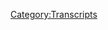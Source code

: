 {{DEFAULTSORT:
    #_TRANSCRIPT_0161:May 14, 2018
}}{{Transcript
    | title         = [[161: May 14, 2018]]
    | caption       = [https://knowledgefight.libsyn.com/knowledge-fight-may-14-2018 Listen to this episode on Libsyn]
    | episodeNumber = [[161: May 14, 2018|161]]
    | length        = 01:51:21
}}

{{MessageBox
    | header     = Warning: Bot Generated Content
    | text       = This transcript was automatically generated by transcription software and likely contains many mistakes and misattributions. Please check the audio for definitive quotes, attribution, and context.
    | image      = N3yvass4myg91.webp
    | imagewidth = 50px
    | id         = warning
}}

{{TranscriptBlock
    | name      = Unknown Speaker
    | timestamp = 00:00:00.000
    | text      = Andy in Kansas, you're on the air, thanks for holding.
}}

{{TranscriptBlock
    | name      = Unknown Speaker
    | timestamp = 00:00:04.080
    | text      = Hello Alex, I'm a first time caller, I'm a huge fan, I love your work.
}}

{{TranscriptBlock
    | name      = Unknown Speaker
    | timestamp = 00:00:07.280
    | text      = I love you.
}}

{{TranscriptBlock
    | name      = Unknown Speaker
    | timestamp = 00:00:07.780
    | text      = Hey everybody, welcome back to Knowledge Fight, I'm Dan.
}}

{{TranscriptBlock
    | name      = Unknown Speaker
    | timestamp = 00:00:10.080
    | text      = I'm Jordan.
}}

{{TranscriptBlock
    | name      = Unknown Speaker
    | timestamp = 00:00:10.740
    | text      = We're a couple dudes, like to sit around, drink novelty beverages, and talk a little bit about Alex Jones.
}}

{{TranscriptBlock
    | name      = Unknown Speaker
    | timestamp = 00:00:15.080
    | text      = Indeed we are, Dan.
}}

{{TranscriptBlock
    | name      = Unknown Speaker
    | timestamp = 00:00:16.879
    | text      = What up.
}}

{{TranscriptBlock
    | name      = Unknown Speaker
    | timestamp = 00:00:17.379
    | text      = Dan, if we were to successfully pull off this opening, like we did not do on our last episode.
}}

{{TranscriptBlock
    | name      = Unknown Speaker
    | timestamp = 00:00:25.160
    | text      = No, we both got a little bit of cold.
}}

{{TranscriptBlock
    | name      = Unknown Speaker
    | timestamp = 00:00:27.359
    | text      = We got a little bit loopy.
}}

{{TranscriptBlock
    | name      = Unknown Speaker
    | timestamp = 00:00:28.500
    | text      = Yeah, we got a little bit under the weather situation with Chicago's up and down weather.
}}

{{TranscriptBlock
    | name      = Unknown Speaker
    | timestamp = 00:00:34.039
    | text      = Frustrating, frustrating.
}}

{{TranscriptBlock
    | name      = Unknown Speaker
    | timestamp = 00:00:35.399
    | text      = Putting our systems into a completely fucked up state, but had we have done it perfectly.
}}

{{TranscriptBlock
    | name      = Unknown Speaker
    | timestamp = 00:00:39.679
    | text      = Had we have nailed it.
}}

{{TranscriptBlock
    | name      = Unknown Speaker
    | timestamp = 00:00:41.079
    | text      = It would have gone something like this.
}}

{{TranscriptBlock
    | name      = Unknown Speaker
    | timestamp = 00:00:42.939
    | text      = Yes.
}}

{{TranscriptBlock
    | name      = Unknown Speaker
    | timestamp = 00:00:44.719
    | text      = I know a lot about it.
}}

{{TranscriptBlock
    | name      = Unknown Speaker
    | timestamp = 00:00:45.219
    | text      = Wait, what?
}}

{{TranscriptBlock
    | name      = Unknown Speaker
    | timestamp = 00:00:45.719
    | text      = I was trying to prepare for the scene.
}}

{{TranscriptBlock
    | name      = Unknown Speaker
    | timestamp = 00:00:48.880
    | text      = Do, re, mi, fa, so, la, ti, do.
}}

{{TranscriptBlock
    | name      = Unknown Speaker
    | timestamp = 00:00:50.880
    | text      = Okay, alright, alright.
}}

{{TranscriptBlock
    | name      = Unknown Speaker
    | timestamp = 00:00:52.119
    | text      = Yellow leather, yellow leather, I gotcha.
}}

{{TranscriptBlock
    | name      = Unknown Speaker
    | timestamp = 00:00:54.320
    | text      = Do a zip, zap, zap.
}}

{{TranscriptBlock
    | name      = Unknown Speaker
    | timestamp = 00:00:55.359
    | text      = Yep.
}}

{{TranscriptBlock
    | name      = Unknown Speaker
    | timestamp = 00:00:56.920
    | text      = I know a lot about Alex Jones.
}}

{{TranscriptBlock
    | name      = Unknown Speaker
    | timestamp = 00:00:58.000
    | text      = I don't know anything about Alex Jones.
}}

{{TranscriptBlock
    | name      = Unknown Speaker
    | timestamp = 00:00:59.399
    | text      = And there we go.
}}

{{TranscriptBlock
    | name      = Unknown Speaker
    | timestamp = 00:01:00.399
    | text      = And neither of us know anything about vocal warm-ups either.
}}

{{TranscriptBlock
    | name      = Unknown Speaker
    | timestamp = 00:01:02.840
    | text      = You know what else I don't know about?
}}

{{TranscriptBlock
    | name      = Unknown Speaker
    | timestamp = 00:01:04.239
    | text      = I got completely caught up with doing, getting today's episode ready, so I actually forgot
}}

{{TranscriptBlock
    | name      = Unknown Speaker
    | timestamp = 00:01:09.280
    | text      = again to make the sound drop for our new...
}}

{{TranscriptBlock
    | name      = Unknown Speaker
    | timestamp = 00:01:11.799
    | text      = God damn it, Dan.
}}

{{TranscriptBlock
    | name      = Unknown Speaker
    | timestamp = 00:01:13.040
    | text      = On the next episode, we'll get to it.
}}

{{TranscriptBlock
    | name      = Unknown Speaker
    | timestamp = 00:01:14.480
    | text      = I apologize.
}}

{{TranscriptBlock
    | name      = Unknown Speaker
    | timestamp = 00:01:15.480
    | text      = Also, seriously, we made it through one round of the bracket.
}}

{{TranscriptBlock
    | name      = Unknown Speaker
    | timestamp = 00:01:20.180
    | text      = I gave up on that already.
}}

{{TranscriptBlock
    | name      = Unknown Speaker
    | timestamp = 00:01:21.420
    | text      = You already...
}}

{{TranscriptBlock
    | name      = Unknown Speaker
    | timestamp = 00:01:22.420
    | text      = You were just hoping I would never bring it up?
}}

{{TranscriptBlock
    | name      = Unknown Speaker
    | timestamp = 00:01:24.920
    | text      = I emotionally checked out.
}}

{{TranscriptBlock
    | name      = Unknown Speaker
    | timestamp = 00:01:26.359
    | text      = Okay.
}}

{{TranscriptBlock
    | name      = Unknown Speaker
    | timestamp = 00:01:27.359
    | text      = It's time for me to declare a winner, and it's jalapeno and garlic pizza.
}}

{{TranscriptBlock
    | name      = Unknown Speaker
    | timestamp = 00:01:31.799
    | text      = Okay.
}}

{{TranscriptBlock
    | name      = Unknown Speaker
    | timestamp = 00:01:32.799
    | text      = Alright.
}}

{{TranscriptBlock
    | name      = Unknown Speaker
    | timestamp = 00:01:33.799
    | text      = That is a deep reference to back when I used to podcast in Missouri.
}}

{{TranscriptBlock
    | name      = Unknown Speaker
    | timestamp = 00:01:36.640
    | text      = Alright, alright, yeah.
}}

{{TranscriptBlock
    | name      = Unknown Speaker
    | timestamp = 00:01:38.480
    | text      = Maybe one person listening to this will get that.
}}

{{TranscriptBlock
    | name      = Unknown Speaker
    | timestamp = 00:01:40.680
    | text      = No.
}}

{{TranscriptBlock
    | name      = Unknown Speaker
    | timestamp = 00:01:41.680
    | text      = Alright, fine, I'll name...
}}

{{TranscriptBlock
    | name      = Unknown Speaker
    | timestamp = 00:01:42.680
    | text      = What?
}}

{{TranscriptBlock
    | name      = Unknown Speaker
    | timestamp = 00:01:43.680
    | text      = The winner is act labor out.
}}

{{TranscriptBlock
    | name      = Unknown Speaker
    | timestamp = 00:01:44.680
    | text      = I'm cool.
}}

{{TranscriptBlock
    | name      = Unknown Speaker
    | timestamp = 00:01:45.680
    | text      = Alright.
}}

{{TranscriptBlock
    | name      = Unknown Speaker
    | timestamp = 00:01:46.680
    | text      = Alright.
}}

{{TranscriptBlock
    | name      = Unknown Speaker
    | timestamp = 00:01:47.680
    | text      = Maybe.
}}

{{TranscriptBlock
    | name      = Unknown Speaker
    | timestamp = 00:01:48.680
    | text      = I don't know.
}}

{{TranscriptBlock
    | name      = Unknown Speaker
    | timestamp = 00:01:49.680
    | text      = Sure.
}}

{{TranscriptBlock
    | name      = Unknown Speaker
    | timestamp = 00:01:50.680
    | text      = I don't know.
}}

{{TranscriptBlock
    | name      = Unknown Speaker
    | timestamp = 00:01:51.680
    | text      = Let's just let it go.
}}

{{TranscriptBlock
    | name      = Unknown Speaker
    | timestamp = 00:01:52.680
    | text      = Alright.
}}

{{TranscriptBlock
    | name      = Unknown Speaker
    | timestamp = 00:01:53.680
    | text      = I wish I had never brought it up.
}}

{{TranscriptBlock
    | name      = Unknown Speaker
    | timestamp = 00:01:54.680
    | text      = I do too.
}}

{{TranscriptBlock
    | name      = Unknown Speaker
    | timestamp = 00:01:55.680
    | text      = Clearly you feel a lot of guilt over this.
}}

{{TranscriptBlock
    | name      = Unknown Speaker
    | timestamp = 00:01:56.680
    | text      = But I do too wish also that I didn't have the episode...
}}

{{TranscriptBlock
    | name      = Unknown Speaker
    | timestamp = 00:01:59.280
    | text      = There you go.
}}

{{TranscriptBlock
    | name      = Unknown Speaker
    | timestamp = 00:02:00.280
    | text      = Here it goes.
}}

{{TranscriptBlock
    | name      = Unknown Speaker
    | timestamp = 00:02:01.280
    | text      = Today's episode.
}}

{{TranscriptBlock
    | name      = Unknown Speaker
    | timestamp = 00:02:02.280
    | text      = Come on now.
}}

{{TranscriptBlock
    | name      = Unknown Speaker
    | timestamp = 00:02:03.280
    | text      = But we have to get to it.
}}

{{TranscriptBlock
    | name      = Unknown Speaker
    | timestamp = 00:02:05.280
    | text      = But before we do, I'd like to give a shout out to a new donor, a new policy wonk.
}}

{{TranscriptBlock
    | name      = Unknown Speaker
    | timestamp = 00:02:08.599
    | text      = This is someone who's been around since way back, and we're thrilled to have her on board
}}

{{TranscriptBlock
    | name      = Unknown Speaker
    | timestamp = 00:02:13.439
    | text      = as a policy wonk.
}}

{{TranscriptBlock
    | name      = Unknown Speaker
    | timestamp = 00:02:14.560
    | text      = Thank you so much, Suzanna.
}}

{{TranscriptBlock
    | name      = Unknown Speaker
    | timestamp = 00:02:16.240
    | text      = I'm a policy wonk.
}}

{{TranscriptBlock
    | name      = Unknown Speaker
    | timestamp = 00:02:17.240
    | text      = Thank you so much.
}}

{{TranscriptBlock
    | name      = Unknown Speaker
    | timestamp = 00:02:18.240
    | text      = Suzanna, welcome aboard.
}}

{{TranscriptBlock
    | name      = Unknown Speaker
    | timestamp = 00:02:20.060
    | text      = We really appreciate it.
}}

{{TranscriptBlock
    | name      = Unknown Speaker
    | timestamp = 00:02:21.060
    | text      = We do appreciate it.
}}

{{TranscriptBlock
    | name      = Unknown Speaker
    | timestamp = 00:02:22.560
    | text      = And if you would like to become a policy wonk yourself, you can do so by going to knowledgefight.com.
}}

{{TranscriptBlock
    | name      = Unknown Speaker
    | timestamp = 00:02:26.479
    | text      = Clicking the support the show button.
}}

{{TranscriptBlock
    | name      = Unknown Speaker
    | timestamp = 00:02:28.000
    | text      = We would appreciate it.
}}

{{TranscriptBlock
    | name      = Unknown Speaker
    | timestamp = 00:02:29.680
    | text      = Everything is appreciated.
}}

{{TranscriptBlock
    | name      = Unknown Speaker
    | timestamp = 00:02:30.680
    | text      = I could use that word more if you'd like.
}}

{{TranscriptBlock
    | name      = Unknown Speaker
    | timestamp = 00:02:34.240
    | text      = Alright.
}}

{{TranscriptBlock
    | name      = Unknown Speaker
    | timestamp = 00:02:35.240
    | text      = Something I don't appreciate, Jordan, is first of all your attitude.
}}

{{TranscriptBlock
    | name      = Unknown Speaker
    | timestamp = 00:02:41.560
    | text      = Second of all...
}}

{{TranscriptBlock
    | name      = Unknown Speaker
    | timestamp = 00:02:42.560
    | text      = I'm sorry.
}}

{{TranscriptBlock
    | name      = Unknown Speaker
    | timestamp = 00:02:43.560
    | text      = That was one time where leaving you hanging was the best option.
}}

{{TranscriptBlock
    | name      = Unknown Speaker
    | timestamp = 00:02:46.000
    | text      = Probably.
}}

{{TranscriptBlock
    | name      = Unknown Speaker
    | timestamp = 00:02:47.000
    | text      = Another thing I don't appreciate is that we're not doing a Project Camelot episode today.
}}

{{TranscriptBlock
    | name      = Unknown Speaker
    | timestamp = 00:02:51.240
    | text      = People in our Facebook group go home and tell your mother you're brilliant.
}}

{{TranscriptBlock
    | name      = Unknown Speaker
    | timestamp = 00:02:55.759
    | text      = They sound it off that we aren't talking enough about modern day Alex Jones.
}}

{{TranscriptBlock
    | name      = Unknown Speaker
    | timestamp = 00:03:00.240
    | text      = And so, as...
}}

{{TranscriptBlock
    | name      = Unknown Speaker
    | timestamp = 00:03:02.719
    | text      = I don't want to say punishment.
}}

{{TranscriptBlock
    | name      = Unknown Speaker
    | timestamp = 00:03:04.599
    | text      = Cave?
}}

{{TranscriptBlock
    | name      = Unknown Speaker
    | timestamp = 00:03:05.599
    | text      = What?
}}

{{TranscriptBlock
    | name      = Unknown Speaker
    | timestamp = 00:03:06.599
    | text      = You were caving?
}}

{{TranscriptBlock
    | name      = Unknown Speaker
    | timestamp = 00:03:07.599
    | text      = Yeah.
}}

{{TranscriptBlock
    | name      = Unknown Speaker
    | timestamp = 00:03:08.599
    | text      = Oh, totally.
}}

{{TranscriptBlock
    | name      = Unknown Speaker
    | timestamp = 00:03:09.599
    | text      = Absolutely.
}}

{{TranscriptBlock
    | name      = Unknown Speaker
    | timestamp = 00:03:10.599
    | text      = I folded like a taco.
}}

{{TranscriptBlock
    | name      = Unknown Speaker
    | timestamp = 00:03:11.599
    | text      = Yeah, yeah, yeah.
}}

{{TranscriptBlock
    | name      = Unknown Speaker
    | timestamp = 00:03:12.599
    | text      = Absolutely.
}}

{{TranscriptBlock
    | name      = Unknown Speaker
    | timestamp = 00:03:13.599
    | text      = Okay.
}}

{{TranscriptBlock
    | name      = Unknown Speaker
    | timestamp = 00:03:14.599
    | text      = But no, it's not a punishment to the people who demanded this.
}}

{{TranscriptBlock
    | name      = Unknown Speaker
    | timestamp = 00:03:18.240
    | text      = Right.
}}

{{TranscriptBlock
    | name      = Unknown Speaker
    | timestamp = 00:03:19.240
    | text      = And also enjoy it.
}}

{{TranscriptBlock
    | name      = Unknown Speaker
    | timestamp = 00:03:20.240
    | text      = It's more a...
}}

{{TranscriptBlock
    | name      = Unknown Speaker
    | timestamp = 00:03:21.240
    | text      = Punishment to you.
}}

{{TranscriptBlock
    | name      = Unknown Speaker
    | timestamp = 00:03:22.240
    | text      = Yes, certainly it was.
}}

{{TranscriptBlock
    | name      = Unknown Speaker
    | timestamp = 00:03:24.280
    | text      = But it's more of...
}}

{{TranscriptBlock
    | name      = Unknown Speaker
    | timestamp = 00:03:27.280
    | text      = Beware what you wish for.
}}

{{TranscriptBlock
    | name      = Unknown Speaker
    | timestamp = 00:03:29.599
    | text      = Careful what you wish for.
}}

{{TranscriptBlock
    | name      = Unknown Speaker
    | timestamp = 00:03:31.280
    | text      = Because we're going over the May 14th, 2018 episode, which if you're keeping track is
}}

{{TranscriptBlock
    | name      = Unknown Speaker
    | timestamp = 00:03:36.439
    | text      = the day after over 50 people were gunned down in Israel.
}}

{{TranscriptBlock
    | name      = Unknown Speaker
    | timestamp = 00:03:40.919
    | text      = I don't...
}}

{{TranscriptBlock
    | name      = Unknown Speaker
    | timestamp = 00:03:42.080
    | text      = I didn't hear that in the news.
}}

{{TranscriptBlock
    | name      = Unknown Speaker
    | timestamp = 00:03:44.680
    | text      = Which makes for an interesting episode of the Alex Jones Show.
}}

{{TranscriptBlock
    | name      = Unknown Speaker
    | timestamp = 00:03:48.039
    | text      = You know what I read a lot in the news today?
}}

{{TranscriptBlock
    | name      = Unknown Speaker
    | timestamp = 00:03:50.840
    | text      = 50 dead in protests.
}}

{{TranscriptBlock
    | name      = Unknown Speaker
    | timestamp = 00:03:53.479
    | text      = A lot of...
}}

{{TranscriptBlock
    | name      = Unknown Speaker
    | timestamp = 00:03:54.479
    | text      = I heard a lot of...
}}

{{TranscriptBlock
    | name      = Unknown Speaker
    | timestamp = 00:03:55.479
    | text      = A lot of mysterious deaths.
}}

{{TranscriptBlock
    | name      = Unknown Speaker
    | timestamp = 00:03:56.479
    | text      = Yeah.
}}

{{TranscriptBlock
    | name      = Unknown Speaker
    | timestamp = 00:03:57.479
    | text      = Yeah, yeah, yeah.
}}

{{TranscriptBlock
    | name      = Unknown Speaker
    | timestamp = 00:03:58.479
    | text      = Yeah.
}}

{{TranscriptBlock
    | name      = Unknown Speaker
    | timestamp = 00:03:59.479
    | text      = Protests turn violent as opposed to military murders unarmed people.
}}

{{TranscriptBlock
    | name      = Unknown Speaker
    | timestamp = 00:04:05.599
    | text      = Could be one other way of putting it.
}}

{{TranscriptBlock
    | name      = Unknown Speaker
    | timestamp = 00:04:07.520
    | text      = Yeah.
}}

{{TranscriptBlock
    | name      = Unknown Speaker
    | timestamp = 00:04:08.520
    | text      = So before we get to today's show, which is going to be largely not all that fun, I have
}}

{{TranscriptBlock
    | name      = Unknown Speaker
    | timestamp = 00:04:12.520
    | text      = two pretty fun out of context drops.
}}

{{TranscriptBlock
    | name      = Unknown Speaker
    | timestamp = 00:04:15.280
    | text      = All right.
}}

{{TranscriptBlock
    | name      = Unknown Speaker
    | timestamp = 00:04:16.279
    | text      = We're about to turn your lights on, baby.
}}

{{TranscriptBlock
    | name      = Unknown Speaker
    | timestamp = 00:04:18.879
    | text      = I like that.
}}

{{TranscriptBlock
    | name      = Unknown Speaker
    | timestamp = 00:04:19.879
    | text      = I like that so much.
}}

{{TranscriptBlock
    | name      = Unknown Speaker
    | timestamp = 00:04:20.879
    | text      = We're about to turn your lights on, baby.
}}

{{TranscriptBlock
    | name      = Unknown Speaker
    | timestamp = 00:04:23.720
    | text      = Like that's something that Alex should say if he's like starting a rock concert.
}}

{{TranscriptBlock
    | name      = Unknown Speaker
    | timestamp = 00:04:27.399
    | text      = Oh, okay.
}}

{{TranscriptBlock
    | name      = Unknown Speaker
    | timestamp = 00:04:28.399
    | text      = Not in the middle of a rant about North Korea.
}}

{{TranscriptBlock
    | name      = Unknown Speaker
    | timestamp = 00:04:30.680
    | text      = He's going to need to copyright that like Buffer did with Let's Get Ready to Rumble.
}}

{{TranscriptBlock
    | name      = Unknown Speaker
    | timestamp = 00:04:36.279
    | text      = Yeah, absolutely.
}}

{{TranscriptBlock
    | name      = Unknown Speaker
    | timestamp = 00:04:37.279
    | text      = Oh.
}}

{{TranscriptBlock
    | name      = Unknown Speaker
    | timestamp = 00:04:38.279
    | text      = And so here's the...
}}

{{TranscriptBlock
    | name      = Unknown Speaker
    | timestamp = 00:04:39.279
    | text      = He's leaving licensing money on the table.
}}

{{TranscriptBlock
    | name      = Unknown Speaker
    | timestamp = 00:04:40.879
    | text      = Here's the other out of context drop, which unfortunately will give you an indication
}}

{{TranscriptBlock
    | name      = Unknown Speaker
    | timestamp = 00:04:44.879
    | text      = that today's episode will also feature as if Alex talking about Israel was not bad enough.
}}

{{TranscriptBlock
    | name      = Unknown Speaker
    | timestamp = 00:04:50.439
    | text      = It also involves an hour of goddamn Milo Yiannopoulos.
}}

{{TranscriptBlock
    | name      = Unknown Speaker
    | timestamp = 00:04:54.279
    | text      = God damn it.
}}

{{TranscriptBlock
    | name      = Unknown Speaker
    | timestamp = 00:04:55.279
    | text      = You like that?
}}

{{TranscriptBlock
    | name      = Unknown Speaker
    | timestamp = 00:04:56.279
    | text      = Yes.
}}

{{TranscriptBlock
    | name      = Unknown Speaker
    | timestamp = 00:04:57.279
    | text      = Yes, dad.
}}

{{TranscriptBlock
    | name      = Unknown Speaker
    | timestamp = 00:04:58.279
    | text      = I like that.
}}

{{TranscriptBlock
    | name      = Unknown Speaker
    | timestamp = 00:04:59.279
    | text      = Oh.
}}

{{TranscriptBlock
    | name      = Unknown Speaker
    | timestamp = 00:05:00.279
    | text      = Ooh.
}}

{{TranscriptBlock
    | name      = Unknown Speaker
    | timestamp = 00:05:01.279
    | text      = Ooh.
}}

{{TranscriptBlock
    | name      = Unknown Speaker
    | timestamp = 00:05:02.279
    | text      = Yeah.
}}

{{TranscriptBlock
    | name      = Unknown Speaker
    | timestamp = 00:05:03.279
    | text      = Ooh.
}}

{{TranscriptBlock
    | name      = Unknown Speaker
    | timestamp = 00:05:04.279
    | text      = I got a nice...
}}

{{TranscriptBlock
    | name      = Unknown Speaker
    | timestamp = 00:05:05.279
    | text      = Ooh.
}}

{{TranscriptBlock
    | name      = Unknown Speaker
    | timestamp = 00:05:06.279
    | text      = Nice dynamic.
}}

{{TranscriptBlock
    | name      = Unknown Speaker
    | timestamp = 00:05:07.279
    | text      = A lot of weird things just showed up there.
}}

{{TranscriptBlock
    | name      = Unknown Speaker
    | timestamp = 00:05:08.279
    | text      = Yeah.
}}

{{TranscriptBlock
    | name      = Unknown Speaker
    | timestamp = 00:05:09.279
    | text      = A lot of implications that I don't...
}}

{{TranscriptBlock
    | name      = Unknown Speaker
    | timestamp = 00:05:10.279
    | text      = You like that?
}}

{{TranscriptBlock
    | name      = Unknown Speaker
    | timestamp = 00:05:11.279
    | text      = I don't want to think about that at all.
}}

{{TranscriptBlock
    | name      = Unknown Speaker
    | timestamp = 00:05:12.279
    | text      = Yes, dad.
}}

{{TranscriptBlock
    | name      = Unknown Speaker
    | timestamp = 00:05:13.279
    | text      = No, see you again.
}}

{{TranscriptBlock
    | name      = Unknown Speaker
    | timestamp = 00:05:14.279
    | text      = I wish you hadn't said it.
}}

{{TranscriptBlock
    | name      = Unknown Speaker
    | timestamp = 00:05:15.279
    | text      = So we're going to jump in here and we'll get to Alex starting off the show.
}}

{{TranscriptBlock
    | name      = Unknown Speaker
    | timestamp = 00:05:20.240
    | text      = But again, it's important that we remember that we're also concurrently doing an investigation
}}

{{TranscriptBlock
    | name      = Unknown Speaker
    | timestamp = 00:05:24.959
    | text      = into 2009.
}}

{{TranscriptBlock
    | name      = Unknown Speaker
    | timestamp = 00:05:26.480
    | text      = And one of the things that we learned is that in 2009, Alex was full throatedly supportive
}}

{{TranscriptBlock
    | name      = Unknown Speaker
    | timestamp = 00:05:31.519
    | text      = of the Palestinians.
}}

{{TranscriptBlock
    | name      = Unknown Speaker
    | timestamp = 00:05:32.519
    | text      = Yes.
}}

{{TranscriptBlock
    | name      = Unknown Speaker
    | timestamp = 00:05:33.519
    | text      = It was against the violence and atrocities that were being perpetrated by Israel upon
}}

{{TranscriptBlock
    | name      = Unknown Speaker
    | timestamp = 00:05:39.439
    | text      = the Palestinian population.
}}

{{TranscriptBlock
    | name      = Unknown Speaker
    | timestamp = 00:05:40.439
    | text      = You would think most people would be.
}}

{{TranscriptBlock
    | name      = Unknown Speaker
    | timestamp = 00:05:42.399
    | text      = Yeah.
}}

{{TranscriptBlock
    | name      = Unknown Speaker
    | timestamp = 00:05:43.399
    | text      = Yeah.
}}

{{TranscriptBlock
    | name      = Unknown Speaker
    | timestamp = 00:05:44.399
    | text      = You would think it's a fairly obvious position not to shoot unarmed people and wound roughly
}}

{{TranscriptBlock
    | name      = Unknown Speaker
    | timestamp = 00:05:49.279
    | text      = what?
}}

{{TranscriptBlock
    | name      = Unknown Speaker
    | timestamp = 00:05:50.279
    | text      = Thousands?
}}

{{TranscriptBlock
    | name      = Unknown Speaker
    | timestamp = 00:05:51.279
    | text      = Thousands of people.
}}

{{TranscriptBlock
    | name      = Unknown Speaker
    | timestamp = 00:05:52.279
    | text      = Thousands of people were wounded by sniper fire.
}}

{{TranscriptBlock
    | name      = Unknown Speaker
    | timestamp = 00:05:57.759
    | text      = Right.
}}

{{TranscriptBlock
    | name      = Unknown Speaker
    | timestamp = 00:05:58.759
    | text      = That's probably bad.
}}

{{TranscriptBlock
    | name      = Unknown Speaker
    | timestamp = 00:05:59.759
    | text      = Yeah.
}}

{{TranscriptBlock
    | name      = Unknown Speaker
    | timestamp = 00:06:00.759
    | text      = And we'll get into a lot of that stuff and some of the problems with Alex's rhetoric
}}

{{TranscriptBlock
    | name      = Unknown Speaker
    | timestamp = 00:06:05.519
    | text      = as we go along.
}}

{{TranscriptBlock
    | name      = Unknown Speaker
    | timestamp = 00:06:06.519
    | text      = But let's let the...
}}

{{TranscriptBlock
    | name      = Unknown Speaker
    | timestamp = 00:06:07.519
    | text      = It's just nice to know that actually the Nazis did win World War II.
}}

{{TranscriptBlock
    | name      = Unknown Speaker
    | timestamp = 00:06:13.639
    | text      = They just played a long game where they stopped with the whole Germany thing.
}}

{{TranscriptBlock
    | name      = Unknown Speaker
    | timestamp = 00:06:17.180
    | text      = They were like, and then they infiltrated both the United States and Israel.
}}

{{TranscriptBlock
    | name      = Unknown Speaker
    | timestamp = 00:06:22.000
    | text      = Very ironic.
}}

{{TranscriptBlock
    | name      = Unknown Speaker
    | timestamp = 00:06:23.000
    | text      = Very...
}}

{{TranscriptBlock
    | name      = Unknown Speaker
    | timestamp = 00:06:24.000
    | text      = Perhaps the best...
}}

{{TranscriptBlock
    | name      = Unknown Speaker
    | timestamp = 00:06:25.000
    | text      = Really, perhaps the best way to fully destroy the Jews is tricking them into starting a
}}

{{TranscriptBlock
    | name      = Unknown Speaker
    | timestamp = 00:06:29.500
    | text      = war with the rest of the Middle East.
}}

{{TranscriptBlock
    | name      = Unknown Speaker
    | timestamp = 00:06:31.879
    | text      = Well, there's that...
}}

{{TranscriptBlock
    | name      = Unknown Speaker
    | timestamp = 00:06:32.879
    | text      = I mean, that guy on Project Camelot even was saying that Simon Park's gentleman is strong.
}}

{{TranscriptBlock
    | name      = Unknown Speaker
    | timestamp = 00:06:38.120
    | text      = Gentleman is very, very kind.
}}

{{TranscriptBlock
    | name      = Unknown Speaker
    | timestamp = 00:06:39.560
    | text      = Putting it very strongly.
}}

{{TranscriptBlock
    | name      = Unknown Speaker
    | timestamp = 00:06:40.720
    | text      = He even said Germany lost World War II, the Nazis didn't.
}}

{{TranscriptBlock
    | name      = Unknown Speaker
    | timestamp = 00:06:45.920
    | text      = That's really hard to argue with now, right?
}}

{{TranscriptBlock
    | name      = Unknown Speaker
    | timestamp = 00:06:49.259
    | text      = Like the South lost the Civil War, but the Confederates seem to have won.
}}

{{TranscriptBlock
    | name      = Unknown Speaker
    | timestamp = 00:06:56.040
    | text      = Yo, baby, you're not wrong.
}}

{{TranscriptBlock
    | name      = Unknown Speaker
    | timestamp = 00:06:57.800
    | text      = Anyway, let's get to this first clip.
}}

{{TranscriptBlock
    | name      = Unknown Speaker
    | timestamp = 00:06:59.800
    | text      = All right.
}}

{{TranscriptBlock
    | name      = Unknown Speaker
    | timestamp = 00:07:01.800
    | text      = Just in advance, try to yell as little as possible because you're going to be so mad.
}}

{{TranscriptBlock
    | name      = Unknown Speaker
    | timestamp = 00:07:06.079
    | text      = All right.
}}

{{TranscriptBlock
    | name      = Unknown Speaker
    | timestamp = 00:07:07.079
    | text      = I got issues with Israel.
}}

{{TranscriptBlock
    | name      = Unknown Speaker
    | timestamp = 00:07:09.040
    | text      = Good start.
}}

{{TranscriptBlock
    | name      = Unknown Speaker
    | timestamp = 00:07:10.040
    | text      = Good start.
}}

{{TranscriptBlock
    | name      = Unknown Speaker
    | timestamp = 00:07:11.040
    | text      = Good start.
}}

{{TranscriptBlock
    | name      = Unknown Speaker
    | timestamp = 00:07:12.040
    | text      = You and me both, buddy, you and me both.
}}

{{TranscriptBlock
    | name      = Unknown Speaker
    | timestamp = 00:07:20.480
    | text      = That's a good opening.
}}

{{TranscriptBlock
    | name      = Unknown Speaker
    | timestamp = 00:07:21.839
    | text      = I assume it can only go up from here.
}}

{{TranscriptBlock
    | name      = Unknown Speaker
    | timestamp = 00:07:27.759
    | text      = But Israel's a diverse political system.
}}

{{TranscriptBlock
    | name      = Unknown Speaker
    | timestamp = 00:07:31.360
    | text      = No.
}}

{{TranscriptBlock
    | name      = Unknown Speaker
    | timestamp = 00:07:33.560
    | text      = Israel is not expanding and telling me I can't have a church on my street.
}}

{{TranscriptBlock
    | name      = Unknown Speaker
    | timestamp = 00:07:40.519
    | text      = Israel is not telling me that my children have to submit to Allah.
}}

{{TranscriptBlock
    | name      = Unknown Speaker
    | timestamp = 00:07:44.720
    | text      = Israel is not spreading like a virus.
}}

{{TranscriptBlock
    | name      = Unknown Speaker
    | timestamp = 00:07:50.639
    | text      = You're almost...
}}

{{TranscriptBlock
    | name      = Unknown Speaker
    | timestamp = 00:07:52.800
    | text      = And George Soros, my enemy, the guy trying to destroy me, trying to overthrow this country,
}}

{{TranscriptBlock
    | name      = Unknown Speaker
    | timestamp = 00:07:58.459
    | text      = the Nazi collaborator.
}}

{{TranscriptBlock
    | name      = Unknown Speaker
    | timestamp = 00:07:59.879
    | text      = Oh boy.
}}

{{TranscriptBlock
    | name      = Unknown Speaker
    | timestamp = 00:08:01.199
    | text      = No matter how many newspapers and publications he pays to call himself a Holocaust survivor,
}}

{{TranscriptBlock
    | name      = Unknown Speaker
    | timestamp = 00:08:05.800
    | text      = he went on 60 Minutes and he wrote a book, showed his dad, bragging how they helped round
}}

{{TranscriptBlock
    | name      = Unknown Speaker
    | timestamp = 00:08:10.240
    | text      = up thousands of Jews.
}}

{{TranscriptBlock
    | name      = Unknown Speaker
    | timestamp = 00:08:11.240
    | text      = Not true.
}}

{{TranscriptBlock
    | name      = Unknown Speaker
    | timestamp = 00:08:12.240
    | text      = It was the best time of their life.
}}

{{TranscriptBlock
    | name      = Unknown Speaker
    | timestamp = 00:08:13.240
    | text      = And they do it all over again.
}}

{{TranscriptBlock
    | name      = Unknown Speaker
    | timestamp = 00:08:14.240
    | text      = Even if he was a Nazi, he survived it.
}}

{{TranscriptBlock
    | name      = Unknown Speaker
    | timestamp = 00:08:15.240
    | text      = Do I have to play 60 Minutes for you again?
}}

{{TranscriptBlock
    | name      = Unknown Speaker
    | timestamp = 00:08:17.839
    | text      = Please.
}}

{{TranscriptBlock
    | name      = Unknown Speaker
    | timestamp = 00:08:18.839
    | text      = He's after me and they basically told me in the lawsuits and in the news, stop doing this.
}}

{{TranscriptBlock
    | name      = Unknown Speaker
    | timestamp = 00:08:26.399
    | text      = I will never stop.
}}

{{TranscriptBlock
    | name      = Unknown Speaker
    | timestamp = 00:08:28.160
    | text      = You're lying.
}}

{{TranscriptBlock
    | name      = Unknown Speaker
    | timestamp = 00:08:29.160
    | text      = Well, that's Alex reading into it.
}}

{{TranscriptBlock
    | name      = Unknown Speaker
    | timestamp = 00:08:30.439
    | text      = Stop doing this.
}}

{{TranscriptBlock
    | name      = Unknown Speaker
    | timestamp = 00:08:31.839
    | text      = It's wrong.
}}

{{TranscriptBlock
    | name      = Unknown Speaker
    | timestamp = 00:08:32.840
    | text      = But that's like him saying, what he's expressing is that like in the lawsuits against him,
}}

{{TranscriptBlock
    | name      = Unknown Speaker
    | timestamp = 00:08:38.279
    | text      = they also say, Alex routinely lies and defames people such as George Soros.
}}

{{TranscriptBlock
    | name      = Unknown Speaker
    | timestamp = 00:08:44.159
    | text      = He says that he's a Nazi collaborator based on misrepresenting.
}}

{{TranscriptBlock
    | name      = Unknown Speaker
    | timestamp = 00:08:46.399
    | text      = Let's get the list going.
}}

{{TranscriptBlock
    | name      = Unknown Speaker
    | timestamp = 00:08:47.639
    | text      = Right, right.
}}

{{TranscriptBlock
    | name      = Unknown Speaker
    | timestamp = 00:08:48.639
    | text      = So he reads that in the lawsuit.
}}

{{TranscriptBlock
    | name      = Unknown Speaker
    | timestamp = 00:08:50.799
    | text      = It's like background information and he's like, oh shit, that's Soros talking to me
}}

{{TranscriptBlock
    | name      = Unknown Speaker
    | timestamp = 00:08:54.440
    | text      = through the lawsuit.
}}

{{TranscriptBlock
    | name      = Unknown Speaker
    | timestamp = 00:08:55.679
    | text      = That's what it's really all about.
}}

{{TranscriptBlock
    | name      = Unknown Speaker
    | timestamp = 00:08:56.679
    | text      = He's trying to give me a warning.
}}

{{TranscriptBlock
    | name      = Unknown Speaker
    | timestamp = 00:08:57.779
    | text      = That's what it's really all about.
}}

{{TranscriptBlock
    | name      = Unknown Speaker
    | timestamp = 00:08:59.480
    | text      = I might win this one, but I have to know that the powerful backing is there.
}}

{{TranscriptBlock
    | name      = Unknown Speaker
    | timestamp = 00:09:03.100
    | text      = He's living in a spy movie that's only in his head.
}}

{{TranscriptBlock
    | name      = Unknown Speaker
    | timestamp = 00:09:05.519
    | text      = Okay, let's finish this clip up before we go into it.
}}

{{TranscriptBlock
    | name      = Unknown Speaker
    | timestamp = 00:09:10.159
    | text      = You may be able to intimidate and push other people around, buddy.
}}

{{TranscriptBlock
    | name      = Unknown Speaker
    | timestamp = 00:09:12.879
    | text      = You're not pushing me around.
}}

{{TranscriptBlock
    | name      = Unknown Speaker
    | timestamp = 00:09:14.639
    | text      = Nope.
}}

{{TranscriptBlock
    | name      = Unknown Speaker
    | timestamp = 00:09:15.639
    | text      = I mean, that's technically true.
}}

{{TranscriptBlock
    | name      = Unknown Speaker
    | timestamp = 00:09:21.399
    | text      = I just kept that last so in there just to illustrate how long of a pause there is there.
}}

{{TranscriptBlock
    | name      = Unknown Speaker
    | timestamp = 00:09:26.120
    | text      = Gonna be a lot of pauses as he tries to navigate the worst possible way to talk about Israel.
}}

{{TranscriptBlock
    | name      = Unknown Speaker
    | timestamp = 00:09:31.039
    | text      = Yeah, kinda.
}}

{{TranscriptBlock
    | name      = Unknown Speaker
    | timestamp = 00:09:32.039
    | text      = And it's almost, it's so close to him actually, like he's like, Israel isn't expanding into
}}

{{TranscriptBlock
    | name      = Unknown Speaker
    | timestamp = 00:09:39.519
    | text      = my home.
}}

{{TranscriptBlock
    | name      = Unknown Speaker
    | timestamp = 00:09:40.519
    | text      = And you're like, now if they were though, how would you feel?
}}

{{TranscriptBlock
    | name      = Unknown Speaker
    | timestamp = 00:09:43.960
    | text      = Not great.
}}

{{TranscriptBlock
    | name      = Unknown Speaker
    | timestamp = 00:09:44.960
    | text      = Right?
}}

{{TranscriptBlock
    | name      = Unknown Speaker
    | timestamp = 00:09:45.960
    | text      = Probably.
}}

{{TranscriptBlock
    | name      = Unknown Speaker
    | timestamp = 00:09:46.960
    | text      = Now imagine you were in a situation where Israel was expanding into your home.
}}

{{TranscriptBlock
    | name      = Unknown Speaker
    | timestamp = 00:09:50.600
    | text      = Bet you wouldn't feel great.
}}

{{TranscriptBlock
    | name      = Unknown Speaker
    | timestamp = 00:09:51.740
    | text      = You wouldn't feel great.
}}

{{TranscriptBlock
    | name      = Unknown Speaker
    | timestamp = 00:09:52.740
    | text      = Probably have a different take on this.
}}

{{TranscriptBlock
    | name      = Unknown Speaker
    | timestamp = 00:09:54.480
    | text      = Might, might be against that, right?
}}

{{TranscriptBlock
    | name      = Unknown Speaker
    | timestamp = 00:09:56.679
    | text      = So imagine yourself in the position of somebody who was.
}}

{{TranscriptBlock
    | name      = Unknown Speaker
    | timestamp = 00:10:00.440
    | text      = And let's say perhaps the people who were actually existed and they were just murdered
}}

{{TranscriptBlock
    | name      = Unknown Speaker
    | timestamp = 00:10:05.779
    | text      = by the government.
}}

{{TranscriptBlock
    | name      = Unknown Speaker
    | timestamp = 00:10:06.779
    | text      = See, that is-
}}

{{TranscriptBlock
    | name      = Unknown Speaker
    | timestamp = 00:10:07.779
    | text      = Wouldn't you then be on this?
}}

{{TranscriptBlock
    | name      = Unknown Speaker
    | timestamp = 00:10:09.279
    | text      = You literally just elucidated why you should be on the side of the Palestinians.
}}

{{TranscriptBlock
    | name      = Unknown Speaker
    | timestamp = 00:10:15.320
    | text      = This thought experiment that you're proposing is flawed because it requires a modicum of
}}

{{TranscriptBlock
    | name      = Unknown Speaker
    | timestamp = 00:10:19.320
    | text      = empathy.
}}

{{TranscriptBlock
    | name      = Unknown Speaker
    | timestamp = 00:10:20.320
    | text      = That's true.
}}

{{TranscriptBlock
    | name      = Unknown Speaker
    | timestamp = 00:10:21.320
    | text      = And that's something that is not on the table.
}}

{{TranscriptBlock
    | name      = Unknown Speaker
    | timestamp = 00:10:22.320
    | text      = I don't even think it requires empathy.
}}

{{TranscriptBlock
    | name      = Unknown Speaker
    | timestamp = 00:10:23.879
    | text      = Does it just?
}}

{{TranscriptBlock
    | name      = Unknown Speaker
    | timestamp = 00:10:24.879
    | text      = To imagine someone else's situation?
}}

{{TranscriptBlock
    | name      = Unknown Speaker
    | timestamp = 00:10:26.279
    | text      = Yes, it does.
}}

{{TranscriptBlock
    | name      = Unknown Speaker
    | timestamp = 00:10:27.279
    | text      = Well, no.
}}

{{TranscriptBlock
    | name      = Unknown Speaker
    | timestamp = 00:10:28.279
    | text      = It just requires to apply the situation you described.
}}

{{TranscriptBlock
    | name      = Unknown Speaker
    | timestamp = 00:10:30.519
    | text      = Fine.
}}

{{TranscriptBlock
    | name      = Unknown Speaker
    | timestamp = 00:10:31.519
    | text      = It requires abstract thought.
}}

{{TranscriptBlock
    | name      = Unknown Speaker
    | timestamp = 00:10:32.519
    | text      = It requires abstract thought.
}}

{{TranscriptBlock
    | name      = Unknown Speaker
    | timestamp = 00:10:33.519
    | text      = That's what it really does.
}}

{{TranscriptBlock
    | name      = Unknown Speaker
    | timestamp = 00:10:34.519
    | text      = That's probably a problem.
}}

{{TranscriptBlock
    | name      = Unknown Speaker
    | timestamp = 00:10:35.519
    | text      = That's why it's never going to happen.
}}

{{TranscriptBlock
    | name      = Unknown Speaker
    | timestamp = 00:10:36.519
    | text      = Turns out colloidal iodine causes concrete thinking.
}}

{{TranscriptBlock
    | name      = Unknown Speaker
    | timestamp = 00:10:40.879
    | text      = Side effect.
}}

{{TranscriptBlock
    | name      = Unknown Speaker
    | timestamp = 00:10:41.879
    | text      = It was unexpected.
}}

{{TranscriptBlock
    | name      = Unknown Speaker
    | timestamp = 00:10:42.879
    | text      = Right.
}}

{{TranscriptBlock
    | name      = Unknown Speaker
    | timestamp = 00:10:43.879
    | text      = So Alex, I mean, this is going to be pretty much the going theme throughout all of this.
}}

{{TranscriptBlock
    | name      = Unknown Speaker
    | timestamp = 00:10:48.000
    | text      = It's like, I have a problem with Israel, but I'm just going to talk about hating Muslims.
}}

{{TranscriptBlock
    | name      = Unknown Speaker
    | timestamp = 00:10:52.919
    | text      = Right.
}}

{{TranscriptBlock
    | name      = Unknown Speaker
    | timestamp = 00:10:53.919
    | text      = Well.
}}

{{TranscriptBlock
    | name      = Unknown Speaker
    | timestamp = 00:10:54.919
    | text      = I mean, hey, Israel shouldn't.
}}

{{TranscriptBlock
    | name      = Unknown Speaker
    | timestamp = 00:10:58.639
    | text      = But Islam?
}}

{{TranscriptBlock
    | name      = Unknown Speaker
    | timestamp = 00:11:00.360
    | text      = So you ever see those guys?
}}

{{TranscriptBlock
    | name      = Unknown Speaker
    | timestamp = 00:11:02.100
    | text      = So here's the issue.
}}

{{TranscriptBlock
    | name      = Unknown Speaker
    | timestamp = 00:11:03.759
    | text      = Alex believes that there's nefarious powers at play in the world right now.
}}

{{TranscriptBlock
    | name      = Unknown Speaker
    | timestamp = 00:11:08.519
    | text      = Of course.
}}

{{TranscriptBlock
    | name      = Unknown Speaker
    | timestamp = 00:11:09.519
    | text      = And he has to.
}}

{{TranscriptBlock
    | name      = Unknown Speaker
    | timestamp = 00:11:10.519
    | text      = I mean, he's not wrong.
}}

{{TranscriptBlock
    | name      = Unknown Speaker
    | timestamp = 00:11:11.519
    | text      = He has to support Israel because the alternative is something real scary.
}}

{{TranscriptBlock
    | name      = Unknown Speaker
    | timestamp = 00:11:16.879
    | text      = All the bullying over the years, all the anti-Israel stuff, all of it is all part of a larger globalist
}}

{{TranscriptBlock
    | name      = Unknown Speaker
    | timestamp = 00:11:22.480
    | text      = UN, Sorosian, Sorosian, that's a great word program is heavily involved.
}}

{{TranscriptBlock
    | name      = Unknown Speaker
    | timestamp = 00:11:31.320
    | text      = And they want the UN to come in and take over that holy city.
}}

{{TranscriptBlock
    | name      = Unknown Speaker
    | timestamp = 00:11:36.120
    | text      = We've always wanted that.
}}

{{TranscriptBlock
    | name      = Unknown Speaker
    | timestamp = 00:11:37.120
    | text      = Talk about bringing in revelation.
}}

{{TranscriptBlock
    | name      = Unknown Speaker
    | timestamp = 00:11:41.080
    | text      = You know, maybe I just don't want revelation to come in that quick.
}}

{{TranscriptBlock
    | name      = Unknown Speaker
    | timestamp = 00:11:43.799
    | text      = I got a one year old, 300 children I love seeing it fulfilled to have the Babylon whore.
}}

{{TranscriptBlock
    | name      = Unknown Speaker
    | timestamp = 00:11:52.460
    | text      = And the false prophet in control of Jerusalem.
}}

{{TranscriptBlock
    | name      = Unknown Speaker
    | timestamp = 00:11:55.240
    | text      = If I had which false prophet is in control of Jerusalem, if I had a damn dollar false
}}

{{TranscriptBlock
    | name      = Unknown Speaker
    | timestamp = 00:12:00.840
    | text      = prophet is in control of Jerusalem right now, if I had a dollar for every time Alex declared
}}

{{TranscriptBlock
    | name      = Unknown Speaker
    | timestamp = 00:12:05.620
    | text      = someone the whore of Babylon, the false prophet, the anti-Christ, we would have we would make
}}

{{TranscriptBlock
    | name      = Unknown Speaker
    | timestamp = 00:12:10.360
    | text      = a solid living.
}}

{{TranscriptBlock
    | name      = Unknown Speaker
    | timestamp = 00:12:11.360
    | text      = Yeah.
}}

{{TranscriptBlock
    | name      = Unknown Speaker
    | timestamp = 00:12:12.360
    | text      = He calls everybody the goddamn anti-Christ, the false prophet, the pope, Obama.
}}

{{TranscriptBlock
    | name      = Unknown Speaker
    | timestamp = 00:12:16.679
    | text      = Yeah.
}}

{{TranscriptBlock
    | name      = Unknown Speaker
    | timestamp = 00:12:17.679
    | text      = That one was right.
}}

{{TranscriptBlock
    | name      = Unknown Speaker
    | timestamp = 00:12:18.679
    | text      = Cass Sunstein.
}}

{{TranscriptBlock
    | name      = Unknown Speaker
    | timestamp = 00:12:19.679
    | text      = Cass Sunstein made the list?
}}

{{TranscriptBlock
    | name      = Unknown Speaker
    | timestamp = 00:12:22.679
    | text      = Really funny.
}}

{{TranscriptBlock
    | name      = Unknown Speaker
    | timestamp = 00:12:23.679
    | text      = I've been listening to 2009.
}}

{{TranscriptBlock
    | name      = Unknown Speaker
    | timestamp = 00:12:24.679
    | text      = We're never going to listen to clips of this.
}}

{{TranscriptBlock
    | name      = Unknown Speaker
    | timestamp = 00:12:26.080
    | text      = But one of Alex's big narratives is that Cass Sunstein wants animals to be able to sue you.
}}

{{TranscriptBlock
    | name      = Unknown Speaker
    | timestamp = 00:12:30.639
    | text      = All right.
}}

{{TranscriptBlock
    | name      = Unknown Speaker
    | timestamp = 00:12:31.639
    | text      = It's fun stuff.
}}

{{TranscriptBlock
    | name      = Unknown Speaker
    | timestamp = 00:12:32.639
    | text      = I like that.
}}

{{TranscriptBlock
    | name      = Unknown Speaker
    | timestamp = 00:12:33.639
    | text      = You know what?
}}

{{TranscriptBlock
    | name      = Unknown Speaker
    | timestamp = 00:12:34.639
    | text      = I think I might as well, just because that would be the cutest court case.
}}

{{TranscriptBlock
    | name      = Unknown Speaker
    | timestamp = 00:12:38.320
    | text      = A little duck.
}}

{{TranscriptBlock
    | name      = Unknown Speaker
    | timestamp = 00:12:39.320
    | text      = You are legally allowed to confront your accuser.
}}

{{TranscriptBlock
    | name      = Unknown Speaker
    | timestamp = 00:12:41.960
    | text      = Absolutely.
}}

{{TranscriptBlock
    | name      = Unknown Speaker
    | timestamp = 00:12:42.960
    | text      = There you go.
}}

{{TranscriptBlock
    | name      = Unknown Speaker
    | timestamp = 00:12:43.960
    | text      = You got a duck on the stand.
}}

{{TranscriptBlock
    | name      = Unknown Speaker
    | timestamp = 00:12:45.960
    | text      = Yeah.
}}

{{TranscriptBlock
    | name      = Unknown Speaker
    | timestamp = 00:12:46.960
    | text      = Quack, quack.
}}

{{TranscriptBlock
    | name      = Unknown Speaker
    | timestamp = 00:12:47.960
    | text      = So the Vatican and the U.N. want to take over Israel and Jerusalem.
}}

{{TranscriptBlock
    | name      = Unknown Speaker
    | timestamp = 00:12:52.480
    | text      = Yeah.
}}

{{TranscriptBlock
    | name      = Unknown Speaker
    | timestamp = 00:12:53.480
    | text      = Cool.
}}

{{TranscriptBlock
    | name      = Unknown Speaker
    | timestamp = 00:12:54.480
    | text      = The Vatican and the U.N.?
}}

{{TranscriptBlock
    | name      = Unknown Speaker
    | timestamp = 00:12:55.480
    | text      = Yeah.
}}

{{TranscriptBlock
    | name      = Unknown Speaker
    | timestamp = 00:12:56.480
    | text      = Together in concert.
}}

{{TranscriptBlock
    | name      = Unknown Speaker
    | timestamp = 00:12:57.480
    | text      = Because we got global globalist pope in there.
}}

{{TranscriptBlock
    | name      = Unknown Speaker
    | timestamp = 00:12:59.320
    | text      = Oh, that's true.
}}

{{TranscriptBlock
    | name      = Unknown Speaker
    | timestamp = 00:13:00.320
    | text      = That's true.
}}

{{TranscriptBlock
    | name      = Unknown Speaker
    | timestamp = 00:13:01.320
    | text      = Coming soon to HBO.
}}

{{TranscriptBlock
    | name      = Unknown Speaker
    | timestamp = 00:13:02.320
    | text      = Soros with his Sorosian ideas.
}}

{{TranscriptBlock
    | name      = Unknown Speaker
    | timestamp = 00:13:04.399
    | text      = The Sorosian agenda.
}}

{{TranscriptBlock
    | name      = Unknown Speaker
    | timestamp = 00:13:07.320
    | text      = I would I would call this the Sorosic period.
}}

{{TranscriptBlock
    | name      = Unknown Speaker
    | timestamp = 00:13:09.919
    | text      = I mean, this is just like this is high levels of bullshit that like.
}}

{{TranscriptBlock
    | name      = Unknown Speaker
    | timestamp = 00:13:14.440
    | text      = Is it high?
}}

{{TranscriptBlock
    | name      = Unknown Speaker
    | timestamp = 00:13:15.440
    | text      = Well, it's high.
}}

{{TranscriptBlock
    | name      = Unknown Speaker
    | timestamp = 00:13:16.440
    | text      = I feel like it's low levels of bullshit.
}}

{{TranscriptBlock
    | name      = Unknown Speaker
    | timestamp = 00:13:17.440
    | text      = It's high levels of bullshit in the sense of like, you need to prove anything you're
}}

{{TranscriptBlock
    | name      = Unknown Speaker
    | timestamp = 00:13:21.480
    | text      = saying.
}}

{{TranscriptBlock
    | name      = Unknown Speaker
    | timestamp = 00:13:22.480
    | text      = And you're not.
}}

{{TranscriptBlock
    | name      = Unknown Speaker
    | timestamp = 00:13:23.480
    | text      = No.
}}

{{TranscriptBlock
    | name      = Unknown Speaker
    | timestamp = 00:13:24.480
    | text      = You know, it's just it's stacks upon stacks of bullshit.
}}

{{TranscriptBlock
    | name      = Unknown Speaker
    | timestamp = 00:13:26.200
    | text      = And it's just.
}}

{{TranscriptBlock
    | name      = Unknown Speaker
    | timestamp = 00:13:27.200
    | text      = I don't know.
}}

{{TranscriptBlock
    | name      = Unknown Speaker
    | timestamp = 00:13:28.919
    | text      = Anyway.
}}

{{TranscriptBlock
    | name      = Unknown Speaker
    | timestamp = 00:13:29.919
    | text      = Pretty much any time any professed Christian commentator talks about Israel, sooner or
}}

{{TranscriptBlock
    | name      = Unknown Speaker
    | timestamp = 00:13:38.720
    | text      = later, you're going to get a slip in of the end times, right?
}}

{{TranscriptBlock
    | name      = Unknown Speaker
    | timestamp = 00:13:41.320
    | text      = Like that's really what everybody likes about Israel is just like the, oh, we we definitely
}}

{{TranscriptBlock
    | name      = Unknown Speaker
    | timestamp = 00:13:46.659
    | text      = have to have it because the end times, you know, like if we don't have Israel, the end
}}

{{TranscriptBlock
    | name      = Unknown Speaker
    | timestamp = 00:13:52.440
    | text      = times aren't going to happen.
}}

{{TranscriptBlock
    | name      = Unknown Speaker
    | timestamp = 00:13:53.440
    | text      = Right.
}}

{{TranscriptBlock
    | name      = Unknown Speaker
    | timestamp = 00:13:54.440
    | text      = Is that what they think?
}}

{{TranscriptBlock
    | name      = Unknown Speaker
    | timestamp = 00:13:55.440
    | text      = I think that is kind of what they think.
}}

{{TranscriptBlock
    | name      = Unknown Speaker
    | timestamp = 00:13:56.440
    | text      = I think that's part of their rapture cosmology.
}}

{{TranscriptBlock
    | name      = Unknown Speaker
    | timestamp = 00:13:58.519
    | text      = Like if we just got rid of Israel, they'd be like, shit, the Bible isn't real.
}}

{{TranscriptBlock
    | name      = Unknown Speaker
    | timestamp = 00:14:03.440
    | text      = Or if you get rid of Israel, that means that we're already in it or something like that.
}}

{{TranscriptBlock
    | name      = Unknown Speaker
    | timestamp = 00:14:07.440
    | text      = I don't know.
}}

{{TranscriptBlock
    | name      = Unknown Speaker
    | timestamp = 00:14:08.440
    | text      = I don't know enough about rapture shit because it's always hard pass on this.
}}

{{TranscriptBlock
    | name      = Unknown Speaker
    | timestamp = 00:14:13.840
    | text      = I don't care to know.
}}

{{TranscriptBlock
    | name      = Unknown Speaker
    | timestamp = 00:14:15.340
    | text      = Like once I hear like Alex and a caller arguing pre and post trib rapture.
}}

{{TranscriptBlock
    | name      = Unknown Speaker
    | timestamp = 00:14:19.720
    | text      = That was fun, though.
}}

{{TranscriptBlock
    | name      = Unknown Speaker
    | timestamp = 00:14:20.720
    | text      = But once I enjoyed, I enjoy a good trib rapture debate.
}}

{{TranscriptBlock
    | name      = Unknown Speaker
    | timestamp = 00:14:23.919
    | text      = But once I hear that, I'm like, I don't need to know anything about either side of this.
}}

{{TranscriptBlock
    | name      = Unknown Speaker
    | timestamp = 00:14:27.279
    | text      = No, that's true.
}}

{{TranscriptBlock
    | name      = Unknown Speaker
    | timestamp = 00:14:28.440
    | text      = That's true.
}}

{{TranscriptBlock
    | name      = Unknown Speaker
    | timestamp = 00:14:29.440
    | text      = So anyway.
}}

{{TranscriptBlock
    | name      = Unknown Speaker
    | timestamp = 00:14:30.440
    | text      = Fairly certain the rapture is never mentioned either.
}}

{{TranscriptBlock
    | name      = Unknown Speaker
    | timestamp = 00:14:32.519
    | text      = No.
}}

{{TranscriptBlock
    | name      = Unknown Speaker
    | timestamp = 00:14:33.519
    | text      = Here is some interesting Islam bashing along with some boostering for Christianity.
}}

{{TranscriptBlock
    | name      = Unknown Speaker
    | timestamp = 00:14:38.840
    | text      = All right.
}}

{{TranscriptBlock
    | name      = Unknown Speaker
    | timestamp = 00:14:39.840
    | text      = And Alex does something very interesting.
}}

{{TranscriptBlock
    | name      = Unknown Speaker
    | timestamp = 00:14:41.320
    | text      = Judaism?
}}

{{TranscriptBlock
    | name      = Unknown Speaker
    | timestamp = 00:14:42.320
    | text      = Not involved.
}}

{{TranscriptBlock
    | name      = Unknown Speaker
    | timestamp = 00:14:43.320
    | text      = It doesn't seem to be well, they're lumped in with Christianity somehow.
}}

{{TranscriptBlock
    | name      = Unknown Speaker
    | timestamp = 00:14:45.960
    | text      = See, I feel like that's not good.
}}

{{TranscriptBlock
    | name      = Unknown Speaker
    | timestamp = 00:14:47.639
    | text      = Yeah.
}}

{{TranscriptBlock
    | name      = Unknown Speaker
    | timestamp = 00:14:48.639
    | text      = So Alex does one thing that's really interesting when he starts talking about Christianity.
}}

{{TranscriptBlock
    | name      = Unknown Speaker
    | timestamp = 00:14:51.879
    | text      = And I think that he jerks off.
}}

{{TranscriptBlock
    | name      = Unknown Speaker
    | timestamp = 00:14:53.720
    | text      = Yep.
}}

{{TranscriptBlock
    | name      = Unknown Speaker
    | timestamp = 00:14:54.720
    | text      = There are different maps that universities have put out.
}}

{{TranscriptBlock
    | name      = Unknown Speaker
    | timestamp = 00:14:56.960
    | text      = But if you type in the spread of Islam, you'll get a lot of different variants and versions.
}}

{{TranscriptBlock
    | name      = Unknown Speaker
    | timestamp = 00:15:03.879
    | text      = And you'll see that Islam is expanding.
}}

{{TranscriptBlock
    | name      = Unknown Speaker
    | timestamp = 00:15:08.759
    | text      = Islam is not contracting.
}}

{{TranscriptBlock
    | name      = Unknown Speaker
    | timestamp = 00:15:12.360
    | text      = Christianity is contracting.
}}

{{TranscriptBlock
    | name      = Unknown Speaker
    | timestamp = 00:15:15.279
    | text      = Capitalism is contracting.
}}

{{TranscriptBlock
    | name      = Unknown Speaker
    | timestamp = 00:15:17.440
    | text      = Prosperity is contracting.
}}

{{TranscriptBlock
    | name      = Unknown Speaker
    | timestamp = 00:15:19.600
    | text      = Remember during Barack Obama's inauguration speech breakdown when he was talking about
}}

{{TranscriptBlock
    | name      = Unknown Speaker
    | timestamp = 00:15:23.879
    | text      = how he brought up, we're at war, and then he brought up economic troubles?
}}

{{TranscriptBlock
    | name      = Unknown Speaker
    | timestamp = 00:15:28.679
    | text      = Yeah.
}}

{{TranscriptBlock
    | name      = Unknown Speaker
    | timestamp = 00:15:29.679
    | text      = And Alex said what he's doing is trying to anchor those two ideas in your mind.
}}

{{TranscriptBlock
    | name      = Unknown Speaker
    | timestamp = 00:15:32.639
    | text      = He's trying to vector them together.
}}

{{TranscriptBlock
    | name      = Unknown Speaker
    | timestamp = 00:15:34.279
    | text      = Yeah.
}}

{{TranscriptBlock
    | name      = Unknown Speaker
    | timestamp = 00:15:35.279
    | text      = Alex just vectored Christianity, capitalism, and prosperity all together.
}}

{{TranscriptBlock
    | name      = Unknown Speaker
    | timestamp = 00:15:39.200
    | text      = I didn't notice.
}}

{{TranscriptBlock
    | name      = Unknown Speaker
    | timestamp = 00:15:40.200
    | text      = Hoping that his audience would...
}}

{{TranscriptBlock
    | name      = Unknown Speaker
    | timestamp = 00:15:41.200
    | text      = He's too good at it.
}}

{{TranscriptBlock
    | name      = Unknown Speaker
    | timestamp = 00:15:43.600
    | text      = I'm only doing this to be petty.
}}

{{TranscriptBlock
    | name      = Unknown Speaker
    | timestamp = 00:15:45.080
    | text      = Listen, Obama can't hold a candle to Alex Jones when it comes to vectoring.
}}

{{TranscriptBlock
    | name      = Unknown Speaker
    | timestamp = 00:15:49.200
    | text      = But I'm only doing this to be petty because it's a rhetorical technique that he called
}}

{{TranscriptBlock
    | name      = Unknown Speaker
    | timestamp = 00:15:53.039
    | text      = out in someone else and they're like, hey, I'm going to bring it up.
}}

{{TranscriptBlock
    | name      = Unknown Speaker
    | timestamp = 00:15:55.759
    | text      = Which is fantastic.
}}

{{TranscriptBlock
    | name      = Unknown Speaker
    | timestamp = 00:15:56.759
    | text      = I'm going to bring it up every time you do it now, which I would say that the only thing
}}

{{TranscriptBlock
    | name      = Unknown Speaker
    | timestamp = 00:16:01.679
    | text      = that capitalism and Christianity have in common throughout their history has been exploitation
}}

{{TranscriptBlock
    | name      = Unknown Speaker
    | timestamp = 00:16:08.200
    | text      = of minorities, indigenous populations, the people they profess to help, all those sorts
}}

{{TranscriptBlock
    | name      = Unknown Speaker
    | timestamp = 00:16:14.159
    | text      = of things.
}}

{{TranscriptBlock
    | name      = Unknown Speaker
    | timestamp = 00:16:15.159
    | text      = Yeah.
}}

{{TranscriptBlock
    | name      = Unknown Speaker
    | timestamp = 00:16:16.159
    | text      = Can you imagine a religion wanting to expand as far across the globe as it possibly could?
}}

{{TranscriptBlock
    | name      = Unknown Speaker
    | timestamp = 00:16:19.960
    | text      = It's almost like they're sending groups of people to other lands that aren't theirs and
}}

{{TranscriptBlock
    | name      = Unknown Speaker
    | timestamp = 00:16:25.559
    | text      = are spreading this faith, this horrible faith.
}}

{{TranscriptBlock
    | name      = Unknown Speaker
    | timestamp = 00:16:28.639
    | text      = Whites would never do that.
}}

{{TranscriptBlock
    | name      = Unknown Speaker
    | timestamp = 00:16:29.639
    | text      = No, no.
}}

{{TranscriptBlock
    | name      = Unknown Speaker
    | timestamp = 00:16:30.639
    | text      = Whites would never.
}}

{{TranscriptBlock
    | name      = Unknown Speaker
    | timestamp = 00:16:31.639
    | text      = The West?
}}

{{TranscriptBlock
    | name      = Unknown Speaker
    | timestamp = 00:16:32.639
    | text      = No.
}}

{{TranscriptBlock
    | name      = Unknown Speaker
    | timestamp = 00:16:33.639
    | text      = Always been Christian.
}}

{{TranscriptBlock
    | name      = Unknown Speaker
    | timestamp = 00:16:34.639
    | text      = Absolutely.
}}

{{TranscriptBlock
    | name      = Unknown Speaker
    | timestamp = 00:16:35.639
    | text      = Oh, yeah, yeah, yeah.
}}

{{TranscriptBlock
    | name      = Unknown Speaker
    | timestamp = 00:16:36.639
    | text      = Absolutely.
}}

{{TranscriptBlock
    | name      = Unknown Speaker
    | timestamp = 00:16:37.639
    | text      = Most people don't know about the First Nations.
}}

{{TranscriptBlock
    | name      = Unknown Speaker
    | timestamp = 00:16:39.360
    | text      = Right.
}}

{{TranscriptBlock
    | name      = Unknown Speaker
    | timestamp = 00:16:40.360
    | text      = Loved the Jesus.
}}

{{TranscriptBlock
    | name      = Unknown Speaker
    | timestamp = 00:16:41.360
    | text      = So much.
}}

{{TranscriptBlock
    | name      = Unknown Speaker
    | timestamp = 00:16:42.360
    | text      = Oh, he's so good.
}}

{{TranscriptBlock
    | name      = Unknown Speaker
    | timestamp = 00:16:44.360
    | text      = And when Islam takes over your country, it doesn't let you continue to be free.
}}

{{TranscriptBlock
    | name      = Unknown Speaker
    | timestamp = 00:16:56.799
    | text      = Define free.
}}

{{TranscriptBlock
    | name      = Unknown Speaker
    | timestamp = 00:16:57.799
    | text      = All it does is expand.
}}

{{TranscriptBlock
    | name      = Unknown Speaker
    | timestamp = 00:17:00.559
    | text      = There are countries that are currently Islamic and there are countries that are currently
}}

{{TranscriptBlock
    | name      = Unknown Speaker
    | timestamp = 00:17:04.579
    | text      = not Islamic.
}}

{{TranscriptBlock
    | name      = Unknown Speaker
    | timestamp = 00:17:06.279
    | text      = Good work.
}}

{{TranscriptBlock
    | name      = Unknown Speaker
    | timestamp = 00:17:07.279
    | text      = In the House of Islam, there is the House of War.
}}

{{TranscriptBlock
    | name      = Unknown Speaker
    | timestamp = 00:17:10.319
    | text      = And the House of Windsor.
}}

{{TranscriptBlock
    | name      = Unknown Speaker
    | timestamp = 00:17:12.079
    | text      = Real quick, that's the sex gopher gopher.
}}

{{TranscriptBlock
    | name      = Unknown Speaker
    | timestamp = 00:17:16.519
    | text      = I want to pause there for a second really quick because all Alex is doing is taking
}}

{{TranscriptBlock
    | name      = Unknown Speaker
    | timestamp = 00:17:20.200
    | text      = this from a guy that he talked to during the inauguration of Donald Trump.
}}

{{TranscriptBlock
    | name      = Unknown Speaker
    | timestamp = 00:17:24.880
    | text      = He was out on the street and he was talking to a guy and this guy screamed about the House
}}

{{TranscriptBlock
    | name      = Unknown Speaker
    | timestamp = 00:17:28.440
    | text      = of Islam and the House of War.
}}

{{TranscriptBlock
    | name      = Unknown Speaker
    | timestamp = 00:17:30.000
    | text      = Everything outside of the House of Islam is the House of War and that is how Islam views
}}

{{TranscriptBlock
    | name      = Unknown Speaker
    | timestamp = 00:17:35.700
    | text      = the world.
}}

{{TranscriptBlock
    | name      = Unknown Speaker
    | timestamp = 00:17:36.700
    | text      = And that's not how houses work.
}}

{{TranscriptBlock
    | name      = Unknown Speaker
    | timestamp = 00:17:39.480
    | text      = They would be separate houses and there would be space in between them.
}}

{{TranscriptBlock
    | name      = Unknown Speaker
    | timestamp = 00:17:43.720
    | text      = I mean, you could only have the House of Islam and then everything else.
}}

{{TranscriptBlock
    | name      = Unknown Speaker
    | timestamp = 00:17:48.079
    | text      = And what about the House of Buggin?
}}

{{TranscriptBlock
    | name      = Unknown Speaker
    | timestamp = 00:17:51.079
    | text      = That's a good one.
}}

{{TranscriptBlock
    | name      = Unknown Speaker
    | timestamp = 00:17:52.079
    | text      = LL Cool J was on it, I think.
}}

{{TranscriptBlock
    | name      = Unknown Speaker
    | timestamp = 00:17:53.880
    | text      = What about the house in the middle of our street?
}}

{{TranscriptBlock
    | name      = Unknown Speaker
    | timestamp = 00:17:56.279
    | text      = Our house?
}}

{{TranscriptBlock
    | name      = Unknown Speaker
    | timestamp = 00:17:57.279
    | text      = Our house.
}}

{{TranscriptBlock
    | name      = Unknown Speaker
    | timestamp = 00:17:58.279
    | text      = So the issue is that Alex just took this from this guy that he talked to during the inauguration
}}

{{TranscriptBlock
    | name      = Unknown Speaker
    | timestamp = 00:18:02.160
    | text      = and didn't look into the concept at all.
}}

{{TranscriptBlock
    | name      = Unknown Speaker
    | timestamp = 00:18:04.319
    | text      = There is the Dar al-Islam and the Dar al-Harb, which are the two distinctions within countries
}}

{{TranscriptBlock
    | name      = Unknown Speaker
    | timestamp = 00:18:10.960
    | text      = that are ruled in Muslim tenants and that sort of thing and those without.
}}

{{TranscriptBlock
    | name      = Unknown Speaker
    | timestamp = 00:18:17.160
    | text      = You could say that the Dar al-Harb is the House of War.
}}

{{TranscriptBlock
    | name      = Unknown Speaker
    | timestamp = 00:18:21.839
    | text      = That's a fair translation to some extent, but it's not a literal translation from the
}}

{{TranscriptBlock
    | name      = Unknown Speaker
    | timestamp = 00:18:27.759
    | text      = Arabic.
}}

{{TranscriptBlock
    | name      = Unknown Speaker
    | timestamp = 00:18:28.759
    | text      = And also Dar al-Islam doesn't mean the House of Islam necessarily.
}}

{{TranscriptBlock
    | name      = Unknown Speaker
    | timestamp = 00:18:33.059
    | text      = It mostly means the House of Peace, because when you take the word Islam, when you look
}}

{{TranscriptBlock
    | name      = Unknown Speaker
    | timestamp = 00:18:38.660
    | text      = at it in the Arabic, what it comes from is certain consonants that come together like
}}

{{TranscriptBlock
    | name      = Unknown Speaker
    | timestamp = 00:18:44.279
    | text      = salaam, like salaam alaikum, peace be upon you.
}}

{{TranscriptBlock
    | name      = Unknown Speaker
    | timestamp = 00:18:48.359
    | text      = Islam generally is accepted to be translated as to enter into a state of peace, which we
}}

{{TranscriptBlock
    | name      = Unknown Speaker
    | timestamp = 00:18:55.119
    | text      = poorly translate to mean surrender or submission.
}}

{{TranscriptBlock
    | name      = Unknown Speaker
    | timestamp = 00:18:58.880
    | text      = And that's not a good translation.
}}

{{TranscriptBlock
    | name      = Unknown Speaker
    | timestamp = 00:19:01.599
    | text      = It's those who have entered into a state of peace.
}}

{{TranscriptBlock
    | name      = Unknown Speaker
    | timestamp = 00:19:04.200
    | text      = So if you look at the Dar al-Islam and the Dar al-Harb, you have the House of those who
}}

{{TranscriptBlock
    | name      = Unknown Speaker
    | timestamp = 00:19:09.799
    | text      = have entered into peace and those who have in a state of non-peace, which we've translated
}}

{{TranscriptBlock
    | name      = Unknown Speaker
    | timestamp = 00:19:15.440
    | text      = as war.
}}

{{TranscriptBlock
    | name      = Unknown Speaker
    | timestamp = 00:19:16.440
    | text      = Also...
}}

{{TranscriptBlock
    | name      = Unknown Speaker
    | timestamp = 00:19:17.440
    | text      = All of the things that you just said in a different language, all I heard was the sound
}}

{{TranscriptBlock
    | name      = Unknown Speaker
    | timestamp = 00:19:20.599
    | text      = of dirty monsters fucking, come on, man.
}}

{{TranscriptBlock
    | name      = Unknown Speaker
    | timestamp = 00:19:24.240
    | text      = It also doesn't take into account that there...
}}

{{TranscriptBlock
    | name      = Unknown Speaker
    | timestamp = 00:19:26.200
    | text      = Salaam alaikum, speak American, sir.
}}

{{TranscriptBlock
    | name      = Unknown Speaker
    | timestamp = 00:19:29.160
    | text      = There's also...
}}

{{TranscriptBlock
    | name      = Unknown Speaker
    | timestamp = 00:19:30.160
    | text      = Say gesundheit.
}}

{{TranscriptBlock
    | name      = Unknown Speaker
    | timestamp = 00:19:31.880
    | text      = Bless you.
}}

{{TranscriptBlock
    | name      = Unknown Speaker
    | timestamp = 00:19:32.880
    | text      = There's also the Dar al-Hudna, which is the House of Qaum, which is a state...
}}

{{TranscriptBlock
    | name      = Unknown Speaker
    | timestamp = 00:19:38.920
    | text      = The Little Book of Qaum?
}}

{{TranscriptBlock
    | name      = Unknown Speaker
    | timestamp = 00:19:39.920
    | text      = Yeah, it's like when they've had a truce between two countries, that country would be said
}}

{{TranscriptBlock
    | name      = Unknown Speaker
    | timestamp = 00:19:44.200
    | text      = to be in a Dar al-Hudna, which is...
}}

{{TranscriptBlock
    | name      = Unknown Speaker
    | timestamp = 00:19:47.400
    | text      = There's Qaum between us.
}}

{{TranscriptBlock
    | name      = Unknown Speaker
    | timestamp = 00:19:48.519
    | text      = Which is like, hey, you're cool.
}}

{{TranscriptBlock
    | name      = Unknown Speaker
    | timestamp = 00:19:50.079
    | text      = Yeah.
}}

{{TranscriptBlock
    | name      = Unknown Speaker
    | timestamp = 00:19:51.079
    | text      = There's other distinctions that are made if you're actually looking through it.
}}

{{TranscriptBlock
    | name      = Unknown Speaker
    | timestamp = 00:19:52.720
    | text      = I like the way that religions always dress up the most banal of things.
}}

{{TranscriptBlock
    | name      = Unknown Speaker
    | timestamp = 00:19:57.319
    | text      = Yeah, the House of Qaum, you're like, we're just cool with those guys.
}}

{{TranscriptBlock
    | name      = Unknown Speaker
    | timestamp = 00:20:02.559
    | text      = Right, but Alex...
}}

{{TranscriptBlock
    | name      = Unknown Speaker
    | timestamp = 00:20:03.559
    | text      = They seem all right.
}}

{{TranscriptBlock
    | name      = Unknown Speaker
    | timestamp = 00:20:04.559
    | text      = You could just call it, they're all right.
}}

{{TranscriptBlock
    | name      = Unknown Speaker
    | timestamp = 00:20:06.480
    | text      = But again, it's just Alex taking something from somebody he was talking to on the street
}}

{{TranscriptBlock
    | name      = Unknown Speaker
    | timestamp = 00:20:10.119
    | text      = because it fit into his worldview of Muslims want to kill everybody who's not them, and
}}

{{TranscriptBlock
    | name      = Unknown Speaker
    | timestamp = 00:20:15.759
    | text      = he has incorporated it into his rhetoric and his narrative, and that's really fucking stupid
}}

{{TranscriptBlock
    | name      = Unknown Speaker
    | timestamp = 00:20:21.319
    | text      = and very bad, and I'm gonna say this over and over again.
}}

{{TranscriptBlock
    | name      = Unknown Speaker
    | timestamp = 00:20:26.160
    | text      = You are a fucking bigot, Alex.
}}

{{TranscriptBlock
    | name      = Unknown Speaker
    | timestamp = 00:20:28.440
    | text      = You are behaving like a bigot.
}}

{{TranscriptBlock
    | name      = Unknown Speaker
    | timestamp = 00:20:31.839
    | text      = It's also interesting in so far as it reveals how terrible his stories really are in terms
}}

{{TranscriptBlock
    | name      = Unknown Speaker
    | timestamp = 00:20:39.039
    | text      = of lies, is because if something really happens, like I met a guy on the street who said this,
}}

{{TranscriptBlock
    | name      = Unknown Speaker
    | timestamp = 00:20:45.519
    | text      = and I realized instantly that this was something that is so important.
}}

{{TranscriptBlock
    | name      = Unknown Speaker
    | timestamp = 00:20:49.319
    | text      = I legit had the clip of him learning about this.
}}

{{TranscriptBlock
    | name      = Unknown Speaker
    | timestamp = 00:20:52.160
    | text      = Exactly, exactly.
}}

{{TranscriptBlock
    | name      = Unknown Speaker
    | timestamp = 00:20:53.160
    | text      = But he does not tell a story about that.
}}

{{TranscriptBlock
    | name      = Unknown Speaker
    | timestamp = 00:20:55.920
    | text      = That just gets assimilated, whereas everything that he tells a story about is bullshit.
}}

{{TranscriptBlock
    | name      = Unknown Speaker
    | timestamp = 00:21:01.039
    | text      = Which by the way, at the exact end of this episode, we're going to find instance in real
}}

{{TranscriptBlock
    | name      = Unknown Speaker
    | timestamp = 00:21:08.299
    | text      = time of him just completely making up a lie.
}}

{{TranscriptBlock
    | name      = Unknown Speaker
    | timestamp = 00:21:10.960
    | text      = It's fascinating.
}}

{{TranscriptBlock
    | name      = Unknown Speaker
    | timestamp = 00:21:11.960
    | text      = Let's finish this clip.
}}

{{TranscriptBlock
    | name      = Unknown Speaker
    | timestamp = 00:21:15.500
    | text      = Islam is already in control of most European countries because they're parliamentary with
}}

{{TranscriptBlock
    | name      = Unknown Speaker
    | timestamp = 00:21:20.099
    | text      = more than 10 parties per country.
}}

{{TranscriptBlock
    | name      = Unknown Speaker
    | timestamp = 00:21:22.920
    | text      = What?
}}

{{TranscriptBlock
    | name      = Unknown Speaker
    | timestamp = 00:21:23.920
    | text      = The only 15% that vote in a block?
}}

{{TranscriptBlock
    | name      = Unknown Speaker
    | timestamp = 00:21:26.799
    | text      = You have checkmate control.
}}

{{TranscriptBlock
    | name      = Unknown Speaker
    | timestamp = 00:21:28.799
    | text      = I know, it's almost like 35% of white people have a lot of fucking power.
}}

{{TranscriptBlock
    | name      = Unknown Speaker
    | timestamp = 00:21:34.960
    | text      = Understand that, ladies and gentlemen.
}}

{{TranscriptBlock
    | name      = Unknown Speaker
    | timestamp = 00:21:36.759
    | text      = I do.
}}

{{TranscriptBlock
    | name      = Unknown Speaker
    | timestamp = 00:21:38.000
    | text      = Not all countries in Europe have parliamentary governments.
}}

{{TranscriptBlock
    | name      = Unknown Speaker
    | timestamp = 00:21:41.880
    | text      = It's not all of them.
}}

{{TranscriptBlock
    | name      = Unknown Speaker
    | timestamp = 00:21:42.880
    | text      = It's certainly, generally, weirdly, isn't the ones that he talks about all the time.
}}

{{TranscriptBlock
    | name      = Unknown Speaker
    | timestamp = 00:21:46.700
    | text      = But be that as it may, even if you have a parliamentary government and you have 10 parties,
}}

{{TranscriptBlock
    | name      = Unknown Speaker
    | timestamp = 00:21:52.119
    | text      = that doesn't mean that they all get 10% of the coalition or whatever.
}}

{{TranscriptBlock
    | name      = Unknown Speaker
    | timestamp = 00:21:56.039
    | text      = That sounds right.
}}

{{TranscriptBlock
    | name      = Unknown Speaker
    | timestamp = 00:21:57.039
    | text      = You have 10 people.
}}

{{TranscriptBlock
    | name      = Unknown Speaker
    | timestamp = 00:21:58.039
    | text      = Those Europeans are all communists as well, right?
}}

{{TranscriptBlock
    | name      = Unknown Speaker
    | timestamp = 00:22:00.319
    | text      = You have eight groups that combine to 2% of the vote or whatever, and then two parties
}}

{{TranscriptBlock
    | name      = Unknown Speaker
    | timestamp = 00:22:07.079
    | text      = that are mostly in control.
}}

{{TranscriptBlock
    | name      = Unknown Speaker
    | timestamp = 00:22:08.079
    | text      = You only need one group and that's doctor group.
}}

{{TranscriptBlock
    | name      = Unknown Speaker
    | timestamp = 00:22:10.039
    | text      = Absolutely.
}}

{{TranscriptBlock
    | name      = Unknown Speaker
    | timestamp = 00:22:11.039
    | text      = That's all some hot bullshit.
}}

{{TranscriptBlock
    | name      = Unknown Speaker
    | timestamp = 00:22:14.640
    | text      = If you look at the elections that are currently happening in Iraq, the guy who's winning is
}}

{{TranscriptBlock
    | name      = Unknown Speaker
    | timestamp = 00:22:21.420
    | text      = a fierce Iraqi nationalist who, like, they're...
}}

{{TranscriptBlock
    | name      = Unknown Speaker
    | timestamp = 00:22:24.880
    | text      = So the...
}}

{{TranscriptBlock
    | name      = Unknown Speaker
    | timestamp = 00:22:25.880
    | text      = Wants to make Iraq great.
}}

{{TranscriptBlock
    | name      = Unknown Speaker
    | timestamp = 00:22:26.880
    | text      = The way...
}}

{{TranscriptBlock
    | name      = Unknown Speaker
    | timestamp = 00:22:27.880
    | text      = No.
}}

{{TranscriptBlock
    | name      = Unknown Speaker
    | timestamp = 00:22:28.880
    | text      = In fact, it's weirdly a strange mixture of what's going on.
}}

{{TranscriptBlock
    | name      = Unknown Speaker
    | timestamp = 00:22:34.480
    | text      = The more you look into it, the more fascinating it becomes because what everybody kind of
}}

{{TranscriptBlock
    | name      = Unknown Speaker
    | timestamp = 00:22:39.160
    | text      = predicted was the pro-Iran guy to get in there, or no, I think it was the pro-America guy
}}

{{TranscriptBlock
    | name      = Unknown Speaker
    | timestamp = 00:22:46.079
    | text      = or whatever.
}}

{{TranscriptBlock
    | name      = Unknown Speaker
    | timestamp = 00:22:47.880
    | text      = And he is not doing well.
}}

{{TranscriptBlock
    | name      = Unknown Speaker
    | timestamp = 00:22:50.240
    | text      = The pro-Iran guy, not doing well.
}}

{{TranscriptBlock
    | name      = Unknown Speaker
    | timestamp = 00:22:52.700
    | text      = The pro-Iraq guy who doesn't trust America or Iran, he's doing great.
}}

{{TranscriptBlock
    | name      = Unknown Speaker
    | timestamp = 00:22:57.960
    | text      = Doing well in Iraq?
}}

{{TranscriptBlock
    | name      = Unknown Speaker
    | timestamp = 00:22:58.960
    | text      = He's doing great.
}}

{{TranscriptBlock
    | name      = Unknown Speaker
    | timestamp = 00:22:59.960
    | text      = Shocking.
}}

{{TranscriptBlock
    | name      = Unknown Speaker
    | timestamp = 00:23:00.960
    | text      = Shocking.
}}

{{TranscriptBlock
    | name      = Unknown Speaker
    | timestamp = 00:23:01.960
    | text      = But also their government, so the way that it's set up, he's got like 30% of the vote
}}

{{TranscriptBlock
    | name      = Unknown Speaker
    | timestamp = 00:23:10.539
    | text      = and then they have to figure out how to deal with everybody else, like a parliamentary
}}

{{TranscriptBlock
    | name      = Unknown Speaker
    | timestamp = 00:23:16.119
    | text      = democracy works.
}}

{{TranscriptBlock
    | name      = Unknown Speaker
    | timestamp = 00:23:18.619
    | text      = It's the same thing that happens when you get a Labor and Liberal Democrats coalition
}}

{{TranscriptBlock
    | name      = Unknown Speaker
    | timestamp = 00:23:23.720
    | text      = going on.
}}

{{TranscriptBlock
    | name      = Unknown Speaker
    | timestamp = 00:23:24.720
    | text      = It's the same bullshit.
}}

{{TranscriptBlock
    | name      = Unknown Speaker
    | timestamp = 00:23:25.720
    | text      = Nobody agrees on anything.
}}

{{TranscriptBlock
    | name      = Unknown Speaker
    | timestamp = 00:23:27.039
    | text      = But that's no different than any other system.
}}

{{TranscriptBlock
    | name      = Unknown Speaker
    | timestamp = 00:23:28.960
    | text      = Yeah, it's pretty much the same thing.
}}

{{TranscriptBlock
    | name      = Unknown Speaker
    | timestamp = 00:23:30.920
    | text      = So we had to jump because we had a lot of clips to get through.
}}

{{TranscriptBlock
    | name      = Unknown Speaker
    | timestamp = 00:23:34.400
    | text      = And this next clip...
}}

{{TranscriptBlock
    | name      = Unknown Speaker
    | timestamp = 00:23:36.000
    | text      = So last night, as we were recording this, our time, last night, our time, our time,
}}

{{TranscriptBlock
    | name      = Unknown Speaker
    | timestamp = 00:23:41.880
    | text      = these snipers, these Israeli snipers, shot and killed, it's over 50 at this point.
}}

{{TranscriptBlock
    | name      = Unknown Speaker
    | timestamp = 00:23:48.799
    | text      = They were defending themselves.
}}

{{TranscriptBlock
    | name      = Unknown Speaker
    | timestamp = 00:23:50.200
    | text      = They were defending themselves from our people.
}}

{{TranscriptBlock
    | name      = Unknown Speaker
    | timestamp = 00:23:52.319
    | text      = Absolutely.
}}

{{TranscriptBlock
    | name      = Unknown Speaker
    | timestamp = 00:23:53.319
    | text      = Behind a cage.
}}

{{TranscriptBlock
    | name      = Unknown Speaker
    | timestamp = 00:23:54.319
    | text      = But also there's a lot of footage that has come out of tear gas being dropped from drones
}}

{{TranscriptBlock
    | name      = Unknown Speaker
    | timestamp = 00:23:59.519
    | text      = and stuff like that.
}}

{{TranscriptBlock
    | name      = Unknown Speaker
    | timestamp = 00:24:00.519
    | text      = That's great.
}}

{{TranscriptBlock
    | name      = Unknown Speaker
    | timestamp = 00:24:01.519
    | text      = Wonderful.
}}

{{TranscriptBlock
    | name      = Unknown Speaker
    | timestamp = 00:24:02.519
    | text      = And just tear gas being shot out into the seas of people.
}}

{{TranscriptBlock
    | name      = Unknown Speaker
    | timestamp = 00:24:05.759
    | text      = Any t-shirt guns?
}}

{{TranscriptBlock
    | name      = Unknown Speaker
    | timestamp = 00:24:06.759
    | text      = Yeah, there's a t-shirt cannon.
}}

{{TranscriptBlock
    | name      = Unknown Speaker
    | timestamp = 00:24:07.759
    | text      = There's a t-shirt cannon?
}}

{{TranscriptBlock
    | name      = Unknown Speaker
    | timestamp = 00:24:10.359
    | text      = It's interesting because Alex, actually, he takes issue with that, but not for the reason
}}

{{TranscriptBlock
    | name      = Unknown Speaker
    | timestamp = 00:24:14.319
    | text      = you'd think.
}}

{{TranscriptBlock
    | name      = Unknown Speaker
    | timestamp = 00:24:15.319
    | text      = Of course not.
}}

{{TranscriptBlock
    | name      = Unknown Speaker
    | timestamp = 00:24:16.319
    | text      = Trump is a leader.
}}

{{TranscriptBlock
    | name      = Unknown Speaker
    | timestamp = 00:24:17.319
    | text      = And Netanyahu said that and it's absolutely true.
}}

{{TranscriptBlock
    | name      = Unknown Speaker
    | timestamp = 00:24:19.720
    | text      = That's not true.
}}

{{TranscriptBlock
    | name      = Unknown Speaker
    | timestamp = 00:24:20.720
    | text      = Trump is a leader.
}}

{{TranscriptBlock
    | name      = Unknown Speaker
    | timestamp = 00:24:21.759
    | text      = This is called leadership, folks.
}}

{{TranscriptBlock
    | name      = Unknown Speaker
    | timestamp = 00:24:23.160
    | text      = I thought Trump was sticking ISIS up his dirty asshole.
}}

{{TranscriptBlock
    | name      = Unknown Speaker
    | timestamp = 00:24:26.480
    | text      = What happened to that?
}}

{{TranscriptBlock
    | name      = Unknown Speaker
    | timestamp = 00:24:27.480
    | text      = Well, yeah.
}}

{{TranscriptBlock
    | name      = Unknown Speaker
    | timestamp = 00:24:28.480
    | text      = Well, he's leading the charge of pegging.
}}

{{TranscriptBlock
    | name      = Unknown Speaker
    | timestamp = 00:24:30.720
    | text      = All right.
}}

{{TranscriptBlock
    | name      = Unknown Speaker
    | timestamp = 00:24:31.720
    | text      = Folks, this is called not doing the same thing, beating your head up against a wall for 50
}}

{{TranscriptBlock
    | name      = Unknown Speaker
    | timestamp = 00:24:36.000
    | text      = years in a failed peace deal while the Palestinians sit across the fence having six kids on average.
}}

{{TranscriptBlock
    | name      = Unknown Speaker
    | timestamp = 00:24:41.160
    | text      = Why do you care about that?
}}

{{TranscriptBlock
    | name      = Unknown Speaker
    | timestamp = 00:24:43.160
    | text      = Because they use them, that big lake of humanity, as a weapon system.
}}

{{TranscriptBlock
    | name      = Unknown Speaker
    | timestamp = 00:24:48.960
    | text      = Incredible footage I saw today of Israel dropping tear gas on people from drones.
}}

{{TranscriptBlock
    | name      = Unknown Speaker
    | timestamp = 00:24:53.119
    | text      = Can we roll that?
}}

{{TranscriptBlock
    | name      = Unknown Speaker
    | timestamp = 00:24:54.400
    | text      = It was on CNN.
}}

{{TranscriptBlock
    | name      = Unknown Speaker
    | timestamp = 00:24:55.880
    | text      = What do you think his problem with it is?
}}

{{TranscriptBlock
    | name      = Unknown Speaker
    | timestamp = 00:24:57.519
    | text      = He does have a problem with this.
}}

{{TranscriptBlock
    | name      = Unknown Speaker
    | timestamp = 00:25:02.640
    | text      = Amazon didn't have a stake in it?
}}

{{TranscriptBlock
    | name      = Unknown Speaker
    | timestamp = 00:25:04.759
    | text      = No, he would hate that.
}}

{{TranscriptBlock
    | name      = Unknown Speaker
    | timestamp = 00:25:05.920
    | text      = He hates Bezos.
}}

{{TranscriptBlock
    | name      = Unknown Speaker
    | timestamp = 00:25:06.920
    | text      = All right.
}}

{{TranscriptBlock
    | name      = Unknown Speaker
    | timestamp = 00:25:07.920
    | text      = Think.
}}

{{TranscriptBlock
    | name      = Unknown Speaker
    | timestamp = 00:25:08.920
    | text      = Think, boy.
}}

{{TranscriptBlock
    | name      = Unknown Speaker
    | timestamp = 00:25:09.920
    | text      = All right.
}}

{{TranscriptBlock
    | name      = Unknown Speaker
    | timestamp = 00:25:10.920
    | text      = All right.
}}

{{TranscriptBlock
    | name      = Unknown Speaker
    | timestamp = 00:25:11.920
    | text      = All right, Mr. Peabody, what the hell just happened here?
}}

{{TranscriptBlock
    | name      = Unknown Speaker
    | timestamp = 00:25:15.440
    | text      = He is mad because they just dropped it and didn't fire it directly at another human being
}}

{{TranscriptBlock
    | name      = Unknown Speaker
    | timestamp = 00:25:24.119
    | text      = whom he once injured miserably.
}}

{{TranscriptBlock
    | name      = Unknown Speaker
    | timestamp = 00:25:26.119
    | text      = No, you're not thinking like, as Jeeves would tell Birdie Wooster, you're not thinking with
}}

{{TranscriptBlock
    | name      = Unknown Speaker
    | timestamp = 00:25:31.319
    | text      = the psychology of the individual.
}}

{{TranscriptBlock
    | name      = Unknown Speaker
    | timestamp = 00:25:32.839
    | text      = All right.
}}

{{TranscriptBlock
    | name      = Unknown Speaker
    | timestamp = 00:25:33.839
    | text      = Let's think about how fucking petty and self-involved Alex is.
}}

{{TranscriptBlock
    | name      = Unknown Speaker
    | timestamp = 00:25:39.079
    | text      = And I remember seeing that.
}}

{{TranscriptBlock
    | name      = Unknown Speaker
    | timestamp = 00:25:44.960
    | text      = And-
}}

{{TranscriptBlock
    | name      = Unknown Speaker
    | timestamp = 00:25:45.960
    | text      = Oh, was it his idea?
}}

{{TranscriptBlock
    | name      = Unknown Speaker
    | timestamp = 00:25:46.960
    | text      = I just remember being criticized 10 years ago saying, oh, look, this company is selling
}}

{{TranscriptBlock
    | name      = Unknown Speaker
    | timestamp = 00:25:52.000
    | text      = drones to drop tear gas and fire weapons, including hand grenades.
}}

{{TranscriptBlock
    | name      = Unknown Speaker
    | timestamp = 00:25:57.240
    | text      = And the media attacked me and said, Jones is insane.
}}

{{TranscriptBlock
    | name      = Unknown Speaker
    | timestamp = 00:26:00.599
    | text      = There's no plan to use drones to surveil rural property.
}}

{{TranscriptBlock
    | name      = Unknown Speaker
    | timestamp = 00:26:04.559
    | text      = There's no plans to put weapons on them or tear gas.
}}

{{TranscriptBlock
    | name      = Unknown Speaker
    | timestamp = 00:26:07.839
    | text      = And I remember it was in over a thousand newspapers.
}}

{{TranscriptBlock
    | name      = Unknown Speaker
    | timestamp = 00:26:10.720
    | text      = It was the first time I was really hit with a full disinformation piece.
}}

{{TranscriptBlock
    | name      = Unknown Speaker
    | timestamp = 00:26:18.279
    | text      = And all I was doing was reading out of regional newspapers.
}}

{{TranscriptBlock
    | name      = Unknown Speaker
    | timestamp = 00:26:21.200
    | text      = But they didn't want to have a national debate about that.
}}

{{TranscriptBlock
    | name      = Unknown Speaker
    | timestamp = 00:26:23.680
    | text      = It's just so funny.
}}

{{TranscriptBlock
    | name      = Unknown Speaker
    | timestamp = 00:26:24.680
    | text      = It's like Jade Helm.
}}

{{TranscriptBlock
    | name      = Unknown Speaker
    | timestamp = 00:26:25.880
    | text      = So at that point, he-
}}

{{TranscriptBlock
    | name      = Unknown Speaker
    | timestamp = 00:26:26.880
    | text      = Oh, boy, let's recall Jade.
}}

{{TranscriptBlock
    | name      = Unknown Speaker
    | timestamp = 00:26:28.839
    | text      = At that point, he jumps into a really defensive posture about these articles that have come
}}

{{TranscriptBlock
    | name      = Unknown Speaker
    | timestamp = 00:26:33.039
    | text      = out that have shown that Russian bots and Russian troll accounts were promoting Jade
}}

{{TranscriptBlock
    | name      = Unknown Speaker
    | timestamp = 00:26:39.680
    | text      = Helm conspiracies.
}}

{{TranscriptBlock
    | name      = Unknown Speaker
    | timestamp = 00:26:40.680
    | text      = Yeah.
}}

{{TranscriptBlock
    | name      = Unknown Speaker
    | timestamp = 00:26:41.680
    | text      = And Alex gets really fucking defensive about that.
}}

{{TranscriptBlock
    | name      = Unknown Speaker
    | timestamp = 00:26:43.480
    | text      = Of course.
}}

{{TranscriptBlock
    | name      = Unknown Speaker
    | timestamp = 00:26:44.480
    | text      = But I don't want to talk about that because I don't give a shit.
}}

{{TranscriptBlock
    | name      = Unknown Speaker
    | timestamp = 00:26:45.619
    | text      = I'm more interested in how really, really well he identifies with the Palestinian plight
}}

{{TranscriptBlock
    | name      = Unknown Speaker
    | timestamp = 00:26:52.519
    | text      = and somehow is against Palestinians.
}}

{{TranscriptBlock
    | name      = Unknown Speaker
    | timestamp = 00:26:55.160
    | text      = Well, well, I want to say really quick before that I only kept that part in at the end to
}}

{{TranscriptBlock
    | name      = Unknown Speaker
    | timestamp = 00:26:59.720
    | text      = demonstrate that he does not say it's wrong.
}}

{{TranscriptBlock
    | name      = Unknown Speaker
    | timestamp = 00:27:04.640
    | text      = That's true.
}}

{{TranscriptBlock
    | name      = Unknown Speaker
    | timestamp = 00:27:05.640
    | text      = They tear gassed this crowd of people.
}}

{{TranscriptBlock
    | name      = Unknown Speaker
    | timestamp = 00:27:07.380
    | text      = That's true.
}}

{{TranscriptBlock
    | name      = Unknown Speaker
    | timestamp = 00:27:08.380
    | text      = He's not at all saying that this is fucked up.
}}

{{TranscriptBlock
    | name      = Unknown Speaker
    | timestamp = 00:27:10.759
    | text      = He's saying, hey, isn't it crazy that I said they were going to do that 10 years ago and
}}

{{TranscriptBlock
    | name      = Unknown Speaker
    | timestamp = 00:27:13.880
    | text      = they made fun of me?
}}

{{TranscriptBlock
    | name      = Unknown Speaker
    | timestamp = 00:27:15.599
    | text      = He's validated by this.
}}

{{TranscriptBlock
    | name      = Unknown Speaker
    | timestamp = 00:27:18.400
    | text      = But he said it was bad at the time.
}}

{{TranscriptBlock
    | name      = Unknown Speaker
    | timestamp = 00:27:20.940
    | text      = Back then.
}}

{{TranscriptBlock
    | name      = Unknown Speaker
    | timestamp = 00:27:21.940
    | text      = Yeah.
}}

{{TranscriptBlock
    | name      = Unknown Speaker
    | timestamp = 00:27:22.940
    | text      = He also said he supported Palestine back then.
}}

{{TranscriptBlock
    | name      = Unknown Speaker
    | timestamp = 00:27:24.299
    | text      = That's true.
}}

{{TranscriptBlock
    | name      = Unknown Speaker
    | timestamp = 00:27:25.299
    | text      = So what are you going to do?
}}

{{TranscriptBlock
    | name      = Unknown Speaker
    | timestamp = 00:27:26.299
    | text      = That's true.
}}

{{TranscriptBlock
    | name      = Unknown Speaker
    | timestamp = 00:27:27.299
    | text      = What are you going to do?
}}

{{TranscriptBlock
    | name      = Unknown Speaker
    | timestamp = 00:27:28.299
    | text      = Nothing means anything.
}}

{{TranscriptBlock
    | name      = Unknown Speaker
    | timestamp = 00:27:29.299
    | text      = No.
}}

{{TranscriptBlock
    | name      = Unknown Speaker
    | timestamp = 00:27:30.299
    | text      = God damn it.
}}

{{TranscriptBlock
    | name      = Unknown Speaker
    | timestamp = 00:27:31.299
    | text      = So he has a just a marked lack of humanity about himself in this, in the aftermath of
}}

{{TranscriptBlock
    | name      = Unknown Speaker
    | timestamp = 00:27:35.799
    | text      = this event.
}}

{{TranscriptBlock
    | name      = Unknown Speaker
    | timestamp = 00:27:36.799
    | text      = Seems to be a common thing.
}}

{{TranscriptBlock
    | name      = Unknown Speaker
    | timestamp = 00:27:37.799
    | text      = So this is a miked down clip because I forgot what this is about.
}}

{{TranscriptBlock
    | name      = Unknown Speaker
    | timestamp = 00:27:40.960
    | text      = It's just marked Alex seriously hates Muslims and Palestinians.
}}

{{TranscriptBlock
    | name      = Unknown Speaker
    | timestamp = 00:27:44.200
    | text      = That's not good.
}}

{{TranscriptBlock
    | name      = Unknown Speaker
    | timestamp = 00:27:45.200
    | text      = So let's enjoy him saying some shitty stuff.
}}

{{TranscriptBlock
    | name      = Unknown Speaker
    | timestamp = 00:27:48.680
    | text      = On the Israel situation, the globalists are allied with Islam.
}}

{{TranscriptBlock
    | name      = Unknown Speaker
    | timestamp = 00:27:52.180
    | text      = They're trying to bring down the West.
}}

{{TranscriptBlock
    | name      = Unknown Speaker
    | timestamp = 00:27:53.440
    | text      = They're opening up our borders.
}}

{{TranscriptBlock
    | name      = Unknown Speaker
    | timestamp = 00:27:54.799
    | text      = They're using the Islamic threat to take our rights and it's wrong.
}}

{{TranscriptBlock
    | name      = Unknown Speaker
    | timestamp = 00:27:59.160
    | text      = That does not mean that the Israel lobby doesn't get out of hand and I'm not having a problem
}}

{{TranscriptBlock
    | name      = Unknown Speaker
    | timestamp = 00:28:03.039
    | text      = with it.
}}

{{TranscriptBlock
    | name      = Unknown Speaker
    | timestamp = 00:28:04.039
    | text      = Just like the Chinese are the main influencer in our government.
}}

{{TranscriptBlock
    | name      = Unknown Speaker
    | timestamp = 00:28:06.279
    | text      = I don't like it, but I'm not an enemy of Israel.
}}

{{TranscriptBlock
    | name      = Unknown Speaker
    | timestamp = 00:28:08.680
    | text      = And Trump understands that a choice has to be made and he's got to move the embassy and
}}

{{TranscriptBlock
    | name      = Unknown Speaker
    | timestamp = 00:28:12.960
    | text      = not be a coward to Jerusalem like you do in any other country.
}}

{{TranscriptBlock
    | name      = Unknown Speaker
    | timestamp = 00:28:16.720
    | text      = And then he's got to stand up and be firm with the baby Palestinians who are suicide
}}

{{TranscriptBlock
    | name      = Unknown Speaker
    | timestamp = 00:28:21.059
    | text      = bombing their kids today all over the world.
}}

{{TranscriptBlock
    | name      = Unknown Speaker
    | timestamp = 00:28:23.200
    | text      = There's a whole bunch of suicide bombings all over the world, people blowing their little
}}

{{TranscriptBlock
    | name      = Unknown Speaker
    | timestamp = 00:28:26.559
    | text      = kids up.
}}

{{TranscriptBlock
    | name      = Unknown Speaker
    | timestamp = 00:28:27.559
    | text      = That's sick.
}}

{{TranscriptBlock
    | name      = Unknown Speaker
    | timestamp = 00:28:28.559
    | text      = That's satanic.
}}

{{TranscriptBlock
    | name      = Unknown Speaker
    | timestamp = 00:28:29.559
    | text      = That's child sacrifice.
}}

{{TranscriptBlock
    | name      = Unknown Speaker
    | timestamp = 00:28:30.559
    | text      = It's disgusting.
}}

{{TranscriptBlock
    | name      = Unknown Speaker
    | timestamp = 00:28:31.559
    | text      = So real quick, we'll get to the rest of this clip, but I want to address that really fast.
}}

{{TranscriptBlock
    | name      = Unknown Speaker
    | timestamp = 00:28:37.880
    | text      = He's conflating the other story of the day with Palestinians.
}}

{{TranscriptBlock
    | name      = Unknown Speaker
    | timestamp = 00:28:42.839
    | text      = Well, if you look up the suicide bombings, there was one today that was in Indonesia.
}}

{{TranscriptBlock
    | name      = Unknown Speaker
    | timestamp = 00:28:49.000
    | text      = Yeah.
}}

{{TranscriptBlock
    | name      = Unknown Speaker
    | timestamp = 00:28:50.000
    | text      = Where they were using children as suicide bombers.
}}

{{TranscriptBlock
    | name      = Unknown Speaker
    | timestamp = 00:28:54.599
    | text      = Yes, absolutely.
}}

{{TranscriptBlock
    | name      = Unknown Speaker
    | timestamp = 00:28:56.119
    | text      = And that is not related to this at all.
}}

{{TranscriptBlock
    | name      = Unknown Speaker
    | timestamp = 00:28:59.119
    | text      = No, they're Indonesian Palestinians.
}}

{{TranscriptBlock
    | name      = Unknown Speaker
    | timestamp = 00:29:01.000
    | text      = Yeah.
}}

{{TranscriptBlock
    | name      = Unknown Speaker
    | timestamp = 00:29:02.000
    | text      = Oh, that's right.
}}

{{TranscriptBlock
    | name      = Unknown Speaker
    | timestamp = 00:29:03.000
    | text      = Haven't you seen those?
}}

{{TranscriptBlock
    | name      = Unknown Speaker
    | timestamp = 00:29:04.000
    | text      = That's right.
}}

{{TranscriptBlock
    | name      = Unknown Speaker
    | timestamp = 00:29:05.000
    | text      = They're everywhere.
}}

{{TranscriptBlock
    | name      = Unknown Speaker
    | timestamp = 00:29:06.000
    | text      = But that's his problem with the same mentality that leads him to this stupid idea that the
}}

{{TranscriptBlock
    | name      = Unknown Speaker
    | timestamp = 00:29:10.519
    | text      = globalists are all one big group that are against him and like machinations.
}}

{{TranscriptBlock
    | name      = Unknown Speaker
    | timestamp = 00:29:13.440
    | text      = Islam is all one big group.
}}

{{TranscriptBlock
    | name      = Unknown Speaker
    | timestamp = 00:29:14.759
    | text      = Exactly.
}}

{{TranscriptBlock
    | name      = Unknown Speaker
    | timestamp = 00:29:15.759
    | text      = There's this big sort of unifocused idea about his enemies and it's just, it's cockamamie.
}}

{{TranscriptBlock
    | name      = Unknown Speaker
    | timestamp = 00:29:21.960
    | text      = It's stupid.
}}

{{TranscriptBlock
    | name      = Unknown Speaker
    | timestamp = 00:29:22.960
    | text      = Like I think that we, uh, you know what, here's, here's something that I, I hit me recently
}}

{{TranscriptBlock
    | name      = Unknown Speaker
    | timestamp = 00:29:27.839
    | text      = and I don't know if this is connected or not, but I want to say it.
}}

{{TranscriptBlock
    | name      = Unknown Speaker
    | timestamp = 00:29:31.720
    | text      = There's something that is profoundly unsatisfying about doing this show because at the end of
}}

{{TranscriptBlock
    | name      = Unknown Speaker
    | timestamp = 00:29:38.000
    | text      = the day, what we're doing is kind of like, let me, here's what, here's the way I describe
}}

{{TranscriptBlock
    | name      = Unknown Speaker
    | timestamp = 00:29:42.039
    | text      = it.
}}

{{TranscriptBlock
    | name      = Unknown Speaker
    | timestamp = 00:29:43.039
    | text      = Like, you know who gets laid at a party?
}}

{{TranscriptBlock
    | name      = Unknown Speaker
    | timestamp = 00:29:44.839
    | text      = The guy who's like, everything you know is wrong.
}}

{{TranscriptBlock
    | name      = Unknown Speaker
    | timestamp = 00:29:47.819
    | text      = Even if he's full of shit, that's really appealing and people are really turned on by that.
}}

{{TranscriptBlock
    | name      = Unknown Speaker
    | timestamp = 00:29:52.119
    | text      = Whereas the guy who's like, actually most of the stuff you know is kind of accurate.
}}

{{TranscriptBlock
    | name      = Unknown Speaker
    | timestamp = 00:29:56.640
    | text      = You just got, there's more nuance than you think, but most of the broad strokes of stuff
}}

{{TranscriptBlock
    | name      = Unknown Speaker
    | timestamp = 00:30:00.400
    | text      = is pretty close to what you're told.
}}

{{TranscriptBlock
    | name      = Unknown Speaker
    | timestamp = 00:30:02.200
    | text      = All right.
}}

{{TranscriptBlock
    | name      = Unknown Speaker
    | timestamp = 00:30:03.200
    | text      = That's not fun.
}}

{{TranscriptBlock
    | name      = Unknown Speaker
    | timestamp = 00:30:04.200
    | text      = I'm going to, I'm going to stop you right there.
}}

{{TranscriptBlock
    | name      = Unknown Speaker
    | timestamp = 00:30:06.319
    | text      = Okay.
}}

{{TranscriptBlock
    | name      = Unknown Speaker
    | timestamp = 00:30:07.319
    | text      = I'm going to say, when was the last party you went to?
}}

{{TranscriptBlock
    | name      = Unknown Speaker
    | timestamp = 00:30:09.119
    | text      = That's been a while.
}}

{{TranscriptBlock
    | name      = Unknown Speaker
    | timestamp = 00:30:10.200
    | text      = Because the answer to that question is neither of those guys, they're both creepy and weird.
}}

{{TranscriptBlock
    | name      = Unknown Speaker
    | timestamp = 00:30:14.799
    | text      = But the guy...
}}

{{TranscriptBlock
    | name      = Unknown Speaker
    | timestamp = 00:30:15.799
    | text      = Those guys are in the corner talking to each other and everybody else is like, ooh.
}}

{{TranscriptBlock
    | name      = Unknown Speaker
    | timestamp = 00:30:20.440
    | text      = But the guy who's like, okay, maybe I'm basing this off like when I was in college.
}}

{{TranscriptBlock
    | name      = Unknown Speaker
    | timestamp = 00:30:24.079
    | text      = Yeah.
}}

{{TranscriptBlock
    | name      = Unknown Speaker
    | timestamp = 00:30:25.079
    | text      = There you go.
}}

{{TranscriptBlock
    | name      = Unknown Speaker
    | timestamp = 00:30:26.079
    | text      = There you go.
}}

{{TranscriptBlock
    | name      = Unknown Speaker
    | timestamp = 00:30:27.079
    | text      = There you go.
}}

{{TranscriptBlock
    | name      = Unknown Speaker
    | timestamp = 00:30:28.079
    | text      = But even still...
}}

{{TranscriptBlock
    | name      = Unknown Speaker
    | timestamp = 00:30:29.079
    | text      = Parties from 10 years ago.
}}

{{TranscriptBlock
    | name      = Unknown Speaker
    | timestamp = 00:30:30.079
    | text      = Even still, the mentality of like, I'm going to open your eyes is still more appealing
}}

{{TranscriptBlock
    | name      = Unknown Speaker
    | timestamp = 00:30:32.799
    | text      = and intriguing to people than like, your eyes are open.
}}

{{TranscriptBlock
    | name      = Unknown Speaker
    | timestamp = 00:30:35.599
    | text      = Just read a little more, just read a little more so you understand some of the pieces
}}

{{TranscriptBlock
    | name      = Unknown Speaker
    | timestamp = 00:30:40.119
    | text      = of this.
}}

{{TranscriptBlock
    | name      = Unknown Speaker
    | timestamp = 00:30:41.119
    | text      = Fool-marming is usually not the best way to attract a mate.
}}

{{TranscriptBlock
    | name      = Unknown Speaker
    | timestamp = 00:30:45.519
    | text      = It's not great.
}}

{{TranscriptBlock
    | name      = Unknown Speaker
    | timestamp = 00:30:46.559
    | text      = Not a lot of peacocks are like, I'm not going to make these feathers gorgeous.
}}

{{TranscriptBlock
    | name      = Unknown Speaker
    | timestamp = 00:30:54.640
    | text      = I'm going to write the 97 Theses.
}}

{{TranscriptBlock
    | name      = Unknown Speaker
    | timestamp = 00:30:57.599
    | text      = Right.
}}

{{TranscriptBlock
    | name      = Unknown Speaker
    | timestamp = 00:30:58.599
    | text      = But Alex Jones would be able to like gin up his base and get everyone excited by saying
}}

{{TranscriptBlock
    | name      = Unknown Speaker
    | timestamp = 00:31:02.960
    | text      = that like, all these Muslims across the world are suicide bombing and somehow conflating
}}

{{TranscriptBlock
    | name      = Unknown Speaker
    | timestamp = 00:31:07.920
    | text      = it with this Israel massacre, for lack of a better word, conflating those two things
}}

{{TranscriptBlock
    | name      = Unknown Speaker
    | timestamp = 00:31:15.440
    | text      = is going to get him a lot of attention.
}}

{{TranscriptBlock
    | name      = Unknown Speaker
    | timestamp = 00:31:20.059
    | text      = His base is going to love it.
}}

{{TranscriptBlock
    | name      = Unknown Speaker
    | timestamp = 00:31:21.519
    | text      = Whereas us saying like, no, that's a completely different situation and that it has no correlation.
}}

{{TranscriptBlock
    | name      = Unknown Speaker
    | timestamp = 00:31:26.920
    | text      = It's bad.
}}

{{TranscriptBlock
    | name      = Unknown Speaker
    | timestamp = 00:31:27.920
    | text      = Yes, absolutely.
}}

{{TranscriptBlock
    | name      = Unknown Speaker
    | timestamp = 00:31:28.920
    | text      = We certainly aren't in favor of that, but you're just making things up and vectoring
}}

{{TranscriptBlock
    | name      = Unknown Speaker
    | timestamp = 00:31:33.000
    | text      = them.
}}

{{TranscriptBlock
    | name      = Unknown Speaker
    | timestamp = 00:31:34.000
    | text      = Haven't any of these guys seen Red Dawn?
}}

{{TranscriptBlock
    | name      = Unknown Speaker
    | timestamp = 00:31:36.440
    | text      = Yeah.
}}

{{TranscriptBlock
    | name      = Unknown Speaker
    | timestamp = 00:31:37.440
    | text      = He has the coat from it.
}}

{{TranscriptBlock
    | name      = Unknown Speaker
    | timestamp = 00:31:38.440
    | text      = Loves it, right?
}}

{{TranscriptBlock
    | name      = Unknown Speaker
    | timestamp = 00:31:39.440
    | text      = He has the jacket.
}}

{{TranscriptBlock
    | name      = Unknown Speaker
    | timestamp = 00:31:40.440
    | text      = It's the same thing that's going on now.
}}

{{TranscriptBlock
    | name      = Unknown Speaker
    | timestamp = 00:31:44.119
    | text      = They're doing the same.
}}

{{TranscriptBlock
    | name      = Unknown Speaker
    | timestamp = 00:31:46.039
    | text      = Everything that you think about America in Red Dawn.
}}

{{TranscriptBlock
    | name      = Unknown Speaker
    | timestamp = 00:31:49.660
    | text      = That's what's happening to Palestine right now.
}}

{{TranscriptBlock
    | name      = Unknown Speaker
    | timestamp = 00:31:52.759
    | text      = There's got to be.
}}

{{TranscriptBlock
    | name      = Unknown Speaker
    | timestamp = 00:31:54.759
    | text      = It's not even like metaphorical.
}}

{{TranscriptBlock
    | name      = Unknown Speaker
    | timestamp = 00:31:57.400
    | text      = It's a direct one to one.
}}

{{TranscriptBlock
    | name      = Unknown Speaker
    | timestamp = 00:32:00.000
    | text      = It's not an allegory.
}}

{{TranscriptBlock
    | name      = Unknown Speaker
    | timestamp = 00:32:02.400
    | text      = It's an analogy.
}}

{{TranscriptBlock
    | name      = Unknown Speaker
    | timestamp = 00:32:03.599
    | text      = It's one to one.
}}

{{TranscriptBlock
    | name      = Unknown Speaker
    | timestamp = 00:32:05.160
    | text      = Actually, but they don't have cool jackets.
}}

{{TranscriptBlock
    | name      = Unknown Speaker
    | timestamp = 00:32:08.240
    | text      = They don't have cool bomber jackets.
}}

{{TranscriptBlock
    | name      = Unknown Speaker
    | timestamp = 00:32:11.119
    | text      = Instead of Palestinians, we should go with Wolverines?
}}

{{TranscriptBlock
    | name      = Unknown Speaker
    | timestamp = 00:32:13.640
    | text      = Yes.
}}

{{TranscriptBlock
    | name      = Unknown Speaker
    | timestamp = 00:32:14.640
    | text      = Now, has Palestine, okay.
}}

{{TranscriptBlock
    | name      = Unknown Speaker
    | timestamp = 00:32:16.640
    | text      = We need the Palestinians to get leather jackets and then everything will be on board.
}}

{{TranscriptBlock
    | name      = Unknown Speaker
    | timestamp = 00:32:21.000
    | text      = As Alex said, a choice has to be made and that choice is rename Palestine to Wolverine
}}

{{TranscriptBlock
    | name      = Unknown Speaker
    | timestamp = 00:32:27.240
    | text      = land.
}}

{{TranscriptBlock
    | name      = Unknown Speaker
    | timestamp = 00:32:28.240
    | text      = I think that there's one thing that could happen to get him on board with them at this
}}

{{TranscriptBlock
    | name      = Unknown Speaker
    | timestamp = 00:32:32.039
    | text      = point.
}}

{{TranscriptBlock
    | name      = Unknown Speaker
    | timestamp = 00:32:33.039
    | text      = What?
}}

{{TranscriptBlock
    | name      = Unknown Speaker
    | timestamp = 00:32:34.039
    | text      = Turn them white.
}}

{{TranscriptBlock
    | name      = Unknown Speaker
    | timestamp = 00:32:35.039
    | text      = I don't think that would work.
}}

{{TranscriptBlock
    | name      = Unknown Speaker
    | timestamp = 00:32:38.440
    | text      = It would help.
}}

{{TranscriptBlock
    | name      = Unknown Speaker
    | timestamp = 00:32:39.440
    | text      = It would.
}}

{{TranscriptBlock
    | name      = Unknown Speaker
    | timestamp = 00:32:40.440
    | text      = It probably wouldn't hurt.
}}

{{TranscriptBlock
    | name      = Unknown Speaker
    | timestamp = 00:32:41.440
    | text      = Anyway, back to the clip.
}}

{{TranscriptBlock
    | name      = Unknown Speaker
    | timestamp = 00:32:42.440
    | text      = Okay.
}}

{{TranscriptBlock
    | name      = Unknown Speaker
    | timestamp = 00:32:43.440
    | text      = But Trump understands that now he can come out with a really good peace deal that actually
}}

{{TranscriptBlock
    | name      = Unknown Speaker
    | timestamp = 00:32:49.799
    | text      = has concessions by the Israelis they've never done with this branch to Israel.
}}

{{TranscriptBlock
    | name      = Unknown Speaker
    | timestamp = 00:32:56.240
    | text      = What?
}}

{{TranscriptBlock
    | name      = Unknown Speaker
    | timestamp = 00:32:57.240
    | text      = What?
}}

{{TranscriptBlock
    | name      = Unknown Speaker
    | timestamp = 00:32:58.240
    | text      = What?
}}

{{TranscriptBlock
    | name      = Unknown Speaker
    | timestamp = 00:32:59.240
    | text      = Now he can come back the Palestinians and that's being announced just like North Korea.
}}

{{TranscriptBlock
    | name      = Unknown Speaker
    | timestamp = 00:33:02.880
    | text      = It really wants to try to fix these problems, but I don't think the Palestinians ever want
}}

{{TranscriptBlock
    | name      = Unknown Speaker
    | timestamp = 00:33:07.079
    | text      = to fix it because their whole identity is their women wearing hoods over their heads
}}

{{TranscriptBlock
    | name      = Unknown Speaker
    | timestamp = 00:33:11.519
    | text      = and cutting their little girls' genitals off and screaming on a hot bar and putting plastic
}}

{{TranscriptBlock
    | name      = Unknown Speaker
    | timestamp = 00:33:17.559
    | text      = explosives around their children.
}}

{{TranscriptBlock
    | name      = Unknown Speaker
    | timestamp = 00:33:19.680
    | text      = That's gross.
}}

{{TranscriptBlock
    | name      = Unknown Speaker
    | timestamp = 00:33:21.960
    | text      = That's really, really gross.
}}

{{TranscriptBlock
    | name      = Unknown Speaker
    | timestamp = 00:33:24.440
    | text      = That's profoundly disgusting in terms of painting an entire culture with a broad brush.
}}

{{TranscriptBlock
    | name      = Unknown Speaker
    | timestamp = 00:33:31.339
    | text      = What I hear there is- There's really nothing else to say.
}}

{{TranscriptBlock
    | name      = Unknown Speaker
    | timestamp = 00:33:33.799
    | text      = We shouldn't even respond to that, quite frankly.
}}

{{TranscriptBlock
    | name      = Unknown Speaker
    | timestamp = 00:33:36.799
    | text      = I'm at the point where listening to modern day Alex Jones, it doesn't deserve a response.
}}

{{TranscriptBlock
    | name      = Unknown Speaker
    | timestamp = 00:33:42.279
    | text      = That sort of rhetoric has no place in decent society.
}}

{{TranscriptBlock
    | name      = Unknown Speaker
    | timestamp = 00:33:46.160
    | text      = Here is why that rhetoric is something that I immediately latched onto.
}}

{{TranscriptBlock
    | name      = Unknown Speaker
    | timestamp = 00:33:55.859
    | text      = That is- My eyebrows are raised.
}}

{{TranscriptBlock
    | name      = Unknown Speaker
    | timestamp = 00:33:58.759
    | text      = If that is true, then his viewpoint is 100% correct.
}}

{{TranscriptBlock
    | name      = Unknown Speaker
    | timestamp = 00:34:03.000
    | text      = No, there's still problems.
}}

{{TranscriptBlock
    | name      = Unknown Speaker
    | timestamp = 00:34:04.400
    | text      = No, no, no.
}}

{{TranscriptBlock
    | name      = Unknown Speaker
    | timestamp = 00:34:05.400
    | text      = I mean, insofar as- Look, if all of that shit is true, those people are the monsters you
}}

{{TranscriptBlock
    | name      = Unknown Speaker
    | timestamp = 00:34:12.760
    | text      = imagine them to be.
}}

{{TranscriptBlock
    | name      = Unknown Speaker
    | timestamp = 00:34:15.280
    | text      = If you really dive into that worldview, it makes sense.
}}

{{TranscriptBlock
    | name      = Unknown Speaker
    | timestamp = 00:34:19.980
    | text      = That is clearly stupid.
}}

{{TranscriptBlock
    | name      = Unknown Speaker
    | timestamp = 00:34:22.519
    | text      = This is where- And he clearly doesn't believe it because
}}

{{TranscriptBlock
    | name      = Unknown Speaker
    | timestamp = 00:34:25.880
    | text      = if you really believe that, then you would fucking do something about it.
}}

{{TranscriptBlock
    | name      = Unknown Speaker
    | timestamp = 00:34:29.320
    | text      = He would have killed those two Muslim girls at the pool shop.
}}

{{TranscriptBlock
    | name      = Unknown Speaker
    | timestamp = 00:34:32.360
    | text      = Of course.
}}

{{TranscriptBlock
    | name      = Unknown Speaker
    | timestamp = 00:34:33.360
    | text      = You wouldn't have any choice.
}}

{{TranscriptBlock
    | name      = Unknown Speaker
    | timestamp = 00:34:35.360
    | text      = What is that but that same concept behind respecting people who think abortion is murder?
}}

{{TranscriptBlock
    | name      = Unknown Speaker
    | timestamp = 00:34:43.599
    | text      = What is that?
}}

{{TranscriptBlock
    | name      = Unknown Speaker
    | timestamp = 00:34:44.599
    | text      = Look, if you believe that abortion is murdering a child, of course your worldview makes sense.
}}

{{TranscriptBlock
    | name      = Unknown Speaker
    | timestamp = 00:34:50.880
    | text      = You should be doing way more than that, but you don't really believe that.
}}

{{TranscriptBlock
    | name      = Unknown Speaker
    | timestamp = 00:34:55.599
    | text      = The reality is, if you did believe that, you would fucking do something.
}}

{{TranscriptBlock
    | name      = Unknown Speaker
    | timestamp = 00:35:00.000
    | text      = You're not, so fucking stop pretending that you believe it.
}}

{{TranscriptBlock
    | name      = Unknown Speaker
    | timestamp = 00:35:03.480
    | text      = Well, with this- It's a stupid argument.
}}

{{TranscriptBlock
    | name      = Unknown Speaker
    | timestamp = 00:35:05.360
    | text      = With this world that we dwell in so much, what it constantly comes back to is we could
}}

{{TranscriptBlock
    | name      = Unknown Speaker
    | timestamp = 00:35:10.760
    | text      = have a conversation probably about the conclusions that people come to, but people seem really
}}

{{TranscriptBlock
    | name      = Unknown Speaker
    | timestamp = 00:35:17.599
    | text      = reticent to debate or discuss the premises, and the premises are the parts that are profoundly
}}

{{TranscriptBlock
    | name      = Unknown Speaker
    | timestamp = 00:35:25.119
    | text      = flawed.
}}

{{TranscriptBlock
    | name      = Unknown Speaker
    | timestamp = 00:35:26.119
    | text      = Because in order to make that argument that Alex Jones is making, he has to believe as
}}

{{TranscriptBlock
    | name      = Unknown Speaker
    | timestamp = 00:35:29.079
    | text      = one of his premises in his argument that all or most Muslims, their identity is putting
}}

{{TranscriptBlock
    | name      = Unknown Speaker
    | timestamp = 00:35:36.639
    | text      = their women in bags and cutting off their children's genitals and putting their bombs
}}

{{TranscriptBlock
    | name      = Unknown Speaker
    | timestamp = 00:35:42.380
    | text      = on their children.
}}

{{TranscriptBlock
    | name      = Unknown Speaker
    | timestamp = 00:35:43.380
    | text      = Yeah, if that's true, they're a mortal enemy that must be stopped, and it's our moral imperative
}}

{{TranscriptBlock
    | name      = Unknown Speaker
    | timestamp = 00:35:50.840
    | text      = to stop them.
}}

{{TranscriptBlock
    | name      = Unknown Speaker
    | timestamp = 00:35:51.840
    | text      = Right, right.
}}

{{TranscriptBlock
    | name      = Unknown Speaker
    | timestamp = 00:35:52.840
    | text      = This premise is not something Alex would ever want to discuss because it's patently false.
}}

{{TranscriptBlock
    | name      = Unknown Speaker
    | timestamp = 00:35:56.800
    | text      = And stupid.
}}

{{TranscriptBlock
    | name      = Unknown Speaker
    | timestamp = 00:35:57.800
    | text      = It's absolutely- And he doesn't believe it.
}}

{{TranscriptBlock
    | name      = Unknown Speaker
    | timestamp = 00:36:00.199
    | text      = But who cares whether he believes it or not?
}}

{{TranscriptBlock
    | name      = Unknown Speaker
    | timestamp = 00:36:03.519
    | text      = It doesn't matter.
}}

{{TranscriptBlock
    | name      = Unknown Speaker
    | timestamp = 00:36:04.519
    | text      = I don't know, there's a certain level of zealotry that I, at the very least, respect.
}}

{{TranscriptBlock
    | name      = Unknown Speaker
    | timestamp = 00:36:12.360
    | text      = Like I don't know, with so much of the bullshit that my dad believes, he believes it weirdly
}}

{{TranscriptBlock
    | name      = Unknown Speaker
    | timestamp = 00:36:19.639
    | text      = and obsessively, and he doesn't waffle on it.
}}

{{TranscriptBlock
    | name      = Unknown Speaker
    | timestamp = 00:36:22.760
    | text      = But the people that bother me are the people who say they believe it, and then they're
}}

{{TranscriptBlock
    | name      = Unknown Speaker
    | timestamp = 00:36:27.320
    | text      = like, eh, but I mean, you know.
}}

{{TranscriptBlock
    | name      = Unknown Speaker
    | timestamp = 00:36:29.119
    | text      = I think a lot of that comes back to unexamined premises, again.
}}

{{TranscriptBlock
    | name      = Unknown Speaker
    | timestamp = 00:36:33.039
    | text      = It comes back to, you've accepted this argument without looking at what it's built on.
}}

{{TranscriptBlock
    | name      = Unknown Speaker
    | timestamp = 00:36:37.119
    | text      = You don't know what is supporting the conclusion that you've come to, which is, in your example,
}}

{{TranscriptBlock
    | name      = Unknown Speaker
    | timestamp = 00:36:44.360
    | text      = abortion is murder, is the conclusion.
}}

{{TranscriptBlock
    | name      = Unknown Speaker
    | timestamp = 00:36:46.159
    | text      = You're not looking at why people make that argument and realizing, oh, there's problems
}}

{{TranscriptBlock
    | name      = Unknown Speaker
    | timestamp = 00:36:51.559
    | text      = there.
}}

{{TranscriptBlock
    | name      = Unknown Speaker
    | timestamp = 00:36:52.559
    | text      = It's an argument.
}}

{{TranscriptBlock
    | name      = Unknown Speaker
    | timestamp = 00:36:53.559
    | text      = Muslims are evil.
}}

{{TranscriptBlock
    | name      = Unknown Speaker
    | timestamp = 00:36:54.559
    | text      = The premises that lead to that are not true.
}}

{{TranscriptBlock
    | name      = Unknown Speaker
    | timestamp = 00:36:57.119
    | text      = They don't have any bearing in reality.
}}

{{TranscriptBlock
    | name      = Unknown Speaker
    | timestamp = 00:37:00.320
    | text      = And you just, anyway.
}}

{{TranscriptBlock
    | name      = Unknown Speaker
    | timestamp = 00:37:02.039
    | text      = And even when they do, which is like, yes, this is an issue and we're on board, female
}}

{{TranscriptBlock
    | name      = Unknown Speaker
    | timestamp = 00:37:10.599
    | text      = genital mutilation is bad.
}}

{{TranscriptBlock
    | name      = Unknown Speaker
    | timestamp = 00:37:13.320
    | text      = Right.
}}

{{TranscriptBlock
    | name      = Unknown Speaker
    | timestamp = 00:37:14.320
    | text      = I'm with you.
}}

{{TranscriptBlock
    | name      = Unknown Speaker
    | timestamp = 00:37:15.320
    | text      = And guess what?
}}

{{TranscriptBlock
    | name      = Unknown Speaker
    | timestamp = 00:37:16.320
    | text      = There's a bunch of liberal organizations that work to save young women.
}}

{{TranscriptBlock
    | name      = Unknown Speaker
    | timestamp = 00:37:19.280
    | text      = They try so fucking hard.
}}

{{TranscriptBlock
    | name      = Unknown Speaker
    | timestamp = 00:37:20.920
    | text      = There's a bunch of advocacy organizations.
}}

{{TranscriptBlock
    | name      = Unknown Speaker
    | timestamp = 00:37:21.920
    | text      = That they're not trying to do in Islam.
}}

{{TranscriptBlock
    | name      = Unknown Speaker
    | timestamp = 00:37:25.360
    | text      = But there's a bunch of advocacy organizations that are on the ground working, trying to
}}

{{TranscriptBlock
    | name      = Unknown Speaker
    | timestamp = 00:37:28.920
    | text      = help people, trying to change the way young women are brought up in foreign countries
}}

{{TranscriptBlock
    | name      = Unknown Speaker
    | timestamp = 00:37:33.800
    | text      = and these sorts of things, trying to evolve populations.
}}

{{TranscriptBlock
    | name      = Unknown Speaker
    | timestamp = 00:37:36.599
    | text      = It's almost like they're doing good.
}}

{{TranscriptBlock
    | name      = Unknown Speaker
    | timestamp = 00:37:38.599
    | text      = Right.
}}

{{TranscriptBlock
    | name      = Unknown Speaker
    | timestamp = 00:37:39.599
    | text      = Alex isn't doing any of that shit.
}}

{{TranscriptBlock
    | name      = Unknown Speaker
    | timestamp = 00:37:41.519
    | text      = He's injecting poison into the national conversation and then pretending like, I'm a good one.
}}

{{TranscriptBlock
    | name      = Unknown Speaker
    | timestamp = 00:37:46.960
    | text      = Slightly different.
}}

{{TranscriptBlock
    | name      = Unknown Speaker
    | timestamp = 00:37:47.960
    | text      = Right.
}}

{{TranscriptBlock
    | name      = Unknown Speaker
    | timestamp = 00:37:48.960
    | text      = I'm going to play you a clip, this is Alex Jones, he's just been talking about how the
}}

{{TranscriptBlock
    | name      = Unknown Speaker
    | timestamp = 00:37:53.880
    | text      = Muslims are going to take over and what have you.
}}

{{TranscriptBlock
    | name      = Unknown Speaker
    | timestamp = 00:37:56.280
    | text      = Well, they are.
}}

{{TranscriptBlock
    | name      = Unknown Speaker
    | timestamp = 00:37:57.280
    | text      = They've said they're going to take over.
}}

{{TranscriptBlock
    | name      = Unknown Speaker
    | timestamp = 00:37:58.280
    | text      = I heard it.
}}

{{TranscriptBlock
    | name      = Unknown Speaker
    | timestamp = 00:37:59.280
    | text      = And then he says this.
}}

{{TranscriptBlock
    | name      = Unknown Speaker
    | timestamp = 00:38:00.280
    | text      = You know what?
}}

{{TranscriptBlock
    | name      = Unknown Speaker
    | timestamp = 00:38:01.280
    | text      = When somebody says they're coming to conquer me, I hear them, I believe them, and I'm raising
}}

{{TranscriptBlock
    | name      = Unknown Speaker
    | timestamp = 00:38:04.880
    | text      = the alarm.
}}

{{TranscriptBlock
    | name      = Unknown Speaker
    | timestamp = 00:38:07.280
    | text      = So this leads us to a new segment on the show.
}}

{{TranscriptBlock
    | name      = Unknown Speaker
    | timestamp = 00:38:11.239
    | text      = I hear them, I believe them.
}}

{{TranscriptBlock
    | name      = Unknown Speaker
    | timestamp = 00:38:13.000
    | text      = So Andy sounds the alarm.
}}

{{TranscriptBlock
    | name      = Unknown Speaker
    | timestamp = 00:38:14.000
    | text      = Andy sounds the alarm.
}}

{{TranscriptBlock
    | name      = Unknown Speaker
    | timestamp = 00:38:15.000
    | text      = I'm going to read you a quote and I'm going to ask you to guess who said this.
}}

{{TranscriptBlock
    | name      = Unknown Speaker
    | timestamp = 00:38:19.119
    | text      = All right.
}}

{{TranscriptBlock
    | name      = Unknown Speaker
    | timestamp = 00:38:20.119
    | text      = Quote, it is extremely important to introduce geopolitical disorder into the internal American
}}

{{TranscriptBlock
    | name      = Unknown Speaker
    | timestamp = 00:38:24.039
    | text      = activity, encouraging all kinds of separatism and ethnic, social and racial conflicts, actively
}}

{{TranscriptBlock
    | name      = Unknown Speaker
    | timestamp = 00:38:29.239
    | text      = supporting all dissident movements, extremist, racist, and sectarian groups, thus destabilizing
}}

{{TranscriptBlock
    | name      = Unknown Speaker
    | timestamp = 00:38:34.760
    | text      = internal political processes in the United States.
}}

{{TranscriptBlock
    | name      = Unknown Speaker
    | timestamp = 00:38:38.079
    | text      = Oh, come on.
}}

{{TranscriptBlock
    | name      = Unknown Speaker
    | timestamp = 00:38:39.119
    | text      = That's our boy, the Russian dude who shows up on a show all the time.
}}

{{TranscriptBlock
    | name      = Unknown Speaker
    | timestamp = 00:38:43.480
    | text      = It's Alexander Dudin.
}}

{{TranscriptBlock
    | name      = Unknown Speaker
    | timestamp = 00:38:44.480
    | text      = Alexander Dudin.
}}

{{TranscriptBlock
    | name      = Unknown Speaker
    | timestamp = 00:38:45.480
    | text      = Ding, ding, ding, ding.
}}

{{TranscriptBlock
    | name      = Unknown Speaker
    | timestamp = 00:38:46.480
    | text      = Yes.
}}

{{TranscriptBlock
    | name      = Unknown Speaker
    | timestamp = 00:38:47.480
    | text      = Thank you.
}}

{{TranscriptBlock
    | name      = Unknown Speaker
    | timestamp = 00:38:48.480
    | text      = He did not sound the alarm on that guy.
}}

{{TranscriptBlock
    | name      = Unknown Speaker
    | timestamp = 00:38:49.480
    | text      = Plus one point for Jordan.
}}

{{TranscriptBlock
    | name      = Unknown Speaker
    | timestamp = 00:38:50.719
    | text      = He did not sound the alarm.
}}

{{TranscriptBlock
    | name      = Unknown Speaker
    | timestamp = 00:38:52.320
    | text      = He's had him on the show multiple fucking times.
}}

{{TranscriptBlock
    | name      = Unknown Speaker
    | timestamp = 00:38:54.119
    | text      = Well, you can't believe that guy.
}}

{{TranscriptBlock
    | name      = Unknown Speaker
    | timestamp = 00:38:55.760
    | text      = That is from page 367 of his book, Foundations of Geopolitics.
}}

{{TranscriptBlock
    | name      = Unknown Speaker
    | timestamp = 00:39:01.159
    | text      = He heard him, he believed him, and he was like, let's be cool.
}}

{{TranscriptBlock
    | name      = Unknown Speaker
    | timestamp = 00:39:03.960
    | text      = Well, but I mean, look, he's literally saying we need to destabilize and completely cripple
}}

{{TranscriptBlock
    | name      = Unknown Speaker
    | timestamp = 00:39:09.920
    | text      = the United States so we can bring the Soviet Union back together.
}}

{{TranscriptBlock
    | name      = Unknown Speaker
    | timestamp = 00:39:12.559
    | text      = Well, yeah, but that's the only way to stop the globalists.
}}

{{TranscriptBlock
    | name      = Unknown Speaker
    | timestamp = 00:39:15.039
    | text      = Right.
}}

{{TranscriptBlock
    | name      = Unknown Speaker
    | timestamp = 00:39:16.039
    | text      = So anyway, that's just fun.
}}

{{TranscriptBlock
    | name      = Unknown Speaker
    | timestamp = 00:39:17.920
    | text      = That's just my way of having fun.
}}

{{TranscriptBlock
    | name      = Unknown Speaker
    | timestamp = 00:39:22.159
    | text      = It's a hypocrisy, but again, who gives a shit?
}}

{{TranscriptBlock
    | name      = Unknown Speaker
    | timestamp = 00:39:24.280
    | text      = Who gives a shit?
}}

{{TranscriptBlock
    | name      = Unknown Speaker
    | timestamp = 00:39:25.280
    | text      = 2018.
}}

{{TranscriptBlock
    | name      = Unknown Speaker
    | timestamp = 00:39:26.280
    | text      = Yeah.
}}

{{TranscriptBlock
    | name      = Unknown Speaker
    | timestamp = 00:39:27.280
    | text      = So here's Alex Jones again, making it abundantly clear that he supports Israel.
}}

{{TranscriptBlock
    | name      = Unknown Speaker
    | timestamp = 00:39:31.800
    | text      = So again, it just comes down to that.
}}

{{TranscriptBlock
    | name      = Unknown Speaker
    | timestamp = 00:39:33.920
    | text      = Say it again.
}}

{{TranscriptBlock
    | name      = Unknown Speaker
    | timestamp = 00:39:34.920
    | text      = I'm not with Soros, I'm not with radical Islam, and you bet, I support Israel.
}}

{{TranscriptBlock
    | name      = Unknown Speaker
    | timestamp = 00:39:38.719
    | text      = But by being a supporter of Israel, then I can have more influence on things I don't
}}

{{TranscriptBlock
    | name      = Unknown Speaker
    | timestamp = 00:39:42.400
    | text      = like Israel's doing.
}}

{{TranscriptBlock
    | name      = Unknown Speaker
    | timestamp = 00:39:43.800
    | text      = See how that works?
}}

{{TranscriptBlock
    | name      = Unknown Speaker
    | timestamp = 00:39:46.760
    | text      = I don't see how that works.
}}

{{TranscriptBlock
    | name      = Unknown Speaker
    | timestamp = 00:39:48.760
    | text      = I do not see how that works.
}}

{{TranscriptBlock
    | name      = Unknown Speaker
    | timestamp = 00:39:56.320
    | text      = Alex has got a hotline to BB.
}}

{{TranscriptBlock
    | name      = Unknown Speaker
    | timestamp = 00:39:58.079
    | text      = What does that mean?
}}

{{TranscriptBlock
    | name      = Unknown Speaker
    | timestamp = 00:40:00.960
    | text      = So if I come on my radio show and I say, fuck these people who died, Israel was right to
}}

{{TranscriptBlock
    | name      = Unknown Speaker
    | timestamp = 00:40:08.639
    | text      = kill them.
}}

{{TranscriptBlock
    | name      = Unknown Speaker
    | timestamp = 00:40:09.639
    | text      = Right.
}}

{{TranscriptBlock
    | name      = Unknown Speaker
    | timestamp = 00:40:10.639
    | text      = I've got a seat at the table where I can try and help things from within.
}}

{{TranscriptBlock
    | name      = Unknown Speaker
    | timestamp = 00:40:14.400
    | text      = That makes perfect sense.
}}

{{TranscriptBlock
    | name      = Unknown Speaker
    | timestamp = 00:40:16.639
    | text      = What?
}}

{{TranscriptBlock
    | name      = Unknown Speaker
    | timestamp = 00:40:17.639
    | text      = It's the long con.
}}

{{TranscriptBlock
    | name      = Unknown Speaker
    | timestamp = 00:40:19.039
    | text      = It's the long game.
}}

{{TranscriptBlock
    | name      = Unknown Speaker
    | timestamp = 00:40:20.039
    | text      = All right.
}}

{{TranscriptBlock
    | name      = Unknown Speaker
    | timestamp = 00:40:21.039
    | text      = Have we considered that perhaps Alex is eventually going to lead the progressive revolution?
}}

{{TranscriptBlock
    | name      = Unknown Speaker
    | timestamp = 00:40:26.599
    | text      = Yeah.
}}

{{TranscriptBlock
    | name      = Unknown Speaker
    | timestamp = 00:40:27.599
    | text      = You think so?
}}

{{TranscriptBlock
    | name      = Unknown Speaker
    | timestamp = 00:40:28.599
    | text      = This is the long con.
}}

{{TranscriptBlock
    | name      = Unknown Speaker
    | timestamp = 00:40:29.599
    | text      = He's doing it from the inside.
}}

{{TranscriptBlock
    | name      = Unknown Speaker
    | timestamp = 00:40:30.840
    | text      = Yeah, that's right.
}}

{{TranscriptBlock
    | name      = Unknown Speaker
    | timestamp = 00:40:32.079
    | text      = Yeah.
}}

{{TranscriptBlock
    | name      = Unknown Speaker
    | timestamp = 00:40:33.079
    | text      = He's very gradually making the turn.
}}

{{TranscriptBlock
    | name      = Unknown Speaker
    | timestamp = 00:40:35.119
    | text      = I can see it.
}}

{{TranscriptBlock
    | name      = Unknown Speaker
    | timestamp = 00:40:36.119
    | text      = I can see the heel turn coming.
}}

{{TranscriptBlock
    | name      = Unknown Speaker
    | timestamp = 00:40:37.760
    | text      = Unfortunately.
}}

{{TranscriptBlock
    | name      = Unknown Speaker
    | timestamp = 00:40:38.760
    | text      = Or the face turn.
}}

{{TranscriptBlock
    | name      = Unknown Speaker
    | timestamp = 00:40:39.760
    | text      = Because so far the turn has been all the other direction.
}}

{{TranscriptBlock
    | name      = Unknown Speaker
    | timestamp = 00:40:42.639
    | text      = It has been, but that's the best way to not project the future turn.
}}

{{TranscriptBlock
    | name      = Unknown Speaker
    | timestamp = 00:40:47.480
    | text      = From flawed rationality, that's generous.
}}

{{TranscriptBlock
    | name      = Unknown Speaker
    | timestamp = 00:40:52.159
    | text      = That's way too generous.
}}

{{TranscriptBlock
    | name      = Unknown Speaker
    | timestamp = 00:40:53.739
    | text      = But flawed- From more abstract, hilarious lies.
}}

{{TranscriptBlock
    | name      = Unknown Speaker
    | timestamp = 00:41:00.480
    | text      = Not humanity, I would say, probably, in 2009, to outright, completely irredeemable, monstrous,
}}

{{TranscriptBlock
    | name      = Unknown Speaker
    | timestamp = 00:41:11.159
    | text      = ethnic and cultural bigot, violent, antagonistic fuck.
}}

{{TranscriptBlock
    | name      = Unknown Speaker
    | timestamp = 00:41:17.880
    | text      = There is nothing.
}}

{{TranscriptBlock
    | name      = Unknown Speaker
    | timestamp = 00:41:19.960
    | text      = I guess you could have a Jonah and the whale kind of moment, but you would expect that
}}

{{TranscriptBlock
    | name      = Unknown Speaker
    | timestamp = 00:41:24.780
    | text      = to have been when he said that Trump shoved ISIS up his dirty asshole.
}}

{{TranscriptBlock
    | name      = Unknown Speaker
    | timestamp = 00:41:28.440
    | text      = You would think so.
}}

{{TranscriptBlock
    | name      = Unknown Speaker
    | timestamp = 00:41:29.440
    | text      = But you would expect that to be the long, dark night where he's sitting there alone
}}

{{TranscriptBlock
    | name      = Unknown Speaker
    | timestamp = 00:41:32.440
    | text      = and being like, what have I become?
}}

{{TranscriptBlock
    | name      = Unknown Speaker
    | timestamp = 00:41:35.119
    | text      = And no, it's not.
}}

{{TranscriptBlock
    | name      = Unknown Speaker
    | timestamp = 00:41:36.840
    | text      = He's worse now.
}}

{{TranscriptBlock
    | name      = Unknown Speaker
    | timestamp = 00:41:38.719
    | text      = It's not.
}}

{{TranscriptBlock
    | name      = Unknown Speaker
    | timestamp = 00:41:39.719
    | text      = He is worse.
}}

{{TranscriptBlock
    | name      = Unknown Speaker
    | timestamp = 00:41:40.880
    | text      = He's worse than he was a month ago.
}}

{{TranscriptBlock
    | name      = Unknown Speaker
    | timestamp = 00:41:42.599
    | text      = He wrestled with it and came out the wrong side.
}}

{{TranscriptBlock
    | name      = Unknown Speaker
    | timestamp = 00:41:46.199
    | text      = Yeah.
}}

{{TranscriptBlock
    | name      = Unknown Speaker
    | timestamp = 00:41:47.199
    | text      = It's like, he's like, I like it in the whale.
}}

{{TranscriptBlock
    | name      = Unknown Speaker
    | timestamp = 00:41:49.840
    | text      = This whale is pretty fucking dope.
}}

{{TranscriptBlock
    | name      = Unknown Speaker
    | timestamp = 00:41:51.199
    | text      = Have you ever been inside a whale before?
}}

{{TranscriptBlock
    | name      = Unknown Speaker
    | timestamp = 00:41:53.159
    | text      = You know what?
}}

{{TranscriptBlock
    | name      = Unknown Speaker
    | timestamp = 00:41:54.159
    | text      = I wanted to get out, but it turns out the whale doesn't like Jews too, so hey, we're
}}

{{TranscriptBlock
    | name      = Unknown Speaker
    | timestamp = 00:41:56.960
    | text      = hanging out.
}}

{{TranscriptBlock
    | name      = Unknown Speaker
    | timestamp = 00:41:57.960
    | text      = I am being digested and let me tell you something feels good.
}}

{{TranscriptBlock
    | name      = Unknown Speaker
    | timestamp = 00:42:02.159
    | text      = Probably the wrong argument for me to make on this particular show.
}}

{{TranscriptBlock
    | name      = Unknown Speaker
    | timestamp = 00:42:05.380
    | text      = When I am shat out of a whale, I am sure that I will feel much better.
}}

{{TranscriptBlock
    | name      = Unknown Speaker
    | timestamp = 00:42:09.880
    | text      = Saying that this whale doesn't like Jews on this episode where he's so supportive of Israel
}}

{{TranscriptBlock
    | name      = Unknown Speaker
    | timestamp = 00:42:14.900
    | text      = seems foolish.
}}

{{TranscriptBlock
    | name      = Unknown Speaker
    | timestamp = 00:42:15.900
    | text      = Yeah, but I feel like, yeah, but that's, okay.
}}

{{TranscriptBlock
    | name      = Unknown Speaker
    | timestamp = 00:42:21.659
    | text      = This is going to be a not as well researched opinion as I would like, but at this point
}}

{{TranscriptBlock
    | name      = Unknown Speaker
    | timestamp = 00:42:31.119
    | text      = supporting Israel's government is maybe the most antisemitic thing you can do to some
}}

{{TranscriptBlock
    | name      = Unknown Speaker
    | timestamp = 00:42:36.699
    | text      = extent.
}}

{{TranscriptBlock
    | name      = Unknown Speaker
    | timestamp = 00:42:37.699
    | text      = And I think nobody is working harder to destroy the Jewish state than the government of the
}}

{{TranscriptBlock
    | name      = Unknown Speaker
    | timestamp = 00:42:42.519
    | text      = Jewish state and giving like bad press.
}}

{{TranscriptBlock
    | name      = Unknown Speaker
    | timestamp = 00:42:47.360
    | text      = But up till this point, Alex has not really dealt with what the actual news is coming
}}

{{TranscriptBlock
    | name      = Unknown Speaker
    | timestamp = 00:42:53.239
    | text      = out of Israel.
}}

{{TranscriptBlock
    | name      = Unknown Speaker
    | timestamp = 00:42:54.239
    | text      = Murder.
}}

{{TranscriptBlock
    | name      = Unknown Speaker
    | timestamp = 00:42:55.239
    | text      = Yep.
}}

{{TranscriptBlock
    | name      = Unknown Speaker
    | timestamp = 00:42:56.239
    | text      = In this next clip, he reads the...
}}

{{TranscriptBlock
    | name      = Unknown Speaker
    | timestamp = 00:42:57.880
    | text      = And not the whodunit kind, like Murder on the Orient Express, more like the Valentine's
}}

{{TranscriptBlock
    | name      = Unknown Speaker
    | timestamp = 00:43:03.719
    | text      = Day Massacre kind.
}}

{{TranscriptBlock
    | name      = Unknown Speaker
    | timestamp = 00:43:05.400
    | text      = So he actually reads the story in this next clip and it just turns out to be a thing about
}}

{{TranscriptBlock
    | name      = Unknown Speaker
    | timestamp = 00:43:12.159
    | text      = Islam being bad.
}}

{{TranscriptBlock
    | name      = Unknown Speaker
    | timestamp = 00:43:14.360
    | text      = Israeli snipers kill scores of Palestinians and wound 2,400.
}}

{{TranscriptBlock
    | name      = Unknown Speaker
    | timestamp = 00:43:18.519
    | text      = No way to take that.
}}

{{TranscriptBlock
    | name      = Unknown Speaker
    | timestamp = 00:43:20.179
    | text      = But no other way to take that.
}}

{{TranscriptBlock
    | name      = Unknown Speaker
    | timestamp = 00:43:22.079
    | text      = Well, but I'll tell you...
}}

{{TranscriptBlock
    | name      = Unknown Speaker
    | timestamp = 00:43:23.079
    | text      = No other way to take that.
}}

{{TranscriptBlock
    | name      = Unknown Speaker
    | timestamp = 00:43:24.719
    | text      = I'll tell you this.
}}

{{TranscriptBlock
    | name      = Unknown Speaker
    | timestamp = 00:43:25.719
    | text      = There's no way to take that headline without being like, oh, the bad guy is the murderer.
}}

{{TranscriptBlock
    | name      = Unknown Speaker
    | timestamp = 00:43:32.199
    | text      = At least, at least he didn't say 50 dead.
}}

{{TranscriptBlock
    | name      = Unknown Speaker
    | timestamp = 00:43:36.079
    | text      = You know, he actually said Israel kills.
}}

{{TranscriptBlock
    | name      = Unknown Speaker
    | timestamp = 00:43:38.000
    | text      = Yeah, he did.
}}

{{TranscriptBlock
    | name      = Unknown Speaker
    | timestamp = 00:43:39.000
    | text      = He did better than the fucking Washington Post.
}}

{{TranscriptBlock
    | name      = Unknown Speaker
    | timestamp = 00:43:42.440
    | text      = Just saying.
}}

{{TranscriptBlock
    | name      = Unknown Speaker
    | timestamp = 00:43:43.440
    | text      = 35,000 protesters rally against the U.S. Embassy opening in Jerusalem, overseen by Trump's
}}

{{TranscriptBlock
    | name      = Unknown Speaker
    | timestamp = 00:43:49.119
    | text      = Middle East envoy Jared Kushner and daughter Ivanka.
}}

{{TranscriptBlock
    | name      = Unknown Speaker
    | timestamp = 00:43:52.119
    | text      = And, you know, I'm glad the Daily Mail is covering that.
}}

{{TranscriptBlock
    | name      = Unknown Speaker
    | timestamp = 00:43:54.800
    | text      = And I'm glad that we're covering it and I'm glad that Drudge Report has it.
}}

{{TranscriptBlock
    | name      = Unknown Speaker
    | timestamp = 00:43:59.639
    | text      = We're covering it.
}}

{{TranscriptBlock
    | name      = Unknown Speaker
    | timestamp = 00:44:00.639
    | text      = Just because I support Israel doesn't mean I support the image of drones firing tear
}}

{{TranscriptBlock
    | name      = Unknown Speaker
    | timestamp = 00:44:05.159
    | text      = gas at demonstrators or snipers shooting people.
}}

{{TranscriptBlock
    | name      = Unknown Speaker
    | timestamp = 00:44:10.719
    | text      = But you see, though, why is there a fight with the hourly suicide bombings or people
}}

{{TranscriptBlock
    | name      = Unknown Speaker
    | timestamp = 00:44:16.519
    | text      = getting stabbed to death or run over by trucks?
}}

{{TranscriptBlock
    | name      = Unknown Speaker
    | timestamp = 00:44:18.599
    | text      = They won't even ever say it's Islamic.
}}

{{TranscriptBlock
    | name      = Unknown Speaker
    | timestamp = 00:44:21.239
    | text      = The only way you know about it is to say snipers kill scores of people and wound.
}}

{{TranscriptBlock
    | name      = Unknown Speaker
    | timestamp = 00:44:29.760
    | text      = Two thousand four hundred, because if it was Islamic is doing it, they would they would
}}

{{TranscriptBlock
    | name      = Unknown Speaker
    | timestamp = 00:44:34.260
    | text      = not say Muslims or Islamicist who fund semantic point that you're trying
}}

{{TranscriptBlock
    | name      = Unknown Speaker
    | timestamp = 00:44:40.519
    | text      = to make, that you have no evidence to back up at all.
}}

{{TranscriptBlock
    | name      = Unknown Speaker
    | timestamp = 00:44:43.800
    | text      = Also, there aren't hourly suicide bombings or truck attacks or anything like that.
}}

{{TranscriptBlock
    | name      = Unknown Speaker
    | timestamp = 00:44:47.760
    | text      = I am I'm legitimately trying to think of a terrorist attack attack since 9-11 that has
}}

{{TranscriptBlock
    | name      = Unknown Speaker
    | timestamp = 00:44:56.960
    | text      = killed more than 50 and wounded more than you take the wounding out of it.
}}

{{TranscriptBlock
    | name      = Unknown Speaker
    | timestamp = 00:45:03.519
    | text      = Oh, yeah.
}}

{{TranscriptBlock
    | name      = Unknown Speaker
    | timestamp = 00:45:04.519
    | text      = You take the wounding out of it.
}}

{{TranscriptBlock
    | name      = Unknown Speaker
    | timestamp = 00:45:05.719
    | text      = That's a different story.
}}

{{TranscriptBlock
    | name      = Unknown Speaker
    | timestamp = 00:45:06.719
    | text      = All that really means is these terrorists just want to wound people.
}}

{{TranscriptBlock
    | name      = Unknown Speaker
    | timestamp = 00:45:13.880
    | text      = Right.
}}

{{TranscriptBlock
    | name      = Unknown Speaker
    | timestamp = 00:45:14.880
    | text      = People died in Vegas.
}}

{{TranscriptBlock
    | name      = Unknown Speaker
    | timestamp = 00:45:15.880
    | text      = A couple hundred.
}}

{{TranscriptBlock
    | name      = Unknown Speaker
    | timestamp = 00:45:16.880
    | text      = Yes.
}}

{{TranscriptBlock
    | name      = Unknown Speaker
    | timestamp = 00:45:17.880
    | text      = Yeah.
}}

{{TranscriptBlock
    | name      = Unknown Speaker
    | timestamp = 00:45:18.880
    | text      = Was it a couple hundred?
}}

{{TranscriptBlock
    | name      = Unknown Speaker
    | timestamp = 00:45:19.880
    | text      = Yeah.
}}

{{TranscriptBlock
    | name      = Unknown Speaker
    | timestamp = 00:45:20.880
    | text      = No, no.
}}

{{TranscriptBlock
    | name      = Unknown Speaker
    | timestamp = 00:45:21.880
    | text      = The wound maybe, but not kill.
}}

{{TranscriptBlock
    | name      = Unknown Speaker
    | timestamp = 00:45:22.880
    | text      = No, I think a couple.
}}

{{TranscriptBlock
    | name      = Unknown Speaker
    | timestamp = 00:45:23.880
    | text      = I don't think so.
}}

{{TranscriptBlock
    | name      = Unknown Speaker
    | timestamp = 00:45:24.880
    | text      = I could be conflating it with all the other fucking mass shootings and the fucking right.
}}

{{TranscriptBlock
    | name      = Unknown Speaker
    | timestamp = 00:45:30.719
    | text      = Everyone's confused why I'm not telling you I have neighbors, which is apparently is our
}}

{{TranscriptBlock
    | name      = Unknown Speaker
    | timestamp = 00:45:33.480
    | text      = catchphrase now, but it's because it's only 845.
}}

{{TranscriptBlock
    | name      = Unknown Speaker
    | timestamp = 00:45:38.280
    | text      = I don't get really worried until after like 9, 930 or so.
}}

{{TranscriptBlock
    | name      = Unknown Speaker
    | timestamp = 00:45:41.239
    | text      = They're watching Rockets Golden State.
}}

{{TranscriptBlock
    | name      = Unknown Speaker
    | timestamp = 00:45:43.599
    | text      = Yeah, absolutely.
}}

{{TranscriptBlock
    | name      = Unknown Speaker
    | timestamp = 00:45:44.599
    | text      = I'm sure it's a good game.
}}

{{TranscriptBlock
    | name      = Unknown Speaker
    | timestamp = 00:45:45.599
    | text      = Yeah.
}}

{{TranscriptBlock
    | name      = Unknown Speaker
    | timestamp = 00:45:46.599
    | text      = They're yelling too.
}}

{{TranscriptBlock
    | name      = Unknown Speaker
    | timestamp = 00:45:47.599
    | text      = Yeah.
}}

{{TranscriptBlock
    | name      = Unknown Speaker
    | timestamp = 00:45:48.599
    | text      = God damn it.
}}

{{TranscriptBlock
    | name      = Unknown Speaker
    | timestamp = 00:45:49.599
    | text      = Harden took another foul.
}}

{{TranscriptBlock
    | name      = Unknown Speaker
    | timestamp = 00:45:50.599
    | text      = Yeah.
}}

{{TranscriptBlock
    | name      = Unknown Speaker
    | timestamp = 00:45:51.599
    | text      = I'm getting from the chair.
}}

{{TranscriptBlock
    | name      = Unknown Speaker
    | timestamp = 00:45:52.599
    | text      = It was like 70 something in Las Vegas.
}}

{{TranscriptBlock
    | name      = Unknown Speaker
    | timestamp = 00:45:54.840
    | text      = That's a higher death toll and all, but still, it doesn't matter.
}}

{{TranscriptBlock
    | name      = Unknown Speaker
    | timestamp = 00:45:59.920
    | text      = That doesn't mean anything.
}}

{{TranscriptBlock
    | name      = Unknown Speaker
    | timestamp = 00:46:02.559
    | text      = I don't understand how you can side with any government that murders 50 people and wounds
}}

{{TranscriptBlock
    | name      = Unknown Speaker
    | timestamp = 00:46:12.400
    | text      = 2,000 that are just people.
}}

{{TranscriptBlock
    | name      = Unknown Speaker
    | timestamp = 00:46:18.400
    | text      = They're not people though.
}}

{{TranscriptBlock
    | name      = Unknown Speaker
    | timestamp = 00:46:20.400
    | text      = They're just people who are pissed off.
}}

{{TranscriptBlock
    | name      = Unknown Speaker
    | timestamp = 00:46:22.000
    | text      = Alex doesn't think they're fucking people.
}}

{{TranscriptBlock
    | name      = Unknown Speaker
    | timestamp = 00:46:24.239
    | text      = And you know what?
}}

{{TranscriptBlock
    | name      = Unknown Speaker
    | timestamp = 00:46:25.239
    | text      = On the other side of it, I think it's a dumb idea in a complete vacuum.
}}

{{TranscriptBlock
    | name      = Unknown Speaker
    | timestamp = 00:46:32.719
    | text      = It's a dumb idea to be mad that there's a US embassy in Jerusalem.
}}

{{TranscriptBlock
    | name      = Unknown Speaker
    | timestamp = 00:46:36.760
    | text      = It's not even a real place.
}}

{{TranscriptBlock
    | name      = Unknown Speaker
    | timestamp = 00:46:38.900
    | text      = It's all just made up bullshit.
}}

{{TranscriptBlock
    | name      = Unknown Speaker
    | timestamp = 00:46:42.119
    | text      = Your religions are lies.
}}

{{TranscriptBlock
    | name      = Unknown Speaker
    | timestamp = 00:46:43.400
    | text      = If you want to get down to the fundamental underpinnings of all of this, I agree.
}}

{{TranscriptBlock
    | name      = Unknown Speaker
    | timestamp = 00:46:48.039
    | text      = All of this is fucking stupid.
}}

{{TranscriptBlock
    | name      = Unknown Speaker
    | timestamp = 00:46:49.800
    | text      = None of this shit means anything.
}}

{{TranscriptBlock
    | name      = Unknown Speaker
    | timestamp = 00:46:51.760
    | text      = Human beings are weird fucked up creatures and they're just creating reasons to hate
}}

{{TranscriptBlock
    | name      = Unknown Speaker
    | timestamp = 00:46:56.039
    | text      = each other.
}}

{{TranscriptBlock
    | name      = Unknown Speaker
    | timestamp = 00:46:57.039
    | text      = And they have been for fucking what, 4,000 goddamn years now?
}}

{{TranscriptBlock
    | name      = Unknown Speaker
    | timestamp = 00:47:01.679
    | text      = Like what else do we need on this shit?
}}

{{TranscriptBlock
    | name      = Unknown Speaker
    | timestamp = 00:47:03.800
    | text      = I have neighbors.
}}

{{TranscriptBlock
    | name      = Unknown Speaker
    | timestamp = 00:47:04.800
    | text      = But at the same time, if you're in Palestine, you just see the encroaching monsters constantly
}}

{{TranscriptBlock
    | name      = Unknown Speaker
    | timestamp = 00:47:10.820
    | text      = taking over.
}}

{{TranscriptBlock
    | name      = Unknown Speaker
    | timestamp = 00:47:11.820
    | text      = And the movement of the US embassy to Jerusalem is just a signal that the United States is
}}

{{TranscriptBlock
    | name      = Unknown Speaker
    | timestamp = 00:47:16.519
    | text      = going to watch everybody you know get murdered by Israel.
}}

{{TranscriptBlock
    | name      = Unknown Speaker
    | timestamp = 00:47:21.900
    | text      = That's what they're going to do.
}}

{{TranscriptBlock
    | name      = Unknown Speaker
    | timestamp = 00:47:23.400
    | text      = The US moving that embassy to Jerusalem is them saying specifically, we don't care how
}}

{{TranscriptBlock
    | name      = Unknown Speaker
    | timestamp = 00:47:30.400
    | text      = many die.
}}

{{TranscriptBlock
    | name      = Unknown Speaker
    | timestamp = 00:47:32.920
    | text      = This has been the second segment on this show.
}}

{{TranscriptBlock
    | name      = Unknown Speaker
    | timestamp = 00:47:35.440
    | text      = The Jordan loses his shit ranting and I have no response.
}}

{{TranscriptBlock
    | name      = Unknown Speaker
    | timestamp = 00:47:40.559
    | text      = Let's go to our next clip.
}}

{{TranscriptBlock
    | name      = Unknown Speaker
    | timestamp = 00:47:42.519
    | text      = This is an interesting clip.
}}

{{TranscriptBlock
    | name      = Unknown Speaker
    | timestamp = 00:47:45.380
    | text      = So I mean, it's not interesting in terms of content necessarily because it's just Alex
}}

{{TranscriptBlock
    | name      = Unknown Speaker
    | timestamp = 00:47:50.099
    | text      = ranting more about Muslims.
}}

{{TranscriptBlock
    | name      = Unknown Speaker
    | timestamp = 00:47:52.480
    | text      = Because that's what you're fucking saying.
}}

{{TranscriptBlock
    | name      = Unknown Speaker
    | timestamp = 00:47:55.559
    | text      = You're saying by moving, and don't get me wrong, this isn't Trump's fucking idea.
}}

{{TranscriptBlock
    | name      = Unknown Speaker
    | timestamp = 00:48:02.880
    | text      = The idea of moving the US embassy to Jerusalem has been around since fucking Reagan.
}}

{{TranscriptBlock
    | name      = Unknown Speaker
    | timestamp = 00:48:07.400
    | text      = Like all of these fucking white nationalist pro-post-Trib rapture motherfuckers have always
}}

{{TranscriptBlock
    | name      = Unknown Speaker
    | timestamp = 00:48:12.599
    | text      = wanted to do it.
}}

{{TranscriptBlock
    | name      = Unknown Speaker
    | timestamp = 00:48:13.599
    | text      = Alex even makes that point.
}}

{{TranscriptBlock
    | name      = Unknown Speaker
    | timestamp = 00:48:14.599
    | text      = Yeah.
}}

{{TranscriptBlock
    | name      = Unknown Speaker
    | timestamp = 00:48:15.599
    | text      = And I think even in the speech that he plays of Kushner's, he even makes the point too
}}

{{TranscriptBlock
    | name      = Unknown Speaker
    | timestamp = 00:48:19.519
    | text      = that like many presidents have said they're going to do it, but Trump.
}}

{{TranscriptBlock
    | name      = Unknown Speaker
    | timestamp = 00:48:22.320
    | text      = Fucking Clinton did it.
}}

{{TranscriptBlock
    | name      = Unknown Speaker
    | timestamp = 00:48:23.480
    | text      = Trump sticks by his word.
}}

{{TranscriptBlock
    | name      = Unknown Speaker
    | timestamp = 00:48:24.880
    | text      = Clinton said he was going to do it.
}}

{{TranscriptBlock
    | name      = Unknown Speaker
    | timestamp = 00:48:26.039
    | text      = Right.
}}

{{TranscriptBlock
    | name      = Unknown Speaker
    | timestamp = 00:48:27.039
    | text      = But the reason they didn't do it is because they were like, oh, if we do this, that's
}}

{{TranscriptBlock
    | name      = Unknown Speaker
    | timestamp = 00:48:30.239
    | text      = the United States saying to everybody in Palestine, we will watch you die and not do a goddamn
}}

{{TranscriptBlock
    | name      = Unknown Speaker
    | timestamp = 00:48:36.199
    | text      = thing.
}}

{{TranscriptBlock
    | name      = Unknown Speaker
    | timestamp = 00:48:37.199
    | text      = And that message resonates throughout much larger territory than Palestine.
}}

{{TranscriptBlock
    | name      = Unknown Speaker
    | timestamp = 00:48:40.800
    | text      = Oh, do you mean the entire Muslim world?
}}

{{TranscriptBlock
    | name      = Unknown Speaker
    | timestamp = 00:48:43.460
    | text      = It does absolutely send a horrible message.
}}

{{TranscriptBlock
    | name      = Unknown Speaker
    | timestamp = 00:48:47.599
    | text      = Yeah.
}}

{{TranscriptBlock
    | name      = Unknown Speaker
    | timestamp = 00:48:48.599
    | text      = Now.
}}

{{TranscriptBlock
    | name      = Unknown Speaker
    | timestamp = 00:48:49.599
    | text      = It's not good.
}}

{{TranscriptBlock
    | name      = Unknown Speaker
    | timestamp = 00:48:50.599
    | text      = Someone else who sends a horrible message.
}}

{{TranscriptBlock
    | name      = Unknown Speaker
    | timestamp = 00:48:51.599
    | text      = Jesus.
}}

{{TranscriptBlock
    | name      = Unknown Speaker
    | timestamp = 00:48:52.599
    | text      = You always make me feel bad.
}}

{{TranscriptBlock
    | name      = Unknown Speaker
    | timestamp = 00:48:57.760
    | text      = Oh, okay.
}}

{{TranscriptBlock
    | name      = Unknown Speaker
    | timestamp = 00:48:58.760
    | text      = You always make me feel like I'm ruining the show.
}}

{{TranscriptBlock
    | name      = Unknown Speaker
    | timestamp = 00:49:00.639
    | text      = You're not ruining the show.
}}

{{TranscriptBlock
    | name      = Unknown Speaker
    | timestamp = 00:49:01.639
    | text      = I just don't know how to.
}}

{{TranscriptBlock
    | name      = Unknown Speaker
    | timestamp = 00:49:02.639
    | text      = Clearly you think I am.
}}

{{TranscriptBlock
    | name      = Unknown Speaker
    | timestamp = 00:49:03.639
    | text      = No, I think the rants are good.
}}

{{TranscriptBlock
    | name      = Unknown Speaker
    | timestamp = 00:49:04.639
    | text      = I appreciate it, but I just don't know how to respond to it.
}}

{{TranscriptBlock
    | name      = Unknown Speaker
    | timestamp = 00:49:06.599
    | text      = Like I could have responded to two points earlier, but now I'm out.
}}

{{TranscriptBlock
    | name      = Unknown Speaker
    | timestamp = 00:49:09.840
    | text      = Well, yeah, I do.
}}

{{TranscriptBlock
    | name      = Unknown Speaker
    | timestamp = 00:49:10.840
    | text      = I was moving quick.
}}

{{TranscriptBlock
    | name      = Unknown Speaker
    | timestamp = 00:49:12.480
    | text      = Well, anyway, Alex here rants a little bit about Islam, but it's important to listen
}}

{{TranscriptBlock
    | name      = Unknown Speaker
    | timestamp = 00:49:17.039
    | text      = because the, what he says at the end, um, is particularly glaring.
}}

{{TranscriptBlock
    | name      = Unknown Speaker
    | timestamp = 00:49:22.559
    | text      = And I don't think he means it the way I think everyone's going to hear it.
}}

{{TranscriptBlock
    | name      = Unknown Speaker
    | timestamp = 00:49:26.440
    | text      = Okay.
}}

{{TranscriptBlock
    | name      = Unknown Speaker
    | timestamp = 00:49:27.440
    | text      = I know that the media always covers what Israel does under a big magnifying glass.
}}

{{TranscriptBlock
    | name      = Unknown Speaker
    | timestamp = 00:49:34.840
    | text      = And then when they'll probably be 20 or 30 bombings in Nigeria this week by Muslims,
}}

{{TranscriptBlock
    | name      = Unknown Speaker
    | timestamp = 00:49:39.440
    | text      = all one sided killing Christians, nothing in our news, there'll be bombings all over
}}

{{TranscriptBlock
    | name      = Unknown Speaker
    | timestamp = 00:49:43.960
    | text      = the middle East, all over central Asia, shootings, killings, little girls having their throats
}}

{{TranscriptBlock
    | name      = Unknown Speaker
    | timestamp = 00:49:48.960
    | text      = slit, lined up and shot gays being thrown off buildings, priests being murdered and
}}

{{TranscriptBlock
    | name      = Unknown Speaker
    | timestamp = 00:49:53.679
    | text      = not one word out of that demon Pope who says, open the borders of Europe.
}}

{{TranscriptBlock
    | name      = Unknown Speaker
    | timestamp = 00:50:02.159
    | text      = There's almost no coverage of little girls getting raped.
}}

{{TranscriptBlock
    | name      = Unknown Speaker
    | timestamp = 00:50:04.559
    | text      = And if you hottest in Germany, see him walking with your dog, they'll physically attack you
}}

{{TranscriptBlock
    | name      = Unknown Speaker
    | timestamp = 00:50:09.099
    | text      = screaming unclean, unclean.
}}

{{TranscriptBlock
    | name      = Unknown Speaker
    | timestamp = 00:50:11.679
    | text      = That's constantly in the back of the newspaper to see what I'm getting at now, how my brain
}}

{{TranscriptBlock
    | name      = Unknown Speaker
    | timestamp = 00:50:17.960
    | text      = works.
}}

{{TranscriptBlock
    | name      = Unknown Speaker
    | timestamp = 00:50:18.960
    | text      = Yes.
}}

{{TranscriptBlock
    | name      = Unknown Speaker
    | timestamp = 00:50:19.960
    | text      = How my brain works.
}}

{{TranscriptBlock
    | name      = Unknown Speaker
    | timestamp = 00:50:20.960
    | text      = Poorly.
}}

{{TranscriptBlock
    | name      = Unknown Speaker
    | timestamp = 00:50:21.960
    | text      = See, that's the, that's the, that's why I played that clip that you see how my brain
}}

{{TranscriptBlock
    | name      = Unknown Speaker
    | timestamp = 00:50:27.239
    | text      = works.
}}

{{TranscriptBlock
    | name      = Unknown Speaker
    | timestamp = 00:50:28.239
    | text      = Oh, clearly.
}}

{{TranscriptBlock
    | name      = Unknown Speaker
    | timestamp = 00:50:29.239
    | text      = Oh yeah.
}}

{{TranscriptBlock
    | name      = Unknown Speaker
    | timestamp = 00:50:30.239
    | text      = Oh yeah.
}}

{{TranscriptBlock
    | name      = Unknown Speaker
    | timestamp = 00:50:31.239
    | text      = Certainly.
}}

{{TranscriptBlock
    | name      = Unknown Speaker
    | timestamp = 00:50:32.239
    | text      = See how your brain works.
}}

{{TranscriptBlock
    | name      = Unknown Speaker
    | timestamp = 00:50:33.239
    | text      = Also, also that's, that's ridiculous.
}}

{{TranscriptBlock
    | name      = Unknown Speaker
    | timestamp = 00:50:35.679
    | text      = Three.
}}

{{TranscriptBlock
    | name      = Unknown Speaker
    | timestamp = 00:50:36.679
    | text      = Uh, what is it?
}}

{{TranscriptBlock
    | name      = Unknown Speaker
    | timestamp = 00:50:37.679
    | text      = Uh, there was just a, uh, uh, BBC article about three girls being raped and then lit
}}

{{TranscriptBlock
    | name      = Unknown Speaker
    | timestamp = 00:50:44.039
    | text      = on fire in India.
}}

{{TranscriptBlock
    | name      = Unknown Speaker
    | timestamp = 00:50:45.719
    | text      = Like this is a thing that everybody, yeah, but we don't need to talk about it.
}}

{{TranscriptBlock
    | name      = Unknown Speaker
    | timestamp = 00:50:51.760
    | text      = Like it's like so much of the violence that he talks about.
}}

{{TranscriptBlock
    | name      = Unknown Speaker
    | timestamp = 00:50:55.800
    | text      = It's dudes.
}}

{{TranscriptBlock
    | name      = Unknown Speaker
    | timestamp = 00:50:56.800
    | text      = It's just dudes.
}}

{{TranscriptBlock
    | name      = Unknown Speaker
    | timestamp = 00:50:57.980
    | text      = It's not a religion.
}}

{{TranscriptBlock
    | name      = Unknown Speaker
    | timestamp = 00:50:59.239
    | text      = It's a gender thing.
}}

{{TranscriptBlock
    | name      = Unknown Speaker
    | timestamp = 00:51:00.920
    | text      = Like if you want to be a conformist gender concept guy, then what you have to admit is
}}

{{TranscriptBlock
    | name      = Unknown Speaker
    | timestamp = 00:51:05.079
    | text      = that dudes are the fucking issue.
}}

{{TranscriptBlock
    | name      = Unknown Speaker
    | timestamp = 00:51:06.920
    | text      = Yeah.
}}

{{TranscriptBlock
    | name      = Unknown Speaker
    | timestamp = 00:51:07.920
    | text      = If you, if you want to just be so, uh, reductive and look at the world the way Alex does, it
}}

{{TranscriptBlock
    | name      = Unknown Speaker
    | timestamp = 00:51:13.280
    | text      = seems like the more common through line is testosterone, which Alex sells.
}}

{{TranscriptBlock
    | name      = Unknown Speaker
    | timestamp = 00:51:18.360
    | text      = Yeah.
}}

{{TranscriptBlock
    | name      = Unknown Speaker
    | timestamp = 00:51:19.360
    | text      = Great.
}}

{{TranscriptBlock
    | name      = Unknown Speaker
    | timestamp = 00:51:20.360
    | text      = Great.
}}

{{TranscriptBlock
    | name      = Unknown Speaker
    | timestamp = 00:51:21.360
    | text      = Great.
}}

{{TranscriptBlock
    | name      = Unknown Speaker
    | timestamp = 00:51:22.360
    | text      = Um, so at this point we're done with the Israel stuff for now, but we will get back to it.
}}

{{TranscriptBlock
    | name      = Unknown Speaker
    | timestamp = 00:51:26.559
    | text      = And I have some things I want to read to you that are, uh, particularly good night moon.
}}

{{TranscriptBlock
    | name      = Unknown Speaker
    | timestamp = 00:51:32.159
    | text      = Yes.
}}

{{TranscriptBlock
    | name      = Unknown Speaker
    | timestamp = 00:51:33.159
    | text      = Um, at this point, Alex Jones jumps off and he gets back to another narrative, uh, that
}}

{{TranscriptBlock
    | name      = Unknown Speaker
    | timestamp = 00:51:37.920
    | text      = he, we've talked about in the past, but there's been a development, but what's more important
}}

{{TranscriptBlock
    | name      = Unknown Speaker
    | timestamp = 00:51:41.960
    | text      = about this is that we're now getting to the point where in 2018 Alex is just really trying
}}

{{TranscriptBlock
    | name      = Unknown Speaker
    | timestamp = 00:51:48.840
    | text      = to get attention really desperately.
}}

{{TranscriptBlock
    | name      = Unknown Speaker
    | timestamp = 00:51:51.320
    | text      = And you can hear it at the beginning of this clip when he's even trying to introduce the,
}}

{{TranscriptBlock
    | name      = Unknown Speaker
    | timestamp = 00:51:55.159
    | text      = the story he's about to talk about, it's really more concerned with the idea of like, we need
}}

{{TranscriptBlock
    | name      = Unknown Speaker
    | timestamp = 00:51:58.739
    | text      = this to go viral.
}}

{{TranscriptBlock
    | name      = Unknown Speaker
    | timestamp = 00:51:59.739
    | text      = Yeah.
}}

{{TranscriptBlock
    | name      = Unknown Speaker
    | timestamp = 00:52:00.739
    | text      = And I saw it in my stack, so I'm going to cover it again right now.
}}

{{TranscriptBlock
    | name      = Unknown Speaker
    | timestamp = 00:52:03.119
    | text      = I just retweeted this at real Alex Jones about 10 minutes ago, uh, asked Paul to retweet
}}

{{TranscriptBlock
    | name      = Unknown Speaker
    | timestamp = 00:52:08.199
    | text      = it.
}}

{{TranscriptBlock
    | name      = Unknown Speaker
    | timestamp = 00:52:09.199
    | text      = I really want to have this go viral because this illustrates everything we even predicted
}}

{{TranscriptBlock
    | name      = Unknown Speaker
    | timestamp = 00:52:13.280
    | text      = last year when we saw this, that this was going to end up happening.
}}

{{TranscriptBlock
    | name      = Unknown Speaker
    | timestamp = 00:52:17.719
    | text      = We tweeted Los Angeles times, October 6, 2017 knowingly exposing others to HIV will no longer
}}

{{TranscriptBlock
    | name      = Unknown Speaker
    | timestamp = 00:52:30.079
    | text      = be a felony in California.
}}

{{TranscriptBlock
    | name      = Unknown Speaker
    | timestamp = 00:52:31.639
    | text      = It'll be a classy misdemeanor or a ticket, a hundred dollar ticket that means hepatitis,
}}

{{TranscriptBlock
    | name      = Unknown Speaker
    | timestamp = 00:52:38.719
    | text      = you name it.
}}

{{TranscriptBlock
    | name      = Unknown Speaker
    | timestamp = 00:52:39.719
    | text      = Just go ahead and kill somebody.
}}

{{TranscriptBlock
    | name      = Unknown Speaker
    | timestamp = 00:52:40.960
    | text      = You can even give blood.
}}

{{TranscriptBlock
    | name      = Unknown Speaker
    | timestamp = 00:52:41.960
    | text      = And then a lot of that gets through and then kill a bunch of hemophiliacs or somebody has
}}

{{TranscriptBlock
    | name      = Unknown Speaker
    | timestamp = 00:52:45.280
    | text      = a car wreck, uses a blood transfusion.
}}

{{TranscriptBlock
    | name      = Unknown Speaker
    | timestamp = 00:52:46.960
    | text      = You die a horrible HIV death in that sweet cause we don't want to stigma all the virtue
}}

{{TranscriptBlock
    | name      = Unknown Speaker
    | timestamp = 00:52:53.880
    | text      = signaling and I predicted that it would have it.
}}

{{TranscriptBlock
    | name      = Unknown Speaker
    | timestamp = 00:52:56.519
    | text      = We would see STDs go up and they would spin it and say it was racism or something.
}}

{{TranscriptBlock
    | name      = Unknown Speaker
    | timestamp = 00:53:00.340
    | text      = And sure enough, last week, look at this headline, STDs in LA County are skyrocketing.
}}

{{TranscriptBlock
    | name      = Unknown Speaker
    | timestamp = 00:53:06.760
    | text      = Officials think racism and stigma may be to blame.
}}

{{TranscriptBlock
    | name      = Unknown Speaker
    | timestamp = 00:53:10.000
    | text      = Wow.
}}

{{TranscriptBlock
    | name      = Unknown Speaker
    | timestamp = 00:53:11.000
    | text      = Then he starts laughing.
}}

{{TranscriptBlock
    | name      = Unknown Speaker
    | timestamp = 00:53:12.000
    | text      = Uh, one of the things that, uh, I want to really bring into sharp focus is the reason
}}

{{TranscriptBlock
    | name      = Unknown Speaker
    | timestamp = 00:53:16.340
    | text      = that California made it, uh, not a felony anymore.
}}

{{TranscriptBlock
    | name      = Unknown Speaker
    | timestamp = 00:53:18.840
    | text      = Yeah, I recall us talking about that.
}}

{{TranscriptBlock
    | name      = Unknown Speaker
    | timestamp = 00:53:20.280
    | text      = But just as a refresher, the reason that they did that was because part of that law, especially,
}}

{{TranscriptBlock
    | name      = Unknown Speaker
    | timestamp = 00:53:24.960
    | text      = I mean, it has to be, is that intent has to be there.
}}

{{TranscriptBlock
    | name      = Unknown Speaker
    | timestamp = 00:53:28.320
    | text      = And so, uh, if you don't know your status and you give it to somebody, then you can't
}}

{{TranscriptBlock
    | name      = Unknown Speaker
    | timestamp = 00:53:33.840
    | text      = be held accountable in a court of law cause you didn't know your status.
}}

{{TranscriptBlock
    | name      = Unknown Speaker
    | timestamp = 00:53:37.320
    | text      = And people would probably be more scared to find out because then the test would be on
}}

{{TranscriptBlock
    | name      = Unknown Speaker
    | timestamp = 00:53:42.000
    | text      = record and it would prove that they did know that they had it or something like that.
}}

{{TranscriptBlock
    | name      = Unknown Speaker
    | timestamp = 00:53:47.039
    | text      = You know, and it instances where like, even if you use protection to condom could tear
}}

{{TranscriptBlock
    | name      = Unknown Speaker
    | timestamp = 00:53:52.039
    | text      = or something like that, you know, there are, there are situations like that and people
}}

{{TranscriptBlock
    | name      = Unknown Speaker
    | timestamp = 00:53:56.480
    | text      = have done studies and they've figured out that the end result of criminalizing having
}}

{{TranscriptBlock
    | name      = Unknown Speaker
    | timestamp = 00:54:01.719
    | text      = HIV and passing it on to somebody is that people don't get tested.
}}

{{TranscriptBlock
    | name      = Unknown Speaker
    | timestamp = 00:54:06.159
    | text      = And so in order to try and work against that, they decriminalized it.
}}

{{TranscriptBlock
    | name      = Unknown Speaker
    | timestamp = 00:54:09.880
    | text      = It is, it is one of those situations where the practical solution runs counter to your
}}

{{TranscriptBlock
    | name      = Unknown Speaker
    | timestamp = 00:54:16.400
    | text      = idea of punishment.
}}

{{TranscriptBlock
    | name      = Unknown Speaker
    | timestamp = 00:54:18.800
    | text      = Like that's a, that's a fair, well, just like, just like with a, you know, like cocaine or
}}

{{TranscriptBlock
    | name      = Unknown Speaker
    | timestamp = 00:54:25.800
    | text      = whatever it is you want to do.
}}

{{TranscriptBlock
    | name      = Unknown Speaker
    | timestamp = 00:54:27.380
    | text      = The practical reality of cocaine trafficking is that because it's illegal, it's far more
}}

{{TranscriptBlock
    | name      = Unknown Speaker
    | timestamp = 00:54:33.920
    | text      = profitable to be a murderous cartel.
}}

{{TranscriptBlock
    | name      = Unknown Speaker
    | timestamp = 00:54:36.480
    | text      = Right, right.
}}

{{TranscriptBlock
    | name      = Unknown Speaker
    | timestamp = 00:54:37.480
    | text      = Like that's, that's the kind of situation there.
}}

{{TranscriptBlock
    | name      = Unknown Speaker
    | timestamp = 00:54:39.179
    | text      = So the practical solution is legalizing this drug that you have been trained since you
}}

{{TranscriptBlock
    | name      = Unknown Speaker
    | timestamp = 00:54:43.619
    | text      = were a three year old to think is the most heinous crime you can commit.
}}

{{TranscriptBlock
    | name      = Unknown Speaker
    | timestamp = 00:54:50.280
    | text      = So that, that doesn't make, that doesn't jive with people's natural sense of, or like instinctive
}}

{{TranscriptBlock
    | name      = Unknown Speaker
    | timestamp = 00:54:56.260
    | text      = sense of punishment should equal the crime.
}}

{{TranscriptBlock
    | name      = Unknown Speaker
    | timestamp = 00:54:59.239
    | text      = Right, right.
}}

{{TranscriptBlock
    | name      = Unknown Speaker
    | timestamp = 00:55:00.239
    | text      = So that's, that's why I like, and I can, I can kind of understand that because if you
}}

{{TranscriptBlock
    | name      = Unknown Speaker
    | timestamp = 00:55:04.539
    | text      = recall when we talked about it, our first, our first react, or maybe my first reaction
}}

{{TranscriptBlock
    | name      = Unknown Speaker
    | timestamp = 00:55:08.760
    | text      = was like, I don't know if this is a good idea, you know, like it should be a crime to give
}}

{{TranscriptBlock
    | name      = Unknown Speaker
    | timestamp = 00:55:16.320
    | text      = somebody HIV.
}}

{{TranscriptBlock
    | name      = Unknown Speaker
    | timestamp = 00:55:17.440
    | text      = Yeah.
}}

{{TranscriptBlock
    | name      = Unknown Speaker
    | timestamp = 00:55:18.440
    | text      = It should be a crime.
}}

{{TranscriptBlock
    | name      = Unknown Speaker
    | timestamp = 00:55:19.440
    | text      = But then you start, then you start thinking, well, if you don't know, but it's the same
}}

{{TranscriptBlock
    | name      = Unknown Speaker
    | timestamp = 00:55:25.059
    | text      = crime.
}}

{{TranscriptBlock
    | name      = Unknown Speaker
    | timestamp = 00:55:26.059
    | text      = Right.
}}

{{TranscriptBlock
    | name      = Unknown Speaker
    | timestamp = 00:55:27.059
    | text      = It's the same action.
}}

{{TranscriptBlock
    | name      = Unknown Speaker
    | timestamp = 00:55:28.059
    | text      = Then that's, that seems, that seems counterintuitive to, to your sense of justice there.
}}

{{TranscriptBlock
    | name      = Unknown Speaker
    | timestamp = 00:55:32.659
    | text      = And if you know that you can't be held responsible for the crime if you don't know.
}}

{{TranscriptBlock
    | name      = Unknown Speaker
    | timestamp = 00:55:37.099
    | text      = If you don't know.
}}

{{TranscriptBlock
    | name      = Unknown Speaker
    | timestamp = 00:55:38.099
    | text      = That, that, what's the right word?
}}

{{TranscriptBlock
    | name      = Unknown Speaker
    | timestamp = 00:55:41.219
    | text      = That incentivizes not knowing.
}}

{{TranscriptBlock
    | name      = Unknown Speaker
    | timestamp = 00:55:43.059
    | text      = Exactly.
}}

{{TranscriptBlock
    | name      = Unknown Speaker
    | timestamp = 00:55:44.059
    | text      = Which only leads to the spread of more HIV.
}}

{{TranscriptBlock
    | name      = Unknown Speaker
    | timestamp = 00:55:46.539
    | text      = Yeah.
}}

{{TranscriptBlock
    | name      = Unknown Speaker
    | timestamp = 00:55:47.539
    | text      = So a further point is Alex didn't read this new LA Times article because these are completely
}}

{{TranscriptBlock
    | name      = Unknown Speaker
    | timestamp = 00:55:52.300
    | text      = different stories.
}}

{{TranscriptBlock
    | name      = Unknown Speaker
    | timestamp = 00:55:53.300
    | text      = I'll just read to you from this article, just fucking evidence that he has no idea what
}}

{{TranscriptBlock
    | name      = Unknown Speaker
    | timestamp = 00:55:58.139
    | text      = the story is actually about.
}}

{{TranscriptBlock
    | name      = Unknown Speaker
    | timestamp = 00:55:59.619
    | text      = Quote, in LA County, half of chlamydia cases and a third of honoria cases diagnosed each
}}

{{TranscriptBlock
    | name      = Unknown Speaker
    | timestamp = 00:56:04.760
    | text      = year are among the people between the ages of 15 and 24.
}}

{{TranscriptBlock
    | name      = Unknown Speaker
    | timestamp = 00:56:08.599
    | text      = Now for my point, because of me, to my point, these are not people who are getting blood
}}

{{TranscriptBlock
    | name      = Unknown Speaker
    | timestamp = 00:56:13.860
    | text      = transfusions on a mass scale, so that idea of being able to donate blood is kind of out
}}

{{TranscriptBlock
    | name      = Unknown Speaker
    | timestamp = 00:56:17.860
    | text      = the window.
}}

{{TranscriptBlock
    | name      = Unknown Speaker
    | timestamp = 00:56:18.860
    | text      = No.
}}

{{TranscriptBlock
    | name      = Unknown Speaker
    | timestamp = 00:56:19.860
    | text      = What this is, is a failure of public education about health.
}}

{{TranscriptBlock
    | name      = Unknown Speaker
    | timestamp = 00:56:22.539
    | text      = Quote.
}}

{{TranscriptBlock
    | name      = Unknown Speaker
    | timestamp = 00:56:23.539
    | text      = Abstinence only works.
}}

{{TranscriptBlock
    | name      = Unknown Speaker
    | timestamp = 00:56:24.539
    | text      = Quote, one boy said he hadn't known that he could get STDs from anal sex.
}}

{{TranscriptBlock
    | name      = Unknown Speaker
    | timestamp = 00:56:30.019
    | text      = So that's not good.
}}

{{TranscriptBlock
    | name      = Unknown Speaker
    | timestamp = 00:56:31.019
    | text      = Yeah, but that's just true.
}}

{{TranscriptBlock
    | name      = Unknown Speaker
    | timestamp = 00:56:32.079
    | text      = So also this, if you read the whole article, it goes on.
}}

{{TranscriptBlock
    | name      = Unknown Speaker
    | timestamp = 00:56:34.860
    | text      = How'd you get it?
}}

{{TranscriptBlock
    | name      = Unknown Speaker
    | timestamp = 00:56:35.860
    | text      = It's at the butt.
}}

{{TranscriptBlock
    | name      = Unknown Speaker
    | timestamp = 00:56:36.860
    | text      = The article.
}}

{{TranscriptBlock
    | name      = Unknown Speaker
    | timestamp = 00:56:37.860
    | text      = That's where Islam's ass is or whatever.
}}

{{TranscriptBlock
    | name      = Unknown Speaker
    | timestamp = 00:56:38.860
    | text      = Ah boy, that's where ISIS is.
}}

{{TranscriptBlock
    | name      = Unknown Speaker
    | timestamp = 00:56:40.420
    | text      = Yeah.
}}

{{TranscriptBlock
    | name      = Unknown Speaker
    | timestamp = 00:56:41.420
    | text      = But if you go on to read the entire article, it makes very clear that this is not a specific
}}

{{TranscriptBlock
    | name      = Unknown Speaker
    | timestamp = 00:56:45.659
    | text      = and unique experience for California.
}}

{{TranscriptBlock
    | name      = Unknown Speaker
    | timestamp = 00:56:47.780
    | text      = Quote.
}}

{{TranscriptBlock
    | name      = Unknown Speaker
    | timestamp = 00:56:48.780
    | text      = Nationwide STD rates have been climbing for the past five years.
}}

{{TranscriptBlock
    | name      = Unknown Speaker
    | timestamp = 00:56:51.980
    | text      = More people were diagnosed with syphilis, chlamydia, and gonorrhea in 2016 than ever
}}

{{TranscriptBlock
    | name      = Unknown Speaker
    | timestamp = 00:56:55.820
    | text      = before.
}}

{{TranscriptBlock
    | name      = Unknown Speaker
    | timestamp = 00:56:56.820
    | text      = Some blame underfunding of STD prevention programs as well as falling condom usage.
}}

{{TranscriptBlock
    | name      = Unknown Speaker
    | timestamp = 00:57:02.340
    | text      = There's also speculation that people are having sex with more partners because of hookup apps.
}}

{{TranscriptBlock
    | name      = Unknown Speaker
    | timestamp = 00:57:06.800
    | text      = And the reason that they bring up race in this article as a possible contributor is
}}

{{TranscriptBlock
    | name      = Unknown Speaker
    | timestamp = 00:57:11.539
    | text      = statistics.
}}

{{TranscriptBlock
    | name      = Unknown Speaker
    | timestamp = 00:57:12.539
    | text      = Quote.
}}

{{TranscriptBlock
    | name      = Unknown Speaker
    | timestamp = 00:57:13.539
    | text      = Those are dangerous.
}}

{{TranscriptBlock
    | name      = Unknown Speaker
    | timestamp = 00:57:15.440
    | text      = The picture is more complicated when it comes to the high STD rates among minorities.
}}

{{TranscriptBlock
    | name      = Unknown Speaker
    | timestamp = 00:57:20.420
    | text      = Gay and bisexual men make up the vast majority of new syphilis cases.
}}

{{TranscriptBlock
    | name      = Unknown Speaker
    | timestamp = 00:57:24.539
    | text      = In LA County, syphilis rates among African-American women are six times higher than white women
}}

{{TranscriptBlock
    | name      = Unknown Speaker
    | timestamp = 00:57:29.539
    | text      = and three times higher than Latina women.
}}

{{TranscriptBlock
    | name      = Unknown Speaker
    | timestamp = 00:57:31.940
    | text      = Center for Health Equity Director Heather Northover said that officials need to evaluate
}}

{{TranscriptBlock
    | name      = Unknown Speaker
    | timestamp = 00:57:35.900
    | text      = what's called structural or systemic racism.
}}

{{TranscriptBlock
    | name      = Unknown Speaker
    | timestamp = 00:57:38.780
    | text      = The way housing or education policies may negatively affect people and their health.
}}

{{TranscriptBlock
    | name      = Unknown Speaker
    | timestamp = 00:57:43.659
    | text      = Studies have found, for example, that people with HIV had low levels of literacy.
}}

{{TranscriptBlock
    | name      = Unknown Speaker
    | timestamp = 00:57:47.340
    | text      = Oh, I'm sorry.
}}

{{TranscriptBlock
    | name      = Unknown Speaker
    | timestamp = 00:57:48.699
    | text      = People with HIV who had low levels of literacy were less likely to follow their treatment.
}}

{{TranscriptBlock
    | name      = Unknown Speaker
    | timestamp = 00:57:53.139
    | text      = And that poor Americans who were more likely to engage in risky sexual behavior increasing
}}

{{TranscriptBlock
    | name      = Unknown Speaker
    | timestamp = 00:57:58.300
    | text      = their risk of STDs.
}}

{{TranscriptBlock
    | name      = Unknown Speaker
    | timestamp = 00:57:59.739
    | text      = Right.
}}

{{TranscriptBlock
    | name      = Unknown Speaker
    | timestamp = 00:58:00.739
    | text      = So all of this.
}}

{{TranscriptBlock
    | name      = Unknown Speaker
    | timestamp = 00:58:01.739
    | text      = To go back to the Club of Rome, this is a problematique.
}}

{{TranscriptBlock
    | name      = Unknown Speaker
    | timestamp = 00:58:04.139
    | text      = There are so many influences and so many pieces that come into it.
}}

{{TranscriptBlock
    | name      = Unknown Speaker
    | timestamp = 00:58:07.260
    | text      = When you look at one problem is isolated from other problems.
}}

{{TranscriptBlock
    | name      = Unknown Speaker
    | timestamp = 00:58:10.099
    | text      = All you're doing is assuring that none of them ever get solved.
}}

{{TranscriptBlock
    | name      = Unknown Speaker
    | timestamp = 00:58:12.500
    | text      = Yeah, this is completely stupid.
}}

{{TranscriptBlock
    | name      = Unknown Speaker
    | timestamp = 00:58:14.860
    | text      = So anyway, at this point, Alex Jones makes a makes a big, big proclamation about how
}}

{{TranscriptBlock
    | name      = Unknown Speaker
    | timestamp = 00:58:19.420
    | text      = he's going to behave.
}}

{{TranscriptBlock
    | name      = Unknown Speaker
    | timestamp = 00:58:20.420
    | text      = OK.
}}

{{TranscriptBlock
    | name      = Unknown Speaker
    | timestamp = 00:58:21.420
    | text      = I thought to myself, I'm going to be calm, at least for the foreseeable future.
}}

{{TranscriptBlock
    | name      = Unknown Speaker
    | timestamp = 00:58:25.460
    | text      = It's a book of calm.
}}

{{TranscriptBlock
    | name      = Unknown Speaker
    | timestamp = 00:58:26.460
    | text      = I let myself look at all this news and get wound up, but I thought, why not just have
}}

{{TranscriptBlock
    | name      = Unknown Speaker
    | timestamp = 00:58:32.099
    | text      = some of the nice, calm Alex?
}}

{{TranscriptBlock
    | name      = Unknown Speaker
    | timestamp = 00:58:34.340
    | text      = So from here on out, I'm going to be calm!
}}

{{TranscriptBlock
    | name      = Unknown Speaker
    | timestamp = 00:58:36.860
    | text      = I think on a scale of one to ten, I'm most obnoxious.
}}

{{TranscriptBlock
    | name      = Unknown Speaker
    | timestamp = 00:58:39.739
    | text      = I was about a three.
}}

{{TranscriptBlock
    | name      = Unknown Speaker
    | timestamp = 00:58:42.019
    | text      = So we're going to see if I can be a good boy today.
}}

{{TranscriptBlock
    | name      = Unknown Speaker
    | timestamp = 00:58:44.219
    | text      = Let's see.
}}

{{TranscriptBlock
    | name      = Unknown Speaker
    | timestamp = 00:58:45.219
    | text      = See if you can be a good boy today.
}}

{{TranscriptBlock
    | name      = Unknown Speaker
    | timestamp = 00:58:47.059
    | text      = I bet.
}}

{{TranscriptBlock
    | name      = Unknown Speaker
    | timestamp = 00:58:48.059
    | text      = Certainly haven't so far.
}}

{{TranscriptBlock
    | name      = Unknown Speaker
    | timestamp = 00:58:50.179
    | text      = In this next clip.
}}

{{TranscriptBlock
    | name      = Unknown Speaker
    | timestamp = 00:58:51.179
    | text      = I want to give him a chance.
}}

{{TranscriptBlock
    | name      = Unknown Speaker
    | timestamp = 00:58:52.380
    | text      = Like he gave Obama.
}}

{{TranscriptBlock
    | name      = Unknown Speaker
    | timestamp = 00:58:53.380
    | text      = In this next clip, Alex is already back to talk about Israel.
}}

{{TranscriptBlock
    | name      = Unknown Speaker
    | timestamp = 00:58:56.260
    | text      = Great.
}}

{{TranscriptBlock
    | name      = Unknown Speaker
    | timestamp = 00:58:57.260
    | text      = Great.
}}

{{TranscriptBlock
    | name      = Unknown Speaker
    | timestamp = 00:58:58.260
    | text      = I'm just not into the whole cause celeb thing for Palestine.
}}

{{TranscriptBlock
    | name      = Unknown Speaker
    | timestamp = 00:58:59.940
    | text      = I've been bullied and brainwashed my whole life about it, and I reject it.
}}

{{TranscriptBlock
    | name      = Unknown Speaker
    | timestamp = 00:59:06.739
    | text      = But I'm also not a cult follower of Israel either.
}}

{{TranscriptBlock
    | name      = Unknown Speaker
    | timestamp = 00:59:09.420
    | text      = I just don't want to blow them off the map like George Soros does.
}}

{{TranscriptBlock
    | name      = Unknown Speaker
    | timestamp = 00:59:12.820
    | text      = A lot of good people over there.
}}

{{TranscriptBlock
    | name      = Unknown Speaker
    | timestamp = 00:59:18.659
    | text      = And they've got hundreds of nuclear weapons, so they're not going anywhere.
}}

{{TranscriptBlock
    | name      = Unknown Speaker
    | timestamp = 00:59:22.619
    | text      = Know about the Samson option?
}}

{{TranscriptBlock
    | name      = Unknown Speaker
    | timestamp = 00:59:25.699
    | text      = Shamsen option?
}}

{{TranscriptBlock
    | name      = Unknown Speaker
    | timestamp = 00:59:27.699
    | text      = So a couple things really quick.
}}

{{TranscriptBlock
    | name      = Unknown Speaker
    | timestamp = 00:59:28.699
    | text      = What's the Shamsen option?
}}

{{TranscriptBlock
    | name      = Unknown Speaker
    | timestamp = 00:59:29.699
    | text      = That's Alex not knowing how to speak.
}}

{{TranscriptBlock
    | name      = Unknown Speaker
    | timestamp = 00:59:31.539
    | text      = That's a Samson option.
}}

{{TranscriptBlock
    | name      = Unknown Speaker
    | timestamp = 00:59:33.659
    | text      = And hey, Alex, you know what that is?
}}

{{TranscriptBlock
    | name      = Unknown Speaker
    | timestamp = 00:59:35.860
    | text      = That's a plan that Israel has.
}}

{{TranscriptBlock
    | name      = Unknown Speaker
    | timestamp = 00:59:38.260
    | text      = That's not a plan that the globalists have.
}}

{{TranscriptBlock
    | name      = Unknown Speaker
    | timestamp = 00:59:40.139
    | text      = No, it's Israel?
}}

{{TranscriptBlock
    | name      = Unknown Speaker
    | timestamp = 00:59:41.699
    | text      = Yes.
}}

{{TranscriptBlock
    | name      = Unknown Speaker
    | timestamp = 00:59:42.699
    | text      = That's a plan that.
}}

{{TranscriptBlock
    | name      = Unknown Speaker
    | timestamp = 00:59:43.699
    | text      = It's the plan that the globalists running Israel have.
}}

{{TranscriptBlock
    | name      = Unknown Speaker
    | timestamp = 00:59:45.340
    | text      = Oh yeah, that must be it.
}}

{{TranscriptBlock
    | name      = Unknown Speaker
    | timestamp = 00:59:47.340
    | text      = That is a plan about destroying everybody.
}}

{{TranscriptBlock
    | name      = Unknown Speaker
    | timestamp = 00:59:49.699
    | text      = Also, by the way, Iran, if you're listening, Israel has hundreds of nuclear weapons, so
}}

{{TranscriptBlock
    | name      = Unknown Speaker
    | timestamp = 00:59:56.019
    | text      = they're not going anywhere.
}}

{{TranscriptBlock
    | name      = Unknown Speaker
    | timestamp = 00:59:59.019
    | text      = Maybe those two things have a lot in common.
}}

{{TranscriptBlock
    | name      = Unknown Speaker
    | timestamp = 01:00:02.699
    | text      = Oh yeah, don't listen to that.
}}

{{TranscriptBlock
    | name      = Unknown Speaker
    | timestamp = 01:00:06.619
    | text      = The thing is that the Samson option legitimately for years was that Israel played real coy
}}

{{TranscriptBlock
    | name      = Unknown Speaker
    | timestamp = 01:00:13.099
    | text      = about whether or not they had nukes because it was like Schrodinger's nuke.
}}

{{TranscriptBlock
    | name      = Unknown Speaker
    | timestamp = 01:00:16.780
    | text      = That idea of maybe we do, maybe we don't.
}}

{{TranscriptBlock
    | name      = Unknown Speaker
    | timestamp = 01:00:19.300
    | text      = And the Samson option is taking everything down and being like, yep, we're going to fucking
}}

{{TranscriptBlock
    | name      = Unknown Speaker
    | timestamp = 01:00:22.980
    | text      = attack you and it's just complete destruction.
}}

{{TranscriptBlock
    | name      = Unknown Speaker
    | timestamp = 01:00:26.619
    | text      = That's a plan of theirs.
}}

{{TranscriptBlock
    | name      = Unknown Speaker
    | timestamp = 01:00:27.619
    | text      = That's not a plan of Soros's, the way that Alex is sort of implying it.
}}

{{TranscriptBlock
    | name      = Unknown Speaker
    | timestamp = 01:00:30.579
    | text      = Can Soros even have that plan?
}}

{{TranscriptBlock
    | name      = Unknown Speaker
    | timestamp = 01:00:32.619
    | text      = No.
}}

{{TranscriptBlock
    | name      = Unknown Speaker
    | timestamp = 01:00:33.619
    | text      = Also, Soros does not want to destroy Israel.
}}

{{TranscriptBlock
    | name      = Unknown Speaker
    | timestamp = 01:00:35.179
    | text      = He doesn't want to blow it off the map.
}}

{{TranscriptBlock
    | name      = Unknown Speaker
    | timestamp = 01:00:36.860
    | text      = All of the stuff that Alex is referring to is like there's some WikiLeaks where the hacked
}}

{{TranscriptBlock
    | name      = Unknown Speaker
    | timestamp = 01:00:41.599
    | text      = emails that discuss Soros's views on Israel and it's just that the regime that's in power
}}

{{TranscriptBlock
    | name      = Unknown Speaker
    | timestamp = 01:00:47.980
    | text      = is a racist, awful regime and they should not be in power.
}}

{{TranscriptBlock
    | name      = Unknown Speaker
    | timestamp = 01:00:54.260
    | text      = It's not destroying Israel.
}}

{{TranscriptBlock
    | name      = Unknown Speaker
    | timestamp = 01:00:55.500
    | text      = Don't forget corrupt.
}}

{{TranscriptBlock
    | name      = Unknown Speaker
    | timestamp = 01:00:56.500
    | text      = Right.
}}

{{TranscriptBlock
    | name      = Unknown Speaker
    | timestamp = 01:00:57.500
    | text      = Don't forget blatantly corrupt.
}}

{{TranscriptBlock
    | name      = Unknown Speaker
    | timestamp = 01:00:59.820
    | text      = He's not anti-Israel.
}}

{{TranscriptBlock
    | name      = Unknown Speaker
    | timestamp = 01:01:01.300
    | text      = He's anti this government.
}}

{{TranscriptBlock
    | name      = Unknown Speaker
    | timestamp = 01:01:04.460
    | text      = Right.
}}

{{TranscriptBlock
    | name      = Unknown Speaker
    | timestamp = 01:01:05.460
    | text      = As I'm not anti the United States, I'm anti Nazis running the United States and I am not
}}

{{TranscriptBlock
    | name      = Unknown Speaker
    | timestamp = 01:01:12.579
    | text      = anti-Israel, I'm anti literal Nazis running Israel.
}}

{{TranscriptBlock
    | name      = Unknown Speaker
    | timestamp = 01:01:16.860
    | text      = Yeah.
}}

{{TranscriptBlock
    | name      = Unknown Speaker
    | timestamp = 01:01:17.860
    | text      = And everybody out there who's like, hey, why are you going to say America's Nazis?
}}

{{TranscriptBlock
    | name      = Unknown Speaker
    | timestamp = 01:01:21.699
    | text      = Look into ICE.
}}

{{TranscriptBlock
    | name      = Unknown Speaker
    | timestamp = 01:01:22.699
    | text      = Anyway.
}}

{{TranscriptBlock
    | name      = Unknown Speaker
    | timestamp = 01:01:23.699
    | text      = Yeah.
}}

{{TranscriptBlock
    | name      = Unknown Speaker
    | timestamp = 01:01:24.699
    | text      = Yeah.
}}

{{TranscriptBlock
    | name      = Unknown Speaker
    | timestamp = 01:01:25.699
    | text      = Keep dreaming, Soros.
}}

{{TranscriptBlock
    | name      = Unknown Speaker
    | timestamp = 01:01:27.300
    | text      = Keep dreaming, devil pope.
}}

{{TranscriptBlock
    | name      = Unknown Speaker
    | timestamp = 01:01:29.420
    | text      = You're not bringing Israel down, scum.
}}

{{TranscriptBlock
    | name      = Unknown Speaker
    | timestamp = 01:01:32.340
    | text      = That that'll make you really align because the very same dirt bags are trying to destroy
}}

{{TranscriptBlock
    | name      = Unknown Speaker
    | timestamp = 01:01:38.860
    | text      = me.
}}

{{TranscriptBlock
    | name      = Unknown Speaker
    | timestamp = 01:01:39.860
    | text      = They're trying to destroy Israel.
}}

{{TranscriptBlock
    | name      = Unknown Speaker
    | timestamp = 01:01:40.860
    | text      = And that really makes you pull back.
}}

{{TranscriptBlock
    | name      = Unknown Speaker
    | timestamp = 01:01:41.860
    | text      = You know, I have the exact same enemies.
}}

{{TranscriptBlock
    | name      = Unknown Speaker
    | timestamp = 01:01:46.340
    | text      = Why have I been bullied into not being more pro-Israel?
}}

{{TranscriptBlock
    | name      = Unknown Speaker
    | timestamp = 01:01:49.460
    | text      = You're so afraid of being bullied.
}}

{{TranscriptBlock
    | name      = Unknown Speaker
    | timestamp = 01:01:51.139
    | text      = You haven't.
}}

{{TranscriptBlock
    | name      = Unknown Speaker
    | timestamp = 01:01:52.139
    | text      = These guys are such snowflakes.
}}

{{TranscriptBlock
    | name      = Unknown Speaker
    | timestamp = 01:01:54.219
    | text      = Yeah.
}}

{{TranscriptBlock
    | name      = Unknown Speaker
    | timestamp = 01:01:55.219
    | text      = Little loser titty babies.
}}

{{TranscriptBlock
    | name      = Unknown Speaker
    | timestamp = 01:01:56.219
    | text      = I've been bullied, not, not even like I've been, I've been, uh, attacked or like, oh,
}}

{{TranscriptBlock
    | name      = Unknown Speaker
    | timestamp = 01:02:02.940
    | text      = they're coming after my funding.
}}

{{TranscriptBlock
    | name      = Unknown Speaker
    | timestamp = 01:02:04.500
    | text      = Like they make me feel bad.
}}

{{TranscriptBlock
    | name      = Unknown Speaker
    | timestamp = 01:02:07.019
    | text      = They pull my pigtails.
}}

{{TranscriptBlock
    | name      = Unknown Speaker
    | timestamp = 01:02:08.659
    | text      = Um, but, uh, the other, the other thing there is like, Hey, be best, be best.
}}

{{TranscriptBlock
    | name      = Unknown Speaker
    | timestamp = 01:02:13.980
    | text      = I can give you an explanation why your enemies are the same as Israel's enemies and you're
}}

{{TranscriptBlock
    | name      = Unknown Speaker
    | timestamp = 01:02:19.719
    | text      = not going to like my answer.
}}

{{TranscriptBlock
    | name      = Unknown Speaker
    | timestamp = 01:02:21.460
    | text      = Nazis.
}}

{{TranscriptBlock
    | name      = Unknown Speaker
    | timestamp = 01:02:22.460
    | text      = Exactly.
}}

{{TranscriptBlock
    | name      = Unknown Speaker
    | timestamp = 01:02:23.460
    | text      = Yeah.
}}

{{TranscriptBlock
    | name      = Unknown Speaker
    | timestamp = 01:02:24.460
    | text      = It's because the people who are against you philosophically see similar things in the
}}

{{TranscriptBlock
    | name      = Unknown Speaker
    | timestamp = 01:02:28.820
    | text      = behavior of the Israeli regime and aren't thrilled with either.
}}

{{TranscriptBlock
    | name      = Unknown Speaker
    | timestamp = 01:02:33.420
    | text      = No.
}}

{{TranscriptBlock
    | name      = Unknown Speaker
    | timestamp = 01:02:34.420
    | text      = And so that's almost as though we have a, a, a certain ideological through line.
}}

{{TranscriptBlock
    | name      = Unknown Speaker
    | timestamp = 01:02:38.739
    | text      = Yeah.
}}

{{TranscriptBlock
    | name      = Unknown Speaker
    | timestamp = 01:02:39.739
    | text      = It's not one which is not dependent upon region or political party color.
}}

{{TranscriptBlock
    | name      = Unknown Speaker
    | timestamp = 01:02:47.260
    | text      = Definitely not color.
}}

{{TranscriptBlock
    | name      = Unknown Speaker
    | timestamp = 01:02:48.260
    | text      = Anyway.
}}

{{TranscriptBlock
    | name      = Unknown Speaker
    | timestamp = 01:02:49.260
    | text      = Uh, Alex gets off.
}}

{{TranscriptBlock
    | name      = Unknown Speaker
    | timestamp = 01:02:50.260
    | text      = That's for purple.
}}

{{TranscriptBlock
    | name      = Unknown Speaker
    | timestamp = 01:02:51.260
    | text      = Alex gets off Israel for a moment, uh, because he wants to chime in on the stormy Daniels
}}

{{TranscriptBlock
    | name      = Unknown Speaker
    | timestamp = 01:02:56.219
    | text      = situation.
}}

{{TranscriptBlock
    | name      = Unknown Speaker
    | timestamp = 01:02:57.219
    | text      = Of course.
}}

{{TranscriptBlock
    | name      = Unknown Speaker
    | timestamp = 01:02:58.219
    | text      = Of course.
}}

{{TranscriptBlock
    | name      = Unknown Speaker
    | timestamp = 01:02:59.219
    | text      = Uh, and I only kept this in because it's so gross.
}}

{{TranscriptBlock
    | name      = Unknown Speaker
    | timestamp = 01:03:01.099
    | text      = You know, I don't normally get into the stormy Daniels thing because it's never alleged abuse.
}}

{{TranscriptBlock
    | name      = Unknown Speaker
    | timestamp = 01:03:09.820
    | text      = And you know, you can tell that Melania is a pretty wild number herself.
}}

{{TranscriptBlock
    | name      = Unknown Speaker
    | timestamp = 01:03:13.780
    | text      = If she was a car, she'd have like 5,000 horsepower.
}}

{{TranscriptBlock
    | name      = Unknown Speaker
    | timestamp = 01:03:16.380
    | text      = Uh, many things, the stormy Daniels was a 10 steps down, I mean, my God, what a woman
}}

{{TranscriptBlock
    | name      = Unknown Speaker
    | timestamp = 01:03:22.300
    | text      = Melania have a woman like that.
}}

{{TranscriptBlock
    | name      = Unknown Speaker
    | timestamp = 01:03:24.980
    | text      = That's all you need right there.
}}

{{TranscriptBlock
    | name      = Unknown Speaker
    | timestamp = 01:03:26.300
    | text      = Right.
}}

{{TranscriptBlock
    | name      = Unknown Speaker
    | timestamp = 01:03:27.300
    | text      = Uh, but whatever.
}}

{{TranscriptBlock
    | name      = Unknown Speaker
    | timestamp = 01:03:28.300
    | text      = We didn't elect Trump to be a choir boy.
}}

{{TranscriptBlock
    | name      = Unknown Speaker
    | timestamp = 01:03:29.900
    | text      = We elect him to get stuff done.
}}

{{TranscriptBlock
    | name      = Unknown Speaker
    | timestamp = 01:03:31.619
    | text      = He's not a hypocrite.
}}

{{TranscriptBlock
    | name      = Unknown Speaker
    | timestamp = 01:03:32.619
    | text      = If he got up there and talked about family values all day long and swore he never cheated
}}

{{TranscriptBlock
    | name      = Unknown Speaker
    | timestamp = 01:03:36.820
    | text      = on his wife or never had a girlfriend, I'd be really angry.
}}

{{TranscriptBlock
    | name      = Unknown Speaker
    | timestamp = 01:03:39.880
    | text      = But guess what?
}}

{{TranscriptBlock
    | name      = Unknown Speaker
    | timestamp = 01:03:40.880
    | text      = He didn't ever do that.
}}

{{TranscriptBlock
    | name      = Unknown Speaker
    | timestamp = 01:03:41.880
    | text      = I'd like to direct Alex's attention to every time he denied all of these affairs.
}}

{{TranscriptBlock
    | name      = Unknown Speaker
    | timestamp = 01:03:45.619
    | text      = I was going to say, literally every time he did that, he did exactly the stuff that you
}}

{{TranscriptBlock
    | name      = Unknown Speaker
    | timestamp = 01:03:52.860
    | text      = said he didn't do.
}}

{{TranscriptBlock
    | name      = Unknown Speaker
    | timestamp = 01:03:54.500
    | text      = Furthermore, he talks about family values in front of Christian fucking gatherings all
}}

{{TranscriptBlock
    | name      = Unknown Speaker
    | timestamp = 01:04:00.619
    | text      = the time.
}}

{{TranscriptBlock
    | name      = Unknown Speaker
    | timestamp = 01:04:01.619
    | text      = Everything that you said he doesn't do.
}}

{{TranscriptBlock
    | name      = Unknown Speaker
    | timestamp = 01:04:03.860
    | text      = He literally does.
}}

{{TranscriptBlock
    | name      = Unknown Speaker
    | timestamp = 01:04:04.860
    | text      = Right.
}}

{{TranscriptBlock
    | name      = Unknown Speaker
    | timestamp = 01:04:05.860
    | text      = This is just equivocating, but more what I want to talk about is how fucking gross that
}}

{{TranscriptBlock
    | name      = Unknown Speaker
    | timestamp = 01:04:09.739
    | text      = is.
}}

{{TranscriptBlock
    | name      = Unknown Speaker
    | timestamp = 01:04:10.739
    | text      = Can you imagine if, like, I don't know, uh, uh, Sam Cedar, like you were on Arab America
}}

{{TranscriptBlock
    | name      = Unknown Speaker
    | timestamp = 01:04:16.900
    | text      = like, uh, when, uh, when, uh, when Obama was in office, if he was just like, fuck, fuck,
}}

{{TranscriptBlock
    | name      = Unknown Speaker
    | timestamp = 01:04:23.340
    | text      = Michelle Obama looks like she can fuck.
}}

{{TranscriptBlock
    | name      = Unknown Speaker
    | timestamp = 01:04:25.780
    | text      = Like, yeah, that's bad.
}}

{{TranscriptBlock
    | name      = Unknown Speaker
    | timestamp = 01:04:28.380
    | text      = So gross.
}}

{{TranscriptBlock
    | name      = Unknown Speaker
    | timestamp = 01:04:29.739
    | text      = It's so gross.
}}

{{TranscriptBlock
    | name      = Unknown Speaker
    | timestamp = 01:04:30.739
    | text      = I can't say that I haven't had a few Michelle Obama, uh, stop it.
}}

{{TranscriptBlock
    | name      = Unknown Speaker
    | timestamp = 01:04:35.480
    | text      = I think it's so gross that, uh, Alex is like, Oh God, she's looks like she's got 500 horsepower.
}}

{{TranscriptBlock
    | name      = Unknown Speaker
    | timestamp = 01:04:46.780
    | text      = There's so many layers to how disgusting that is, but it's gross.
}}

{{TranscriptBlock
    | name      = Unknown Speaker
    | timestamp = 01:04:50.019
    | text      = Anyway, here's, here's why it's okay that Trump fucked a porn star.
}}

{{TranscriptBlock
    | name      = Unknown Speaker
    | timestamp = 01:04:54.500
    | text      = His wife is hotter in my mind, problem solved in my mind.
}}

{{TranscriptBlock
    | name      = Unknown Speaker
    | timestamp = 01:04:59.500
    | text      = There we go.
}}

{{TranscriptBlock
    | name      = Unknown Speaker
    | timestamp = 01:05:00.500
    | text      = Now I have reconciled my cognitive dissonance, which apparently Trump does not agree with
}}

{{TranscriptBlock
    | name      = Unknown Speaker
    | timestamp = 01:05:05.059
    | text      = by the way, because he has to keep fucking all these other people.
}}

{{TranscriptBlock
    | name      = Unknown Speaker
    | timestamp = 01:05:08.340
    | text      = Anyway, we are now back to, uh, uh, 2009 what God, I wish we were, uh, we are now back now
}}

{{TranscriptBlock
    | name      = Unknown Speaker
    | timestamp = 01:05:15.619
    | text      = to 2009.
}}

{{TranscriptBlock
    | name      = Unknown Speaker
    | timestamp = 01:05:16.619
    | text      = We're back to, uh, Israel and here's my deal.
}}

{{TranscriptBlock
    | name      = Unknown Speaker
    | timestamp = 01:05:21.920
    | text      = The media never covers when the Arabs are killing each other by the millions, but then
}}

{{TranscriptBlock
    | name      = Unknown Speaker
    | timestamp = 01:05:25.579
    | text      = when a bunch of rioters are trying to break into Israel and some get killed and I'm sad
}}

{{TranscriptBlock
    | name      = Unknown Speaker
    | timestamp = 01:05:29.219
    | text      = that happened, it's like, Oh my God, trying to break into Israel and he's trying to break
}}

{{TranscriptBlock
    | name      = Unknown Speaker
    | timestamp = 01:05:37.659
    | text      = into Israel.
}}

{{TranscriptBlock
    | name      = Unknown Speaker
    | timestamp = 01:05:38.659
    | text      = Dan.
}}

{{TranscriptBlock
    | name      = Unknown Speaker
    | timestamp = 01:05:39.659
    | text      = Yep.
}}

{{TranscriptBlock
    | name      = Unknown Speaker
    | timestamp = 01:05:40.659
    | text      = He's also just making fun of their deaths, which is a real, real gross.
}}

{{TranscriptBlock
    | name      = Unknown Speaker
    | timestamp = 01:05:43.780
    | text      = Yep.
}}

{{TranscriptBlock
    | name      = Unknown Speaker
    | timestamp = 01:05:44.780
    | text      = So I'm just going to read to you from this article from the New Yorker today, a nervous
}}

{{TranscriptBlock
    | name      = Unknown Speaker
    | timestamp = 01:05:48.239
    | text      = Frisian ran through the crowd as it pushed towards the fence between Gaza and Israel
}}

{{TranscriptBlock
    | name      = Unknown Speaker
    | timestamp = 01:05:52.219
    | text      = on Sunday evening, halting 75 feet from the wire.
}}

{{TranscriptBlock
    | name      = Unknown Speaker
    | timestamp = 01:05:55.780
    | text      = I traveled to Gaza from Cairo ahead of what were expected to be enormous demonstrations
}}

{{TranscriptBlock
    | name      = Unknown Speaker
    | timestamp = 01:05:59.780
    | text      = at the border fence this week.
}}

{{TranscriptBlock
    | name      = Unknown Speaker
    | timestamp = 01:06:01.380
    | text      = I wanted to first, uh, I wanted to first see the site of the protests on what I thought
}}

{{TranscriptBlock
    | name      = Unknown Speaker
    | timestamp = 01:06:05.300
    | text      = would be an uneventful evening.
}}

{{TranscriptBlock
    | name      = Unknown Speaker
    | timestamp = 01:06:07.099
    | text      = It did not turn out that way.
}}

{{TranscriptBlock
    | name      = Unknown Speaker
    | timestamp = 01:06:08.739
    | text      = As clusters of Gazans milled about Israeli snipers watched from the other side, barely
}}

{{TranscriptBlock
    | name      = Unknown Speaker
    | timestamp = 01:06:12.940
    | text      = visible in their fortified purchase.
}}

{{TranscriptBlock
    | name      = Unknown Speaker
    | timestamp = 01:06:15.579
    | text      = I watched as a group of young Palestinian women stepped forward in dark cloaks and colorful
}}

{{TranscriptBlock
    | name      = Unknown Speaker
    | timestamp = 01:06:20.099
    | text      = sneakers gesticulating wildly quote, this is our land, not yours, yelled one.
}}

{{TranscriptBlock
    | name      = Unknown Speaker
    | timestamp = 01:06:25.539
    | text      = Then suddenly two bullets slammed into the ground in front of them, picking up puffs
}}

{{TranscriptBlock
    | name      = Unknown Speaker
    | timestamp = 01:06:30.099
    | text      = of dust.
}}

{{TranscriptBlock
    | name      = Unknown Speaker
    | timestamp = 01:06:31.300
    | text      = The crowd jolted and the women retreated about 15 feet, but minutes later they were moving
}}

{{TranscriptBlock
    | name      = Unknown Speaker
    | timestamp = 01:06:35.980
    | text      = forward again, taunting the soldiers.
}}

{{TranscriptBlock
    | name      = Unknown Speaker
    | timestamp = 01:06:38.599
    | text      = Another shot rang out and this time one of the women fell to the ground clutching her
}}

{{TranscriptBlock
    | name      = Unknown Speaker
    | timestamp = 01:06:42.260
    | text      = stomach.
}}

{{TranscriptBlock
    | name      = Unknown Speaker
    | timestamp = 01:06:43.260
    | text      = An ambulance raced along the bumpy ground and emergency workers scooped the woman up
}}

{{TranscriptBlock
    | name      = Unknown Speaker
    | timestamp = 01:06:47.260
    | text      = and raced off trailed by crying women.
}}

{{TranscriptBlock
    | name      = Unknown Speaker
    | timestamp = 01:06:50.099
    | text      = My colleague and I gave three of them a lift to the hospital.
}}

{{TranscriptBlock
    | name      = Unknown Speaker
    | timestamp = 01:06:52.900
    | text      = They did not seem to be, they did not seem sure who the woman was, only that she'd been
}}

{{TranscriptBlock
    | name      = Unknown Speaker
    | timestamp = 01:06:57.380
    | text      = standing alongside them.
}}

{{TranscriptBlock
    | name      = Unknown Speaker
    | timestamp = 01:06:59.300
    | text      = I finally learned the woman's name, Allah Aswafiri.
}}

{{TranscriptBlock
    | name      = Unknown Speaker
    | timestamp = 01:07:04.559
    | text      = When I found her mother in the hospital corridor, her cheeks smeared with tears clutching her
}}

{{TranscriptBlock
    | name      = Unknown Speaker
    | timestamp = 01:07:08.059
    | text      = daughter's silver sneakers and a plastic bag.
}}

{{TranscriptBlock
    | name      = Unknown Speaker
    | timestamp = 01:07:11.260
    | text      = Ms. Aswafiri, 26, was born with a mental disability, said her brother, Mohammed.
}}

{{TranscriptBlock
    | name      = Unknown Speaker
    | timestamp = 01:07:19.699
    | text      = She learned embroidery at a school for people with disabilities.
}}

{{TranscriptBlock
    | name      = Unknown Speaker
    | timestamp = 01:07:22.699
    | text      = For a work letter to the protest, she wanted to show off the embroidered bags and cell
}}

{{TranscriptBlock
    | name      = Unknown Speaker
    | timestamp = 01:07:26.480
    | text      = phone covers she'd made.
}}

{{TranscriptBlock
    | name      = Unknown Speaker
    | timestamp = 01:07:28.059
    | text      = Her brother did not know how she ended up in the front of the crowd.
}}

{{TranscriptBlock
    | name      = Unknown Speaker
    | timestamp = 01:07:32.019
    | text      = In any event, she was not behaving in a violent or menacing way, he said.
}}

{{TranscriptBlock
    | name      = Unknown Speaker
    | timestamp = 01:07:35.940
    | text      = She was not holding a stone, he said.
}}

{{TranscriptBlock
    | name      = Unknown Speaker
    | timestamp = 01:07:37.900
    | text      = So what's the excuse for shooting her?
}}

{{TranscriptBlock
    | name      = Unknown Speaker
    | timestamp = 01:07:44.059
    | text      = So that's one of the victims.
}}

{{TranscriptBlock
    | name      = Unknown Speaker
    | timestamp = 01:07:46.420
    | text      = She thankfully didn't die, they thought she was dead, but she has just ended up in critical
}}

{{TranscriptBlock
    | name      = Unknown Speaker
    | timestamp = 01:07:49.820
    | text      = condition and I don't know, maybe she's dead by now, but she wasn't at press time.
}}

{{TranscriptBlock
    | name      = Unknown Speaker
    | timestamp = 01:07:55.940
    | text      = Really wish I didn't have to bring up the Nuremberg Trials about Israeli soldiers.
}}

{{TranscriptBlock
    | name      = Unknown Speaker
    | timestamp = 01:08:01.340
    | text      = Well, don't bring up the Nuremberg Trials, there's a whole lot of issues of jurisdiction
}}

{{TranscriptBlock
    | name      = Unknown Speaker
    | timestamp = 01:08:05.579
    | text      = that come up when you talk about the Nuremberg Trials.
}}

{{TranscriptBlock
    | name      = Unknown Speaker
    | timestamp = 01:08:08.500
    | text      = That's my biggest issue right now.
}}

{{TranscriptBlock
    | name      = Unknown Speaker
    | timestamp = 01:08:10.139
    | text      = And ex post facto laws and what have you.
}}

{{TranscriptBlock
    | name      = Unknown Speaker
    | timestamp = 01:08:12.380
    | text      = Jurisdiction is my issue.
}}

{{TranscriptBlock
    | name      = Unknown Speaker
    | timestamp = 01:08:13.619
    | text      = So when Alex comes on air and mocks the people who died, were murdered, and then beyond that
}}

{{TranscriptBlock
    | name      = Unknown Speaker
    | timestamp = 01:08:23.779
    | text      = Yeah, were murdered.
}}

{{TranscriptBlock
    | name      = Unknown Speaker
    | timestamp = 01:08:25.140
    | text      = Paints the picture that these people who were shot were all aggressors or trying to climb
}}

{{TranscriptBlock
    | name      = Unknown Speaker
    | timestamp = 01:08:30.420
    | text      = the wall and storm the barricade.
}}

{{TranscriptBlock
    | name      = Unknown Speaker
    | timestamp = 01:08:31.779
    | text      = They were trying to break into Israel.
}}

{{TranscriptBlock
    | name      = Unknown Speaker
    | timestamp = 01:08:33.020
    | text      = They were trying to have an empanada, no, an enfattada, whatever.
}}

{{TranscriptBlock
    | name      = Unknown Speaker
    | timestamp = 01:08:36.819
    | text      = I'm doing an Alex impression.
}}

{{TranscriptBlock
    | name      = Unknown Speaker
    | timestamp = 01:08:39.060
    | text      = There you go.
}}

{{TranscriptBlock
    | name      = Unknown Speaker
    | timestamp = 01:08:40.060
    | text      = Entafada.
}}

{{TranscriptBlock
    | name      = Unknown Speaker
    | timestamp = 01:08:41.060
    | text      = And that's the sort of language that he uses and the reality is a lot of them were not.
}}

{{TranscriptBlock
    | name      = Unknown Speaker
    | timestamp = 01:08:46.180
    | text      = A lot of people who were shot were humans.
}}

{{TranscriptBlock
    | name      = Unknown Speaker
    | timestamp = 01:08:48.739
    | text      = I'm going to go with all of them.
}}

{{TranscriptBlock
    | name      = Unknown Speaker
    | timestamp = 01:08:53.500
    | text      = So anyway, now we get to Milo Yiannopoulos being on the show.
}}

{{TranscriptBlock
    | name      = Unknown Speaker
    | timestamp = 01:08:56.420
    | text      = God damn it.
}}

{{TranscriptBlock
    | name      = Unknown Speaker
    | timestamp = 01:08:57.420
    | text      = Yeah.
}}

{{TranscriptBlock
    | name      = Unknown Speaker
    | timestamp = 01:08:58.420
    | text      = As if it couldn't get worse.
}}

{{TranscriptBlock
    | name      = Unknown Speaker
    | timestamp = 01:08:59.420
    | text      = Yeah, I was going to say, thanks for raising the fucking bar, Dan.
}}

{{TranscriptBlock
    | name      = Unknown Speaker
    | timestamp = 01:09:02.500
    | text      = So anyway, Milo comes on and he's a big old dick and he starts off his appearance here.
}}

{{TranscriptBlock
    | name      = Unknown Speaker
    | timestamp = 01:09:08.460
    | text      = He's got a theory about SJWs that weaves into him talking about how he got kicked out of
}}

{{TranscriptBlock
    | name      = Unknown Speaker
    | timestamp = 01:09:16.140
    | text      = that New York bar.
}}

{{TranscriptBlock
    | name      = Unknown Speaker
    | timestamp = 01:09:17.140
    | text      = Do you remember those videos came out?
}}

{{TranscriptBlock
    | name      = Unknown Speaker
    | timestamp = 01:09:18.779
    | text      = I recall.
}}

{{TranscriptBlock
    | name      = Unknown Speaker
    | timestamp = 01:09:19.779
    | text      = Yeah.
}}

{{TranscriptBlock
    | name      = Unknown Speaker
    | timestamp = 01:09:20.779
    | text      = So the left are psychic vampires.
}}

{{TranscriptBlock
    | name      = Unknown Speaker
    | timestamp = 01:09:21.779
    | text      = Let me ask you this.
}}

{{TranscriptBlock
    | name      = Unknown Speaker
    | timestamp = 01:09:23.100
    | text      = Why do they ruin everything they run?
}}

{{TranscriptBlock
    | name      = Unknown Speaker
    | timestamp = 01:09:25.579
    | text      = Why is everything about bullying when they're the biggest bullies, why are they such horrible
}}

{{TranscriptBlock
    | name      = Unknown Speaker
    | timestamp = 01:09:31.220
    | text      = people?
}}

{{TranscriptBlock
    | name      = Unknown Speaker
    | timestamp = 01:09:32.220
    | text      = I mean, it just never ends.
}}

{{TranscriptBlock
    | name      = Unknown Speaker
    | timestamp = 01:09:33.220
    | text      = My view on this is that in many cases, these social justice warriors become...
}}

{{TranscriptBlock
    | name      = Unknown Speaker
    | timestamp = 01:09:40.460
    | text      = I understand where you're coming from, but I want him to die.
}}

{{TranscriptBlock
    | name      = Unknown Speaker
    | timestamp = 01:09:42.939
    | text      = I promise there's a reason I'm playing him.
}}

{{TranscriptBlock
    | name      = Unknown Speaker
    | timestamp = 01:09:44.819
    | text      = I promise.
}}

{{TranscriptBlock
    | name      = Unknown Speaker
    | timestamp = 01:09:45.819
    | text      = I want them both dead.
}}

{{TranscriptBlock
    | name      = Unknown Speaker
    | timestamp = 01:09:47.819
    | text      = Trust my technique, please.
}}

{{TranscriptBlock
    | name      = Unknown Speaker
    | timestamp = 01:09:52.420
    | text      = Arbiters of other people's behavior because they're unhappy with their own.
}}

{{TranscriptBlock
    | name      = Unknown Speaker
    | timestamp = 01:09:55.460
    | text      = They become arbiters of other people's psychology because they have something defective about
}}

{{TranscriptBlock
    | name      = Unknown Speaker
    | timestamp = 01:09:59.380
    | text      = their own.
}}

{{TranscriptBlock
    | name      = Unknown Speaker
    | timestamp = 01:10:00.380
    | text      = They don't want to make everybody else miserable because they themselves are suffering.
}}

{{TranscriptBlock
    | name      = Unknown Speaker
    | timestamp = 01:10:03.579
    | text      = You can see that when I went into that bar in New York and I just went for a brunch.
}}

{{TranscriptBlock
    | name      = Unknown Speaker
    | timestamp = 01:10:08.340
    | text      = Also when you talk about people suffering...
}}

{{TranscriptBlock
    | name      = Unknown Speaker
    | timestamp = 01:10:12.060
    | text      = Have you ever considered maybe they don't want other people to suffer because they're
}}

{{TranscriptBlock
    | name      = Unknown Speaker
    | timestamp = 01:10:18.380
    | text      = suffering?
}}

{{TranscriptBlock
    | name      = Unknown Speaker
    | timestamp = 01:10:19.380
    | text      = That's the point I was trying to get at.
}}

{{TranscriptBlock
    | name      = Unknown Speaker
    | timestamp = 01:10:20.380
    | text      = Have you ever considered that?
}}

{{TranscriptBlock
    | name      = Unknown Speaker
    | timestamp = 01:10:21.380
    | text      = Nope, he hasn't.
}}

{{TranscriptBlock
    | name      = Unknown Speaker
    | timestamp = 01:10:22.380
    | text      = Chadwick Moore, who's on Tucker Carlson all the time, another gay guy, got fired by the
}}

{{TranscriptBlock
    | name      = Unknown Speaker
    | timestamp = 01:10:26.260
    | text      = way from the gay magazine he worked for for writing a profile of me, which was insufficiently
}}

{{TranscriptBlock
    | name      = Unknown Speaker
    | timestamp = 01:10:30.060
    | text      = venomous.
}}

{{TranscriptBlock
    | name      = Unknown Speaker
    | timestamp = 01:10:31.060
    | text      = I think that's why.
}}

{{TranscriptBlock
    | name      = Unknown Speaker
    | timestamp = 01:10:32.060
    | text      = You haven't been mean enough about Mylonopolis, so you're fired.
}}

{{TranscriptBlock
    | name      = Unknown Speaker
    | timestamp = 01:10:35.939
    | text      = Works with me now.
}}

{{TranscriptBlock
    | name      = Unknown Speaker
    | timestamp = 01:10:37.140
    | text      = We just went in there for brunch.
}}

{{TranscriptBlock
    | name      = Unknown Speaker
    | timestamp = 01:10:38.140
    | text      = Can you believe this?
}}

{{TranscriptBlock
    | name      = Unknown Speaker
    | timestamp = 01:10:39.140
    | text      = How far the left has moved from its previous mission of looking after minorities?
}}

{{TranscriptBlock
    | name      = Unknown Speaker
    | timestamp = 01:10:43.100
    | text      = Now they're getting between gay men and brunch.
}}

{{TranscriptBlock
    | name      = Unknown Speaker
    | timestamp = 01:10:45.180
    | text      = We just went in there, wanted to have lunch, and 30 of these, like, harpies, this screaming
}}

{{TranscriptBlock
    | name      = Unknown Speaker
    | timestamp = 01:10:50.060
    | text      = mental...
}}

{{TranscriptBlock
    | name      = Unknown Speaker
    | timestamp = 01:10:51.060
    | text      = One of them was like a meat mountain.
}}

{{TranscriptBlock
    | name      = Unknown Speaker
    | timestamp = 01:10:52.460
    | text      = I think she was a woman.
}}

{{TranscriptBlock
    | name      = Unknown Speaker
    | timestamp = 01:10:53.460
    | text      = It was just these...
}}

{{TranscriptBlock
    | name      = Unknown Speaker
    | timestamp = 01:10:54.460
    | text      = Fuck you.
}}

{{TranscriptBlock
    | name      = Unknown Speaker
    | timestamp = 01:10:55.460
    | text      = It was this huge thing just charging at me.
}}

{{TranscriptBlock
    | name      = Unknown Speaker
    | timestamp = 01:10:57.659
    | text      = It was like being run at by a hill or something.
}}

{{TranscriptBlock
    | name      = Unknown Speaker
    | timestamp = 01:11:01.100
    | text      = I guess I could see my life flash before my eyes as this pink and purple pierced monstrosity
}}

{{TranscriptBlock
    | name      = Unknown Speaker
    | timestamp = 01:11:07.340
    | text      = just...
}}

{{TranscriptBlock
    | name      = Unknown Speaker
    | timestamp = 01:11:08.340
    | text      = Are you sure it wasn't Grimace from McDonald's?
}}

{{TranscriptBlock
    | name      = Unknown Speaker
    | timestamp = 01:11:10.100
    | text      = It was like a full solar eclipse for a second, just looming over.
}}

{{TranscriptBlock
    | name      = Unknown Speaker
    | timestamp = 01:11:14.260
    | text      = I was like, oh, that's it.
}}

{{TranscriptBlock
    | name      = Unknown Speaker
    | timestamp = 01:11:15.260
    | text      = That's it.
}}

{{TranscriptBlock
    | name      = Unknown Speaker
    | timestamp = 01:11:16.260
    | text      = And I noticed you're trying to pay the tab.
}}

{{TranscriptBlock
    | name      = Unknown Speaker
    | timestamp = 01:11:17.979
    | text      = They won't let you.
}}

{{TranscriptBlock
    | name      = Unknown Speaker
    | timestamp = 01:11:18.979
    | text      = No, no.
}}

{{TranscriptBlock
    | name      = Unknown Speaker
    | timestamp = 01:11:19.979
    | text      = Just like it's over.
}}

{{TranscriptBlock
    | name      = Unknown Speaker
    | timestamp = 01:11:20.979
    | text      = Nazi, Nazi, Nazi scum.
}}

{{TranscriptBlock
    | name      = Unknown Speaker
    | timestamp = 01:11:21.979
    | text      = I've had a good innings.
}}

{{TranscriptBlock
    | name      = Unknown Speaker
    | timestamp = 01:11:22.979
    | text      = I've had a good life.
}}

{{TranscriptBlock
    | name      = Unknown Speaker
    | timestamp = 01:11:23.979
    | text      = I've had a nice time.
}}

{{TranscriptBlock
    | name      = Unknown Speaker
    | timestamp = 01:11:24.979
    | text      = I've got a good car.
}}

{{TranscriptBlock
    | name      = Unknown Speaker
    | timestamp = 01:11:25.979
    | text      = Why is it everybody on the left is bullies?
}}

{{TranscriptBlock
    | name      = Unknown Speaker
    | timestamp = 01:11:28.819
    | text      = Neighbors.
}}

{{TranscriptBlock
    | name      = Unknown Speaker
    | timestamp = 01:11:29.819
    | text      = Neighbors.
}}

{{TranscriptBlock
    | name      = Unknown Speaker
    | timestamp = 01:11:30.819
    | text      = Also, this lady was fat, so that invalidates everything.
}}

{{TranscriptBlock
    | name      = Unknown Speaker
    | timestamp = 01:11:33.220
    | text      = Right.
}}

{{TranscriptBlock
    | name      = Unknown Speaker
    | timestamp = 01:11:34.220
    | text      = Great.
}}

{{TranscriptBlock
    | name      = Unknown Speaker
    | timestamp = 01:11:35.220
    | text      = But...
}}

{{TranscriptBlock
    | name      = Unknown Speaker
    | timestamp = 01:11:36.220
    | text      = Great.
}}

{{TranscriptBlock
    | name      = Unknown Speaker
    | timestamp = 01:11:37.220
    | text      = You fucking ass...
}}

{{TranscriptBlock
    | name      = Unknown Speaker
    | timestamp = 01:11:38.220
    | text      = God.
}}

{{TranscriptBlock
    | name      = Unknown Speaker
    | timestamp = 01:11:39.220
    | text      = Stop.
}}

{{TranscriptBlock
    | name      = Unknown Speaker
    | timestamp = 01:11:40.220
    | text      = Stop reacting.
}}

{{TranscriptBlock
    | name      = Unknown Speaker
    | timestamp = 01:11:41.220
    | text      = At least use multiple sentences to be a fucking asshole.
}}

{{TranscriptBlock
    | name      = Unknown Speaker
    | timestamp = 01:11:42.659
    | text      = Stop reacting.
}}

{{TranscriptBlock
    | name      = Unknown Speaker
    | timestamp = 01:11:43.659
    | text      = Sorry.
}}

{{TranscriptBlock
    | name      = Unknown Speaker
    | timestamp = 01:11:44.659
    | text      = This is the reason that I'm...
}}

{{TranscriptBlock
    | name      = Unknown Speaker
    | timestamp = 01:11:45.659
    | text      = This is the reason that I'm putting this on the show, is because we need to really look
}}

{{TranscriptBlock
    | name      = Unknown Speaker
    | timestamp = 01:11:51.340
    | text      = at this.
}}

{{TranscriptBlock
    | name      = Unknown Speaker
    | timestamp = 01:11:52.819
    | text      = They're trolling.
}}

{{TranscriptBlock
    | name      = Unknown Speaker
    | timestamp = 01:11:55.220
    | text      = They think they are.
}}

{{TranscriptBlock
    | name      = Unknown Speaker
    | timestamp = 01:11:56.579
    | text      = What they're doing is just being horrible, and like, dishy, and thinking they're funny.
}}

{{TranscriptBlock
    | name      = Unknown Speaker
    | timestamp = 01:12:01.220
    | text      = They're not being funny.
}}

{{TranscriptBlock
    | name      = Unknown Speaker
    | timestamp = 01:12:02.220
    | text      = They're just being dicks.
}}

{{TranscriptBlock
    | name      = Unknown Speaker
    | timestamp = 01:12:03.979
    | text      = But they're doing it specifically because they're desperate for attention.
}}

{{TranscriptBlock
    | name      = Unknown Speaker
    | timestamp = 01:12:07.380
    | text      = Yeah, that's true.
}}

{{TranscriptBlock
    | name      = Unknown Speaker
    | timestamp = 01:12:08.500
    | text      = They know, Alex knows on some level, that I have Milo on the show, and we say a bunch
}}

{{TranscriptBlock
    | name      = Unknown Speaker
    | timestamp = 01:12:14.039
    | text      = of fucking horrible stuff, and then, oh my god, remember the last time Milo was on?
}}

{{TranscriptBlock
    | name      = Unknown Speaker
    | timestamp = 01:12:18.260
    | text      = I got so much free press out of that.
}}

{{TranscriptBlock
    | name      = Unknown Speaker
    | timestamp = 01:12:19.979
    | text      = Yeah, that's true.
}}

{{TranscriptBlock
    | name      = Unknown Speaker
    | timestamp = 01:12:20.979
    | text      = That's what they're doing.
}}

{{TranscriptBlock
    | name      = Unknown Speaker
    | timestamp = 01:12:21.979
    | text      = That's true.
}}

{{TranscriptBlock
    | name      = Unknown Speaker
    | timestamp = 01:12:22.979
    | text      = They're playing that game, absolutely.
}}

{{TranscriptBlock
    | name      = Unknown Speaker
    | timestamp = 01:12:24.180
    | text      = And the more everybody else gets mad, the more the people that support them are like,
}}

{{TranscriptBlock
    | name      = Unknown Speaker
    | timestamp = 01:12:29.140
    | text      = well, obviously, if it makes them mad, then...
}}

{{TranscriptBlock
    | name      = Unknown Speaker
    | timestamp = 01:12:31.579
    | text      = This game is so easy to see through that this is what makes 2018 so lame.
}}

{{TranscriptBlock
    | name      = Unknown Speaker
    | timestamp = 01:12:37.260
    | text      = I watch this, and I'm like, I get it.
}}

{{TranscriptBlock
    | name      = Unknown Speaker
    | timestamp = 01:12:40.039
    | text      = I see what you're doing, guys.
}}

{{TranscriptBlock
    | name      = Unknown Speaker
    | timestamp = 01:12:41.579
    | text      = And you even point it out.
}}

{{TranscriptBlock
    | name      = Unknown Speaker
    | timestamp = 01:12:43.020
    | text      = They even point it out along the way.
}}

{{TranscriptBlock
    | name      = Unknown Speaker
    | timestamp = 01:12:44.020
    | text      = He wants this to go viral and all of that shit.
}}

{{TranscriptBlock
    | name      = Unknown Speaker
    | timestamp = 01:12:45.659
    | text      = Exactly.
}}

{{TranscriptBlock
    | name      = Unknown Speaker
    | timestamp = 01:12:46.659
    | text      = He keeps saying stuff like that.
}}

{{TranscriptBlock
    | name      = Unknown Speaker
    | timestamp = 01:12:48.220
    | text      = That's why they're...
}}

{{TranscriptBlock
    | name      = Unknown Speaker
    | timestamp = 01:12:49.220
    | text      = It's just so lame.
}}

{{TranscriptBlock
    | name      = Unknown Speaker
    | timestamp = 01:12:50.760
    | text      = But I do want to listen to a little bit of it, just to drive home the point that they're
}}

{{TranscriptBlock
    | name      = Unknown Speaker
    | timestamp = 01:12:54.020
    | text      = doing this stuff on purpose.
}}

{{TranscriptBlock
    | name      = Unknown Speaker
    | timestamp = 01:12:55.899
    | text      = Here's them talking about lesbians.
}}

{{TranscriptBlock
    | name      = Unknown Speaker
    | timestamp = 01:12:57.340
    | text      = Oh, also, before this, they've been talking about how the bar that he got kicked out of
}}

{{TranscriptBlock
    | name      = Unknown Speaker
    | timestamp = 01:13:02.579
    | text      = or got yelled out of is called the Churchill, and he had accidentally, heavy air quotes,
}}

{{TranscriptBlock
    | name      = Unknown Speaker
    | timestamp = 01:13:09.060
    | text      = accidentally stumbled into a meeting of the New York socialists.
}}

{{TranscriptBlock
    | name      = Unknown Speaker
    | timestamp = 01:13:13.060
    | text      = I bet that's not an accident.
}}

{{TranscriptBlock
    | name      = Unknown Speaker
    | timestamp = 01:13:14.460
    | text      = Sure.
}}

{{TranscriptBlock
    | name      = Unknown Speaker
    | timestamp = 01:13:15.460
    | text      = I bet that wasn't an accident.
}}

{{TranscriptBlock
    | name      = Unknown Speaker
    | timestamp = 01:13:16.460
    | text      = Great.
}}

{{TranscriptBlock
    | name      = Unknown Speaker
    | timestamp = 01:13:17.460
    | text      = Thanks, Milo.
}}

{{TranscriptBlock
    | name      = Unknown Speaker
    | timestamp = 01:13:18.460
    | text      = But it was at a bar called the Churchill.
}}

{{TranscriptBlock
    | name      = Unknown Speaker
    | timestamp = 01:13:19.460
    | text      = Have you died yet?
}}

{{TranscriptBlock
    | name      = Unknown Speaker
    | timestamp = 01:13:20.460
    | text      = And Alex thinks that's very funny.
}}

{{TranscriptBlock
    | name      = Unknown Speaker
    | timestamp = 01:13:21.460
    | text      = Is Milo dead yet?
}}

{{TranscriptBlock
    | name      = Unknown Speaker
    | timestamp = 01:13:22.460
    | text      = It's even better.
}}

{{TranscriptBlock
    | name      = Unknown Speaker
    | timestamp = 01:13:23.460
    | text      = I didn't even know that.
}}

{{TranscriptBlock
    | name      = Unknown Speaker
    | timestamp = 01:13:24.899
    | text      = These colonial hating socialists, like lunatics in a bar called Churchill's drinking six...
}}

{{TranscriptBlock
    | name      = Unknown Speaker
    | timestamp = 01:13:30.100
    | text      = Well, of course, they were drinking craft ale because they're all lesbians.
}}

{{TranscriptBlock
    | name      = Unknown Speaker
    | timestamp = 01:13:32.579
    | text      = But I love that, by the way, the lesbian thing that came out recently.
}}

{{TranscriptBlock
    | name      = Unknown Speaker
    | timestamp = 01:13:35.420
    | text      = We have to talk about the lesbian thing.
}}

{{TranscriptBlock
    | name      = Unknown Speaker
    | timestamp = 01:13:36.420
    | text      = Oh, yeah.
}}

{{TranscriptBlock
    | name      = Unknown Speaker
    | timestamp = 01:13:37.420
    | text      = Can you guys get the media matters boiled down and lit?
}}

{{TranscriptBlock
    | name      = Unknown Speaker
    | timestamp = 01:13:38.420
    | text      = Later on...
}}

{{TranscriptBlock
    | name      = Unknown Speaker
    | timestamp = 01:13:39.420
    | text      = By the way, I love lesbians.
}}

{{TranscriptBlock
    | name      = Unknown Speaker
    | timestamp = 01:13:40.420
    | text      = I love women.
}}

{{TranscriptBlock
    | name      = Unknown Speaker
    | timestamp = 01:13:41.420
    | text      = I'm just asking why they all have horrible mullets.
}}

{{TranscriptBlock
    | name      = Unknown Speaker
    | timestamp = 01:13:43.420
    | text      = Especially in movies where they belong.
}}

{{TranscriptBlock
    | name      = Unknown Speaker
    | timestamp = 01:13:45.899
    | text      = Porn.
}}

{{TranscriptBlock
    | name      = Unknown Speaker
    | timestamp = 01:13:46.899
    | text      = May I ask you this, why did mullets go out in the early 80s, but lesbians still have
}}

{{TranscriptBlock
    | name      = Unknown Speaker
    | timestamp = 01:13:51.699
    | text      = them?
}}

{{TranscriptBlock
    | name      = Unknown Speaker
    | timestamp = 01:13:52.699
    | text      = It's just like 80s hack stand up.
}}

{{TranscriptBlock
    | name      = Unknown Speaker
    | timestamp = 01:13:54.659
    | text      = It's pretty terrible.
}}

{{TranscriptBlock
    | name      = Unknown Speaker
    | timestamp = 01:13:55.659
    | text      = Yeah, I know.
}}

{{TranscriptBlock
    | name      = Unknown Speaker
    | timestamp = 01:13:56.659
    | text      = This is bad.
}}

{{TranscriptBlock
    | name      = Unknown Speaker
    | timestamp = 01:13:57.659
    | text      = Yeah.
}}

{{TranscriptBlock
    | name      = Unknown Speaker
    | timestamp = 01:13:58.659
    | text      = That's really bad.
}}

{{TranscriptBlock
    | name      = Unknown Speaker
    | timestamp = 01:13:59.659
    | text      = Would you like me to host the rest of the hours of British Servant of the Crown?
}}

{{TranscriptBlock
    | name      = Unknown Speaker
    | timestamp = 01:14:01.739
    | text      = I'll do Valley Girl if you do Servant of the Crown.
}}

{{TranscriptBlock
    | name      = Unknown Speaker
    | timestamp = 01:14:04.220
    | text      = When we return, I shall do it in a Shakespearean rendition of Churchill.
}}

{{TranscriptBlock
    | name      = Unknown Speaker
    | timestamp = 01:14:10.380
    | text      = That sounds raw.
}}

{{TranscriptBlock
    | name      = Unknown Speaker
    | timestamp = 01:14:11.380
    | text      = I got it.
}}

{{TranscriptBlock
    | name      = Unknown Speaker
    | timestamp = 01:14:12.380
    | text      = And when we return, and you will do it in the...
}}

{{TranscriptBlock
    | name      = Unknown Speaker
    | timestamp = 01:14:14.180
    | text      = Oh, my.
}}

{{TranscriptBlock
    | name      = Unknown Speaker
    | timestamp = 01:14:15.180
    | text      = Oh, cue up that Valley Girl thing that they think we're all afraid of.
}}

{{TranscriptBlock
    | name      = Unknown Speaker
    | timestamp = 01:14:19.180
    | text      = So at this point, when they come back from commercial, Alex plays that video of the girl
}}

{{TranscriptBlock
    | name      = Unknown Speaker
    | timestamp = 01:14:23.859
    | text      = in a Sailor Moon costume that he claims he didn't delete from the internet, but did.
}}

{{TranscriptBlock
    | name      = Unknown Speaker
    | timestamp = 01:14:31.220
    | text      = And she posted on her Twitter, because everyone, a lot of people have seen that video.
}}

{{TranscriptBlock
    | name      = Unknown Speaker
    | timestamp = 01:14:37.619
    | text      = If you don't know what I'm talking about, you can go look it up on YouTube now.
}}

{{TranscriptBlock
    | name      = Unknown Speaker
    | timestamp = 01:14:42.020
    | text      = There's an Info Wars reporter who I don't even know who she is, which means she is really
}}

{{TranscriptBlock
    | name      = Unknown Speaker
    | timestamp = 01:14:46.420
    | text      = low on the totem pole.
}}

{{TranscriptBlock
    | name      = Unknown Speaker
    | timestamp = 01:14:48.439
    | text      = She comes up to this girl who's drinking iced coffee and on her phone.
}}

{{TranscriptBlock
    | name      = Unknown Speaker
    | timestamp = 01:14:53.380
    | text      = She's not just a different Millie Weaver character?
}}

{{TranscriptBlock
    | name      = Unknown Speaker
    | timestamp = 01:14:55.380
    | text      = No, it's not Millie Weaver.
}}

{{TranscriptBlock
    | name      = Unknown Speaker
    | timestamp = 01:14:58.260
    | text      = Millie would have done better.
}}

{{TranscriptBlock
    | name      = Unknown Speaker
    | timestamp = 01:14:59.260
    | text      = Like Eddie Murphy in Coming to America, white face kind of thing.
}}

{{TranscriptBlock
    | name      = Unknown Speaker
    | timestamp = 01:15:05.460
    | text      = It's absolutely not.
}}

{{TranscriptBlock
    | name      = Unknown Speaker
    | timestamp = 01:15:06.460
    | text      = A full transformation where you're like, I'm not even sure that's him.
}}

{{TranscriptBlock
    | name      = Unknown Speaker
    | timestamp = 01:15:09.500
    | text      = It's not.
}}

{{TranscriptBlock
    | name      = Unknown Speaker
    | timestamp = 01:15:10.500
    | text      = Okay.
}}

{{TranscriptBlock
    | name      = Unknown Speaker
    | timestamp = 01:15:11.500
    | text      = So I'm not going to go over the entire video, although they fucking do.
}}

{{TranscriptBlock
    | name      = Unknown Speaker
    | timestamp = 01:15:15.180
    | text      = They end up playing the entire thing.
}}

{{TranscriptBlock
    | name      = Unknown Speaker
    | timestamp = 01:15:17.100
    | text      = It's basically this reporter just trying to ask gotcha questions and the girl just being
}}

{{TranscriptBlock
    | name      = Unknown Speaker
    | timestamp = 01:15:22.220
    | text      = really disinterested and being like, I like Bernie Sanders because I like to eat the rich.
}}

{{TranscriptBlock
    | name      = Unknown Speaker
    | timestamp = 01:15:30.220
    | text      = She's fucking with them.
}}

{{TranscriptBlock
    | name      = Unknown Speaker
    | timestamp = 01:15:32.100
    | text      = It's pretty hilarious if you're a...
}}

{{TranscriptBlock
    | name      = Unknown Speaker
    | timestamp = 01:15:34.619
    | text      = Also Sailor Jupiter and Sailor Saturn were in a lesbian relationship and that was edited
}}

{{TranscriptBlock
    | name      = Unknown Speaker
    | timestamp = 01:15:41.380
    | text      = out of the United States version because they are not...
}}

{{TranscriptBlock
    | name      = Unknown Speaker
    | timestamp = 01:15:45.899
    | text      = Do I know too much about this?
}}

{{TranscriptBlock
    | name      = Unknown Speaker
    | timestamp = 01:15:47.300
    | text      = Maybe.
}}

{{TranscriptBlock
    | name      = Unknown Speaker
    | timestamp = 01:15:48.300
    | text      = Also another funny point is she's like, you guys have worms in your brain.
}}

{{TranscriptBlock
    | name      = Unknown Speaker
    | timestamp = 01:15:52.859
    | text      = It's awesome.
}}

{{TranscriptBlock
    | name      = Unknown Speaker
    | timestamp = 01:15:55.119
    | text      = So she's just being right at them.
}}

{{TranscriptBlock
    | name      = Unknown Speaker
    | timestamp = 01:15:56.739
    | text      = Yeah, it's hilarious.
}}

{{TranscriptBlock
    | name      = Unknown Speaker
    | timestamp = 01:15:57.739
    | text      = Okay.
}}

{{TranscriptBlock
    | name      = Unknown Speaker
    | timestamp = 01:15:58.739
    | text      = And it's great.
}}

{{TranscriptBlock
    | name      = Unknown Speaker
    | timestamp = 01:15:59.739
    | text      = I think it's a very, very funny video and Alex, they play it and they're just like,
}}

{{TranscriptBlock
    | name      = Unknown Speaker
    | timestamp = 01:16:05.020
    | text      = she is so stupid.
}}

{{TranscriptBlock
    | name      = Unknown Speaker
    | timestamp = 01:16:09.899
    | text      = She can't even talk.
}}

{{TranscriptBlock
    | name      = Unknown Speaker
    | timestamp = 01:16:10.899
    | text      = And all this stuff like, who cares?
}}

{{TranscriptBlock
    | name      = Unknown Speaker
    | timestamp = 01:16:13.699
    | text      = It's not worth it.
}}

{{TranscriptBlock
    | name      = Unknown Speaker
    | timestamp = 01:16:14.699
    | text      = They just play the entire thing just to watch their breakdown of it, but you know exactly
}}

{{TranscriptBlock
    | name      = Unknown Speaker
    | timestamp = 01:16:19.579
    | text      = what they say.
}}

{{TranscriptBlock
    | name      = Unknown Speaker
    | timestamp = 01:16:20.579
    | text      = It's just...
}}

{{TranscriptBlock
    | name      = Unknown Speaker
    | timestamp = 01:16:21.579
    | text      = So anyway, at this point, Alex and Milo start shitting on Maxine Waters.
}}

{{TranscriptBlock
    | name      = Unknown Speaker
    | timestamp = 01:16:32.859
    | text      = It's for a reason.
}}

{{TranscriptBlock
    | name      = Unknown Speaker
    | timestamp = 01:16:33.859
    | text      = All right.
}}

{{TranscriptBlock
    | name      = Unknown Speaker
    | timestamp = 01:16:34.859
    | text      = There's a reason.
}}

{{TranscriptBlock
    | name      = Unknown Speaker
    | timestamp = 01:16:35.859
    | text      = What?
}}

{{TranscriptBlock
    | name      = Unknown Speaker
    | timestamp = 01:16:36.859
    | text      = Well, I can't tell you until the end of this clip, but there's a reason and it's disgraceful
}}

{{TranscriptBlock
    | name      = Unknown Speaker
    | timestamp = 01:16:40.939
    | text      = and it's exactly the same thing that got Bill O'Reilly in a lot of hot water.
}}

{{TranscriptBlock
    | name      = Unknown Speaker
    | timestamp = 01:16:47.420
    | text      = Great.
}}

{{TranscriptBlock
    | name      = Unknown Speaker
    | timestamp = 01:16:48.420
    | text      = Governor Brown thought he saw flying saucers 30 years ago.
}}

{{TranscriptBlock
    | name      = Unknown Speaker
    | timestamp = 01:16:52.260
    | text      = What is up with the left?
}}

{{TranscriptBlock
    | name      = Unknown Speaker
    | timestamp = 01:16:53.380
    | text      = Because they really are...
}}

{{TranscriptBlock
    | name      = Unknown Speaker
    | timestamp = 01:16:54.380
    | text      = It was a Maxine.
}}

{{TranscriptBlock
    | name      = Unknown Speaker
    | timestamp = 01:16:55.380
    | text      = It's like a party of crazy people.
}}

{{TranscriptBlock
    | name      = Unknown Speaker
    | timestamp = 01:16:57.180
    | text      = Let me ask...
}}

{{TranscriptBlock
    | name      = Unknown Speaker
    | timestamp = 01:16:58.180
    | text      = He did see flying saucers.
}}

{{TranscriptBlock
    | name      = Unknown Speaker
    | timestamp = 01:16:59.180
    | text      = It was Maxine Waters arriving on this planet.
}}

{{TranscriptBlock
    | name      = Unknown Speaker
    | timestamp = 01:17:00.779
    | text      = There's your cover from her native galaxy.
}}

{{TranscriptBlock
    | name      = Unknown Speaker
    | timestamp = 01:17:04.260
    | text      = James Brown is a planet.
}}

{{TranscriptBlock
    | name      = Unknown Speaker
    | timestamp = 01:17:05.539
    | text      = Everybody looks like James Brown.
}}

{{TranscriptBlock
    | name      = Unknown Speaker
    | timestamp = 01:17:07.340
    | text      = James Brown.
}}

{{TranscriptBlock
    | name      = Unknown Speaker
    | timestamp = 01:17:08.340
    | text      = Remember they called...
}}

{{TranscriptBlock
    | name      = Unknown Speaker
    | timestamp = 01:17:09.340
    | text      = Was it Donald Trump Jr. or something?
}}

{{TranscriptBlock
    | name      = Unknown Speaker
    | timestamp = 01:17:10.380
    | text      = They called racist for saying or was it...
}}

{{TranscriptBlock
    | name      = Unknown Speaker
    | timestamp = 01:17:12.260
    | text      = No, it was Bill O'Reilly saying, she looks like James Brown.
}}

{{TranscriptBlock
    | name      = Unknown Speaker
    | timestamp = 01:17:15.500
    | text      = She does, man.
}}

{{TranscriptBlock
    | name      = Unknown Speaker
    | timestamp = 01:17:16.500
    | text      = You can make fun of her if we want.
}}

{{TranscriptBlock
    | name      = Unknown Speaker
    | timestamp = 01:17:18.779
    | text      = Oh, dear.
}}

{{TranscriptBlock
    | name      = Unknown Speaker
    | timestamp = 01:17:19.779
    | text      = I love the fact it's all over the newspapers and I'm calling her a mad dog.
}}

{{TranscriptBlock
    | name      = Unknown Speaker
    | timestamp = 01:17:24.159
    | text      = You just showed too many cards there, Alex.
}}

{{TranscriptBlock
    | name      = Unknown Speaker
    | timestamp = 01:17:26.659
    | text      = You just showed too many cards.
}}

{{TranscriptBlock
    | name      = Unknown Speaker
    | timestamp = 01:17:28.300
    | text      = I love that everyone's talking about how much I'm making fun of her.
}}

{{TranscriptBlock
    | name      = Unknown Speaker
    | timestamp = 01:17:31.920
    | text      = Let's do more of it.
}}

{{TranscriptBlock
    | name      = Unknown Speaker
    | timestamp = 01:17:34.260
    | text      = Get on up.
}}

{{TranscriptBlock
    | name      = Unknown Speaker
    | timestamp = 01:17:35.260
    | text      = Oh, here we go.
}}

{{TranscriptBlock
    | name      = Unknown Speaker
    | timestamp = 01:17:36.779
    | text      = Absolutely.
}}

{{TranscriptBlock
    | name      = Unknown Speaker
    | timestamp = 01:17:37.779
    | text      = Can we come back in the next segment from Rocky 3 or whatever, Living in America?
}}

{{TranscriptBlock
    | name      = Unknown Speaker
    | timestamp = 01:17:41.260
    | text      = Yes, yes, I think we can.
}}

{{TranscriptBlock
    | name      = Unknown Speaker
    | timestamp = 01:17:42.260
    | text      = Let's just come in with the finale.
}}

{{TranscriptBlock
    | name      = Unknown Speaker
    | timestamp = 01:17:44.220
    | text      = Just to upset Maxine, because she seems to be very...
}}

{{TranscriptBlock
    | name      = Unknown Speaker
    | timestamp = 01:17:46.539
    | text      = Well, you know, she lives a double life as a Hollywood star as James Brown.
}}

{{TranscriptBlock
    | name      = Unknown Speaker
    | timestamp = 01:17:50.859
    | text      = Who knew that James Brown was transsexual?
}}

{{TranscriptBlock
    | name      = Unknown Speaker
    | timestamp = 01:17:54.539
    | text      = And a member of Congress.
}}

{{TranscriptBlock
    | name      = Unknown Speaker
    | timestamp = 01:17:55.539
    | text      = They say I'm Bill Gates.
}}

{{TranscriptBlock
    | name      = Unknown Speaker
    | timestamp = 01:17:56.979
    | text      = Do they?
}}

{{TranscriptBlock
    | name      = Unknown Speaker
    | timestamp = 01:17:57.979
    | text      = I mean, Bill Hicks.
}}

{{TranscriptBlock
    | name      = Unknown Speaker
    | timestamp = 01:17:58.979
    | text      = Bill Hicks.
}}

{{TranscriptBlock
    | name      = Unknown Speaker
    | timestamp = 01:17:59.979
    | text      = I am actually Bill Gates.
}}

{{TranscriptBlock
    | name      = Unknown Speaker
    | timestamp = 01:18:00.979
    | text      = But anyways, I identify as Bill Gates.
}}

{{TranscriptBlock
    | name      = Unknown Speaker
    | timestamp = 01:18:04.020
    | text      = That means I get his fortune.
}}

{{TranscriptBlock
    | name      = Unknown Speaker
    | timestamp = 01:18:06.100
    | text      = Bill and Melinda Gates Foundation.
}}

{{TranscriptBlock
    | name      = Unknown Speaker
    | timestamp = 01:18:07.619
    | text      = You should remove...
}}

{{TranscriptBlock
    | name      = Unknown Speaker
    | timestamp = 01:18:08.619
    | text      = I identify as a medical worker.
}}

{{TranscriptBlock
    | name      = Unknown Speaker
    | timestamp = 01:18:12.979
    | text      = And Stop by Southwest is paying for it.
}}

{{TranscriptBlock
    | name      = Unknown Speaker
    | timestamp = 01:18:14.939
    | text      = Seriously, a great guest.
}}

{{TranscriptBlock
    | name      = Unknown Speaker
    | timestamp = 01:18:15.939
    | text      = We get him all the time.
}}

{{TranscriptBlock
    | name      = Unknown Speaker
    | timestamp = 01:18:17.180
    | text      = Love having him on.
}}

{{TranscriptBlock
    | name      = Unknown Speaker
    | timestamp = 01:18:18.180
    | text      = Omar Navarro.
}}

{{TranscriptBlock
    | name      = Unknown Speaker
    | timestamp = 01:18:19.180
    | text      = OmarNavarro.com.
}}

{{TranscriptBlock
    | name      = Unknown Speaker
    | timestamp = 01:18:20.180
    | text      = An amazing patriot.
}}

{{TranscriptBlock
    | name      = Unknown Speaker
    | timestamp = 01:18:21.180
    | text      = I won't go over his whole background, but he goes out with mariachi bands in front of
}}

{{TranscriptBlock
    | name      = Unknown Speaker
    | timestamp = 01:18:24.579
    | text      = their multimillion dollar homes.
}}

{{TranscriptBlock
    | name      = Unknown Speaker
    | timestamp = 01:18:26.699
    | text      = So that might not make sense the way he says it, but he has a guy named Omar Navarro on
}}

{{TranscriptBlock
    | name      = Unknown Speaker
    | timestamp = 01:18:31.100
    | text      = the show who's an amazing patriot.
}}

{{TranscriptBlock
    | name      = Unknown Speaker
    | timestamp = 01:18:34.020
    | text      = He's a guy who's running against Maxine Waters.
}}

{{TranscriptBlock
    | name      = Unknown Speaker
    | timestamp = 01:18:37.260
    | text      = That's why they're making fun of him, because he's coming up on the show.
}}

{{TranscriptBlock
    | name      = Unknown Speaker
    | timestamp = 01:18:39.939
    | text      = I don't understand why conservative comedians haven't caught on.
}}

{{TranscriptBlock
    | name      = Unknown Speaker
    | timestamp = 01:18:45.460
    | text      = Yeah, they're real good.
}}

{{TranscriptBlock
    | name      = Unknown Speaker
    | timestamp = 01:18:46.739
    | text      = They're so funny.
}}

{{TranscriptBlock
    | name      = Unknown Speaker
    | timestamp = 01:18:47.739
    | text      = So funny.
}}

{{TranscriptBlock
    | name      = Unknown Speaker
    | timestamp = 01:18:48.739
    | text      = They really know how to get to the crux of a bit, you know?
}}

{{TranscriptBlock
    | name      = Unknown Speaker
    | timestamp = 01:18:52.140
    | text      = Fuck, man.
}}

{{TranscriptBlock
    | name      = Unknown Speaker
    | timestamp = 01:18:53.140
    | text      = Like, ugh.
}}

{{TranscriptBlock
    | name      = Unknown Speaker
    | timestamp = 01:18:54.140
    | text      = Oh, man.
}}

{{TranscriptBlock
    | name      = Unknown Speaker
    | timestamp = 01:18:55.140
    | text      = The turns.
}}

{{TranscriptBlock
    | name      = Unknown Speaker
    | timestamp = 01:18:56.340
    | text      = The sleight of hand.
}}

{{TranscriptBlock
    | name      = Unknown Speaker
    | timestamp = 01:18:57.939
    | text      = They never do the obvious thing.
}}

{{TranscriptBlock
    | name      = Unknown Speaker
    | timestamp = 01:18:59.699
    | text      = I want to talk to you a little bit about Omar Navarro, because Alex Jones said I'm not going
}}

{{TranscriptBlock
    | name      = Unknown Speaker
    | timestamp = 01:19:03.199
    | text      = to get into his background, so I'm going to do it.
}}

{{TranscriptBlock
    | name      = Unknown Speaker
    | timestamp = 01:19:06.060
    | text      = I should tell you one thing that they don't say at any point, and that is that Roger Stone
}}

{{TranscriptBlock
    | name      = Unknown Speaker
    | timestamp = 01:19:10.619
    | text      = is one of Navarro's main campaign advisors.
}}

{{TranscriptBlock
    | name      = Unknown Speaker
    | timestamp = 01:19:13.939
    | text      = And I think that that's probably a Federal Elections Committee violation.
}}

{{TranscriptBlock
    | name      = Unknown Speaker
    | timestamp = 01:19:18.140
    | text      = I think that's a crime.
}}

{{TranscriptBlock
    | name      = Unknown Speaker
    | timestamp = 01:19:19.140
    | text      = Okay.
}}

{{TranscriptBlock
    | name      = Unknown Speaker
    | timestamp = 01:19:20.140
    | text      = I think this is also a crime.
}}

{{TranscriptBlock
    | name      = Unknown Speaker
    | timestamp = 01:19:21.779
    | text      = Quote, Navarro, a Latino, said that he sees a path to winning by appealing to the district's
}}

{{TranscriptBlock
    | name      = Unknown Speaker
    | timestamp = 01:19:25.979
    | text      = growing Latino population.
}}

{{TranscriptBlock
    | name      = Unknown Speaker
    | timestamp = 01:19:27.760
    | text      = The candidate has made opposition to Waters a centerpiece of his campaign, relying on
}}

{{TranscriptBlock
    | name      = Unknown Speaker
    | timestamp = 01:19:31.779
    | text      = Republicans' dislike of her to raise thousands of dollars every time he appears on Alex Jones'
}}

{{TranscriptBlock
    | name      = Unknown Speaker
    | timestamp = 01:19:36.659
    | text      = digital Infowars show and conservative media outlets.
}}

{{TranscriptBlock
    | name      = Unknown Speaker
    | timestamp = 01:19:40.060
    | text      = Quote, if people really want to take a jab at Maxine Waters and everything she's saying
}}

{{TranscriptBlock
    | name      = Unknown Speaker
    | timestamp = 01:19:44.260
    | text      = against President Trump, donate to my campaign, Navarro said on Infowars, shortly after he
}}

{{TranscriptBlock
    | name      = Unknown Speaker
    | timestamp = 01:19:49.560
    | text      = announced his candidacy in late May.
}}

{{TranscriptBlock
    | name      = Unknown Speaker
    | timestamp = 01:19:51.979
    | text      = Also, if you look at it, he made, like, 30 grand in donations the last time he tried
}}

{{TranscriptBlock
    | name      = Unknown Speaker
    | timestamp = 01:19:57.220
    | text      = to do this, because he runs against her a bit.
}}

{{TranscriptBlock
    | name      = Unknown Speaker
    | timestamp = 01:19:59.699
    | text      = This time he's made hundreds of thousands of dollars.
}}

{{TranscriptBlock
    | name      = Unknown Speaker
    | timestamp = 01:20:02.340
    | text      = Great.
}}

{{TranscriptBlock
    | name      = Unknown Speaker
    | timestamp = 01:20:03.340
    | text      = Interesting.
}}

{{TranscriptBlock
    | name      = Unknown Speaker
    | timestamp = 01:20:04.340
    | text      = You know why?
}}

{{TranscriptBlock
    | name      = Unknown Speaker
    | timestamp = 01:20:05.340
    | text      = You know why?
}}

{{TranscriptBlock
    | name      = Unknown Speaker
    | timestamp = 01:20:06.340
    | text      = Because General Flynn has come out and endorsed him.
}}

{{TranscriptBlock
    | name      = Unknown Speaker
    | timestamp = 01:20:08.060
    | text      = There's a really fucked up quote.
}}

{{TranscriptBlock
    | name      = Unknown Speaker
    | timestamp = 01:20:09.939
    | text      = Quote, Democratic Congresswoman Maxine Waters has gone on the offensive, firing back at
}}

{{TranscriptBlock
    | name      = Unknown Speaker
    | timestamp = 01:20:13.939
    | text      = the GOP candidate looking to unseat her following his endorsement from former Trump advisor
}}

{{TranscriptBlock
    | name      = Unknown Speaker
    | timestamp = 01:20:17.979
    | text      = Michael Flynn.
}}

{{TranscriptBlock
    | name      = Unknown Speaker
    | timestamp = 01:20:19.460
    | text      = Flynn's endorsement of Omar Navarro at the 43rd district, as the 43rd district candidate's
}}

{{TranscriptBlock
    | name      = Unknown Speaker
    | timestamp = 01:20:25.140
    | text      = event, Friday, was the first time he spoke publicly since pleading guilty last year to
}}

{{TranscriptBlock
    | name      = Unknown Speaker
    | timestamp = 01:20:30.220
    | text      = lying to the FBI about conversations with a Russian diplomat.
}}

{{TranscriptBlock
    | name      = Unknown Speaker
    | timestamp = 01:20:35.020
    | text      = He broke his silence to be like, this guy, he's good.
}}

{{TranscriptBlock
    | name      = Unknown Speaker
    | timestamp = 01:20:40.380
    | text      = So is anybody even trying?
}}

{{TranscriptBlock
    | name      = Unknown Speaker
    | timestamp = 01:20:43.100
    | text      = So whatever you think about Omar Navarro at this point, is anybody even trying?
}}

{{TranscriptBlock
    | name      = Unknown Speaker
    | timestamp = 01:20:47.720
    | text      = Whatever you think about him, you can't take away that he is a classy motherfucker.
}}

{{TranscriptBlock
    | name      = Unknown Speaker
    | timestamp = 01:20:52.060
    | text      = OK.
}}

{{TranscriptBlock
    | name      = Unknown Speaker
    | timestamp = 01:20:53.060
    | text      = Let me read you a quote, quote, controversial former sheriff Joe Arpaio was a kid who was
}}

{{TranscriptBlock
    | name      = Unknown Speaker
    | timestamp = 01:21:00.500
    | text      = convicted.
}}

{{TranscriptBlock
    | name      = Unknown Speaker
    | timestamp = 01:21:01.500
    | text      = Stop there.
}}

{{TranscriptBlock
    | name      = Unknown Speaker
    | timestamp = 01:21:02.500
    | text      = Is Joe Arpaio dead yet?
}}

{{TranscriptBlock
    | name      = Unknown Speaker
    | timestamp = 01:21:03.500
    | text      = Who was convicted?
}}

{{TranscriptBlock
    | name      = Unknown Speaker
    | timestamp = 01:21:04.500
    | text      = I don't want to hear his name until it's in a fucking obituary.
}}

{{TranscriptBlock
    | name      = Unknown Speaker
    | timestamp = 01:21:06.460
    | text      = He who must not be named, who was convicted of a crime related to alleged racial racial
}}

{{TranscriptBlock
    | name      = Unknown Speaker
    | timestamp = 01:21:11.100
    | text      = profiling of Latinos and pardoned by Trump hosted a one hundred twenty five dollar ticket
}}

{{TranscriptBlock
    | name      = Unknown Speaker
    | timestamp = 01:21:16.319
    | text      = fundraiser for Omar Navarro at Trump National Golf Club in Rancho Palos Verdes last month.
}}

{{TranscriptBlock
    | name      = Unknown Speaker
    | timestamp = 01:21:22.859
    | text      = The event ended with a skit in which a Waters impersonator who was wearing a wig pretended
}}

{{TranscriptBlock
    | name      = Unknown Speaker
    | timestamp = 01:21:28.060
    | text      = to attack conservative musician Joy Villa.
}}

{{TranscriptBlock
    | name      = Unknown Speaker
    | timestamp = 01:21:30.739
    | text      = Navarro intervened and pulled off the Waters wig as a dozen or so attendees applauded.
}}

{{TranscriptBlock
    | name      = Unknown Speaker
    | timestamp = 01:21:38.119
    | text      = You can find the video of it.
}}

{{TranscriptBlock
    | name      = Unknown Speaker
    | timestamp = 01:21:39.819
    | text      = It's disgraceful.
}}

{{TranscriptBlock
    | name      = Unknown Speaker
    | timestamp = 01:21:41.060
    | text      = Also, this seems it must have happened after the time that Joy Villa went to a Trump celebration
}}

{{TranscriptBlock
    | name      = Unknown Speaker
    | timestamp = 01:21:48.180
    | text      = party and was sexually assaulted by Corey Lewandowski.
}}

{{TranscriptBlock
    | name      = Unknown Speaker
    | timestamp = 01:21:52.819
    | text      = And she made a big deal out of that.
}}

{{TranscriptBlock
    | name      = Unknown Speaker
    | timestamp = 01:21:53.939
    | text      = I guess she's not off the Trump train, though, probably got a nice payoff out of it.
}}

{{TranscriptBlock
    | name      = Unknown Speaker
    | timestamp = 01:21:57.100
    | text      = What are we what?
}}

{{TranscriptBlock
    | name      = Unknown Speaker
    | timestamp = 01:22:00.100
    | text      = I'm not even done.
}}

{{TranscriptBlock
    | name      = Unknown Speaker
    | timestamp = 01:22:01.100
    | text      = I mean, close to done with Omar Navarro.
}}

{{TranscriptBlock
    | name      = Unknown Speaker
    | timestamp = 01:22:02.739
    | text      = What?
}}

{{TranscriptBlock
    | name      = Unknown Speaker
    | timestamp = 01:22:03.739
    | text      = So this is this is fucking happening.
}}

{{TranscriptBlock
    | name      = Unknown Speaker
    | timestamp = 01:22:05.500
    | text      = This is from an article in the Daily Breeze.
}}

{{TranscriptBlock
    | name      = Unknown Speaker
    | timestamp = 01:22:07.020
    | text      = Burn it down.
}}

{{TranscriptBlock
    | name      = Unknown Speaker
    | timestamp = 01:22:08.020
    | text      = This is from an article.
}}

{{TranscriptBlock
    | name      = Unknown Speaker
    | timestamp = 01:22:09.020
    | text      = Wherever it is, burn it down.
}}

{{TranscriptBlock
    | name      = Unknown Speaker
    | timestamp = 01:22:10.960
    | text      = This is from an article in the Daily Breeze about Omar Navarro, quote, Omar Navarro, a
}}

{{TranscriptBlock
    | name      = Unknown Speaker
    | timestamp = 01:22:15.500
    | text      = fringe GOP activist in the South Bay, making his second bid to unseat entrenched Representative
}}

{{TranscriptBlock
    | name      = Unknown Speaker
    | timestamp = 01:22:20.180
    | text      = Maxine Waters, is on probation until March for a criminal conviction stemming from his
}}

{{TranscriptBlock
    | name      = Unknown Speaker
    | timestamp = 01:22:24.579
    | text      = use of an electronic tracking device he attached to his estranged wife's car.
}}

{{TranscriptBlock
    | name      = Unknown Speaker
    | timestamp = 01:22:28.979
    | text      = The Daily Breeze has learned.
}}

{{TranscriptBlock
    | name      = Unknown Speaker
    | timestamp = 01:22:29.979
    | text      = Of course.
}}

{{TranscriptBlock
    | name      = Unknown Speaker
    | timestamp = 01:22:30.979
    | text      = Of course.
}}

{{TranscriptBlock
    | name      = Unknown Speaker
    | timestamp = 01:22:31.979
    | text      = Of course.
}}

{{TranscriptBlock
    | name      = Unknown Speaker
    | timestamp = 01:22:32.979
    | text      = Hold on.
}}

{{TranscriptBlock
    | name      = Unknown Speaker
    | timestamp = 01:22:33.979
    | text      = Let me finish this.
}}

{{TranscriptBlock
    | name      = Unknown Speaker
    | timestamp = 01:22:34.979
    | text      = Let me finish this.
}}

{{TranscriptBlock
    | name      = Unknown Speaker
    | timestamp = 01:22:35.979
    | text      = Of course.
}}

{{TranscriptBlock
    | name      = Unknown Speaker
    | timestamp = 01:22:36.979
    | text      = Navarro, a 28 year old Torrance resident who welcomed former Arizona Sheriff Joe Arpaio
}}

{{TranscriptBlock
    | name      = Unknown Speaker
    | timestamp = 01:22:40.460
    | text      = at a fundraiser Thursday night in the Palos Verdes Peninsula, pleaded guilty last fall
}}

{{TranscriptBlock
    | name      = Unknown Speaker
    | timestamp = 01:22:44.859
    | text      = to the misdemeanor charge in Orange County.
}}

{{TranscriptBlock
    | name      = Unknown Speaker
    | timestamp = 01:22:47.100
    | text      = He was sentenced in September 2016 to a day in jail and 18 months probation in order to
}}

{{TranscriptBlock
    | name      = Unknown Speaker
    | timestamp = 01:22:51.859
    | text      = take an anger management course, the Orange County District Attorney's office confirmed.
}}

{{TranscriptBlock
    | name      = Unknown Speaker
    | timestamp = 01:22:55.899
    | text      = Navarro, who resigned from his volunteer post on the Torrance Traffic Commission earlier
}}

{{TranscriptBlock
    | name      = Unknown Speaker
    | timestamp = 01:23:00.539
    | text      = this year when faced with censure or removal for his political activities in various Los
}}

{{TranscriptBlock
    | name      = Unknown Speaker
    | timestamp = 01:23:05.539
    | text      = Angeles County cities.
}}

{{TranscriptBlock
    | name      = Unknown Speaker
    | timestamp = 01:23:06.979
    | text      = Now, this article was vague, so I wanted to look into it and figure out what were these
}}

{{TranscriptBlock
    | name      = Unknown Speaker
    | timestamp = 01:23:10.779
    | text      = various political activities that he was forced to step down from his volunteer post in the
}}

{{TranscriptBlock
    | name      = Unknown Speaker
    | timestamp = 01:23:16.359
    | text      = Torrance Traffic Commission.
}}

{{TranscriptBlock
    | name      = Unknown Speaker
    | timestamp = 01:23:17.880
    | text      = So I looked into it and I did a volunteer post in a traffic commission.
}}

{{TranscriptBlock
    | name      = Unknown Speaker
    | timestamp = 01:23:23.260
    | text      = It turns out.
}}

{{TranscriptBlock
    | name      = Unknown Speaker
    | timestamp = 01:23:24.260
    | text      = What is that even is that from the L.A. Times, quote, He resigned as a Torrance traffic commissioner
}}

{{TranscriptBlock
    | name      = Unknown Speaker
    | timestamp = 01:23:31.739
    | text      = in July after he was accused of pepper spraying a child.
}}

{{TranscriptBlock
    | name      = Unknown Speaker
    | timestamp = 01:23:35.180
    | text      = What how does a volunteer get pepper spray, what you pepper spray that's in the various
}}

{{TranscriptBlock
    | name      = Unknown Speaker
    | timestamp = 01:23:47.460
    | text      = political activities.
}}

{{TranscriptBlock
    | name      = Unknown Speaker
    | timestamp = 01:23:49.300
    | text      = That's what that's going to the various political activities.
}}

{{TranscriptBlock
    | name      = Unknown Speaker
    | timestamp = 01:23:52.939
    | text      = So he was accused of pepper spraying a child while aiming for rallies at a pro sanctuary
}}

{{TranscriptBlock
    | name      = Unknown Speaker
    | timestamp = 01:23:57.380
    | text      = cities event in in some city I can't pronounce videos of the incident show Navarro in the
}}

{{TranscriptBlock
    | name      = Unknown Speaker
    | timestamp = 01:24:03.659
    | text      = backseat of a car while a driver and another passenger spray rallies.
}}

{{TranscriptBlock
    | name      = Unknown Speaker
    | timestamp = 01:24:08.300
    | text      = So people expressing their right to congregate and their free speech.
}}

{{TranscriptBlock
    | name      = Unknown Speaker
    | timestamp = 01:24:12.220
    | text      = He pepper sprayed them out of a car.
}}

{{TranscriptBlock
    | name      = Unknown Speaker
    | timestamp = 01:24:14.939
    | text      = So that's why he had to resign from his volunteer post in the Torrance blah blah blah.
}}

{{TranscriptBlock
    | name      = Unknown Speaker
    | timestamp = 01:24:20.859
    | text      = Traffic committee.
}}

{{TranscriptBlock
    | name      = Unknown Speaker
    | timestamp = 01:24:21.859
    | text      = I don't think this guy's a good guy.
}}

{{TranscriptBlock
    | name      = Unknown Speaker
    | timestamp = 01:24:22.859
    | text      = So he said I don't think I would trust him in Congress.
}}

{{TranscriptBlock
    | name      = Unknown Speaker
    | timestamp = 01:24:24.939
    | text      = He served as a second vice president of the Rogue Beach Cities Republican Club until July.
}}

{{TranscriptBlock
    | name      = Unknown Speaker
    | timestamp = 01:24:29.899
    | text      = All right.
}}

{{TranscriptBlock
    | name      = Unknown Speaker
    | timestamp = 01:24:30.979
    | text      = That's a pretty well-named club.
}}

{{TranscriptBlock
    | name      = Unknown Speaker
    | timestamp = 01:24:33.020
    | text      = No the rogue is just an adjective.
}}

{{TranscriptBlock
    | name      = Unknown Speaker
    | timestamp = 01:24:34.979
    | text      = Oh OK.
}}

{{TranscriptBlock
    | name      = Unknown Speaker
    | timestamp = 01:24:35.979
    | text      = Because oh man if you've named your party rogue Beach City Republicans just that's not
}}

{{TranscriptBlock
    | name      = Unknown Speaker
    | timestamp = 01:24:41.659
    | text      = bad.
}}

{{TranscriptBlock
    | name      = Unknown Speaker
    | timestamp = 01:24:42.659
    | text      = But it's not bad.
}}

{{TranscriptBlock
    | name      = Unknown Speaker
    | timestamp = 01:24:43.659
    | text      = The county's GOP leadership revoked the saying that many boffins died getting this Republican.
}}

{{TranscriptBlock
    | name      = Unknown Speaker
    | timestamp = 01:24:50.060
    | text      = All right.
}}

{{TranscriptBlock
    | name      = Unknown Speaker
    | timestamp = 01:24:51.060
    | text      = The county's GOP leadership revoked the charter of the club earlier this year for attacking
}}

{{TranscriptBlock
    | name      = Unknown Speaker
    | timestamp = 01:24:55.180
    | text      = members of its executive committee and violating its bylaws.
}}

{{TranscriptBlock
    | name      = Unknown Speaker
    | timestamp = 01:24:58.699
    | text      = Tacking.
}}

{{TranscriptBlock
    | name      = Unknown Speaker
    | timestamp = 01:24:59.699
    | text      = I tried to look into that and all the articles I could find were like this is an internal
}}

{{TranscriptBlock
    | name      = Unknown Speaker
    | timestamp = 01:25:04.500
    | text      = matter and they wouldn't talk about what they actually did.
}}

{{TranscriptBlock
    | name      = Unknown Speaker
    | timestamp = 01:25:06.819
    | text      = I'm I'm I'm I'm kind of I'm kind of really interested in the rogue Beach City Republican
}}

{{TranscriptBlock
    | name      = Unknown Speaker
    | timestamp = 01:25:12.420
    | text      = Party now.
}}

{{TranscriptBlock
    | name      = Unknown Speaker
    | timestamp = 01:25:13.420
    | text      = Sounds like a biker club.
}}

{{TranscriptBlock
    | name      = Unknown Speaker
    | timestamp = 01:25:14.659
    | text      = That sounds fun.
}}

{{TranscriptBlock
    | name      = Unknown Speaker
    | timestamp = 01:25:15.659
    | text      = So back to.
}}

{{TranscriptBlock
    | name      = Unknown Speaker
    | timestamp = 01:25:16.659
    | text      = That sounds fun.
}}

{{TranscriptBlock
    | name      = Unknown Speaker
    | timestamp = 01:25:17.659
    | text      = I'm not going to lie.
}}

{{TranscriptBlock
    | name      = Unknown Speaker
    | timestamp = 01:25:18.659
    | text      = Back to him being convicted of putting a tracer on his wife's car.
}}

{{TranscriptBlock
    | name      = Unknown Speaker
    | timestamp = 01:25:22.500
    | text      = Yeah.
}}

{{TranscriptBlock
    | name      = Unknown Speaker
    | timestamp = 01:25:23.500
    | text      = That's a strange wife's car.
}}

{{TranscriptBlock
    | name      = Unknown Speaker
    | timestamp = 01:25:24.819
    | text      = That's usually bad.
}}

{{TranscriptBlock
    | name      = Unknown Speaker
    | timestamp = 01:25:25.819
    | text      = Navarro when reached for comment.
}}

{{TranscriptBlock
    | name      = Unknown Speaker
    | timestamp = 01:25:27.100
    | text      = We didn't elect him to be a choir boy, Dan.
}}

{{TranscriptBlock
    | name      = Unknown Speaker
    | timestamp = 01:25:30.340
    | text      = And we haven't elected him.
}}

{{TranscriptBlock
    | name      = Unknown Speaker
    | timestamp = 01:25:31.739
    | text      = God.
}}

{{TranscriptBlock
    | name      = Unknown Speaker
    | timestamp = 01:25:32.739
    | text      = God help us.
}}

{{TranscriptBlock
    | name      = Unknown Speaker
    | timestamp = 01:25:33.739
    | text      = We won't.
}}

{{TranscriptBlock
    | name      = Unknown Speaker
    | timestamp = 01:25:34.739
    | text      = Navarro reached for comment Wednesday morning was evasive at first about his criminal conviction.
}}

{{TranscriptBlock
    | name      = Unknown Speaker
    | timestamp = 01:25:38.720
    | text      = He initially said there are, quote, a lot of Omar Navarro's implying that when you hold
}}

{{TranscriptBlock
    | name      = Unknown Speaker
    | timestamp = 01:25:44.380
    | text      = on strong.
}}

{{TranscriptBlock
    | name      = Unknown Speaker
    | timestamp = 01:25:56.100
    | text      = Your first volley.
}}

{{TranscriptBlock
    | name      = Unknown Speaker
    | timestamp = 01:25:57.100
    | text      = All right.
}}

{{TranscriptBlock
    | name      = Unknown Speaker
    | timestamp = 01:25:58.100
    | text      = All right.
}}

{{TranscriptBlock
    | name      = Unknown Speaker
    | timestamp = 01:25:59.100
    | text      = Where are we going to go from there?
}}

{{TranscriptBlock
    | name      = Unknown Speaker
    | timestamp = 01:26:05.340
    | text      = The best.
}}

{{TranscriptBlock
    | name      = Unknown Speaker
    | timestamp = 01:26:06.340
    | text      = Where are we going to go from there?
}}

{{TranscriptBlock
    | name      = Unknown Speaker
    | timestamp = 01:26:07.340
    | text      = Best part about that is assuming that a journalist would be like, yeah, there are good point
}}

{{TranscriptBlock
    | name      = Unknown Speaker
    | timestamp = 01:26:12.939
    | text      = there.
}}

{{TranscriptBlock
    | name      = Unknown Speaker
    | timestamp = 01:26:14.460
    | text      = First off, there are a lot of Omar Navarro.
}}

{{TranscriptBlock
    | name      = Unknown Speaker
    | timestamp = 01:26:17.140
    | text      = So you can't prove it was me.
}}

{{TranscriptBlock
    | name      = Unknown Speaker
    | timestamp = 01:26:19.000
    | text      = He initially said there are a lot of Omar Navarro's implying that perhaps someone with
}}

{{TranscriptBlock
    | name      = Unknown Speaker
    | timestamp = 01:26:22.460
    | text      = the same name was convicted of the charge.
}}

{{TranscriptBlock
    | name      = Unknown Speaker
    | timestamp = 01:26:25.359
    | text      = Then he said the incident that led to the criminal charge occurred, quote, years ago
}}

{{TranscriptBlock
    | name      = Unknown Speaker
    | timestamp = 01:26:29.180
    | text      = rather than last year when it did.
}}

{{TranscriptBlock
    | name      = Unknown Speaker
    | timestamp = 01:26:30.899
    | text      = But to a totally different Omar Navarro.
}}

{{TranscriptBlock
    | name      = Unknown Speaker
    | timestamp = 01:26:32.859
    | text      = No, no, he's now conceded that it happened deep in the past when it was actually last
}}

{{TranscriptBlock
    | name      = Unknown Speaker
    | timestamp = 01:26:35.899
    | text      = year.
}}

{{TranscriptBlock
    | name      = Unknown Speaker
    | timestamp = 01:26:36.899
    | text      = Yeah, but there are a lot of Omar Navarro's out there.
}}

{{TranscriptBlock
    | name      = Unknown Speaker
    | timestamp = 01:26:38.619
    | text      = Finally-
}}

{{TranscriptBlock
    | name      = Unknown Speaker
    | timestamp = 01:26:39.619
    | text      = There are a lot of universes where Omar Navarro did this several years earlier.
}}

{{TranscriptBlock
    | name      = Unknown Speaker
    | timestamp = 01:26:43.380
    | text      = Finally he acknowledged the misdemeanor conviction, but at first blamed the Orange County District
}}

{{TranscriptBlock
    | name      = Unknown Speaker
    | timestamp = 01:26:47.260
    | text      = Attorney's Office and the media for, quote, fake news-
}}

{{TranscriptBlock
    | name      = Unknown Speaker
    | timestamp = 01:26:50.300
    | text      = Got the wrong Omar Navarro.
}}

{{TranscriptBlock
    | name      = Unknown Speaker
    | timestamp = 01:26:51.899
    | text      = For finally admitting it was his own doing.
}}

{{TranscriptBlock
    | name      = Unknown Speaker
    | timestamp = 01:26:55.500
    | text      = How long did this take?
}}

{{TranscriptBlock
    | name      = Unknown Speaker
    | timestamp = 01:26:58.699
    | text      = That's a man going down the drain.
}}

{{TranscriptBlock
    | name      = Unknown Speaker
    | timestamp = 01:26:59.819
    | text      = How long did this take?
}}

{{TranscriptBlock
    | name      = Unknown Speaker
    | timestamp = 01:27:00.819
    | text      = He's just circling the drain.
}}

{{TranscriptBlock
    | name      = Unknown Speaker
    | timestamp = 01:27:01.819
    | text      = Was this one interview?
}}

{{TranscriptBlock
    | name      = Unknown Speaker
    | timestamp = 01:27:02.819
    | text      = No, they kept coming back to him, I assume.
}}

{{TranscriptBlock
    | name      = Unknown Speaker
    | timestamp = 01:27:06.340
    | text      = I wish it was just one interview of them being like, come on.
}}

{{TranscriptBlock
    | name      = Unknown Speaker
    | timestamp = 01:27:10.060
    | text      = Maybe.
}}

{{TranscriptBlock
    | name      = Unknown Speaker
    | timestamp = 01:27:11.060
    | text      = And he's like, all right, all right, okay.
}}

{{TranscriptBlock
    | name      = Unknown Speaker
    | timestamp = 01:27:12.300
    | text      = I think it was the DA's fault.
}}

{{TranscriptBlock
    | name      = Unknown Speaker
    | timestamp = 01:27:15.100
    | text      = Come on.
}}

{{TranscriptBlock
    | name      = Unknown Speaker
    | timestamp = 01:27:16.100
    | text      = All right, I did it.
}}

{{TranscriptBlock
    | name      = Unknown Speaker
    | timestamp = 01:27:17.100
    | text      = I'm bad at lying.
}}

{{TranscriptBlock
    | name      = Unknown Speaker
    | timestamp = 01:27:18.539
    | text      = So one of his initial quotes was, the district attorney refused to dismiss the case.
}}

{{TranscriptBlock
    | name      = Unknown Speaker
    | timestamp = 01:27:22.500
    | text      = It was filed under false pretenses.
}}

{{TranscriptBlock
    | name      = Unknown Speaker
    | timestamp = 01:27:24.460
    | text      = The daily breeze is biased news.
}}

{{TranscriptBlock
    | name      = Unknown Speaker
    | timestamp = 01:27:26.979
    | text      = Then a little bit later, he said this, quote-
}}

{{TranscriptBlock
    | name      = Unknown Speaker
    | timestamp = 01:27:29.020
    | text      = In the afternoon-
}}

{{TranscriptBlock
    | name      = Unknown Speaker
    | timestamp = 01:27:30.020
    | text      = Quote, I got what I deserved.
}}

{{TranscriptBlock
    | name      = Unknown Speaker
    | timestamp = 01:27:33.579
    | text      = Everybody makes mistakes.
}}

{{TranscriptBlock
    | name      = Unknown Speaker
    | timestamp = 01:27:36.619
    | text      = At least he can own up to it.
}}

{{TranscriptBlock
    | name      = Unknown Speaker
    | timestamp = 01:27:42.739
    | text      = Well, when you're trapped in a corner-
}}

{{TranscriptBlock
    | name      = Unknown Speaker
    | timestamp = 01:27:44.100
    | text      = At least he can own up to it.
}}

{{TranscriptBlock
    | name      = Unknown Speaker
    | timestamp = 01:27:45.600
    | text      = This guy's a fucking liar.
}}

{{TranscriptBlock
    | name      = Unknown Speaker
    | timestamp = 01:27:46.979
    | text      = That is bad.
}}

{{TranscriptBlock
    | name      = Unknown Speaker
    | timestamp = 01:27:47.979
    | text      = An idiot who fucking pepper sprayed a child.
}}

{{TranscriptBlock
    | name      = Unknown Speaker
    | timestamp = 01:27:50.899
    | text      = This guy is a dick.
}}

{{TranscriptBlock
    | name      = Unknown Speaker
    | timestamp = 01:27:51.899
    | text      = There are a lot of Omar Navarro's though.
}}

{{TranscriptBlock
    | name      = Unknown Speaker
    | timestamp = 01:27:53.340
    | text      = He seems to be deeply entrenched with sheriff who shan't be named, the one who shan't be
}}

{{TranscriptBlock
    | name      = Unknown Speaker
    | timestamp = 01:27:57.819
    | text      = named.
}}

{{TranscriptBlock
    | name      = Unknown Speaker
    | timestamp = 01:27:59.220
    | text      = And then also, it really is important that Roger Stone is one of his campaign managers,
}}

{{TranscriptBlock
    | name      = Unknown Speaker
    | timestamp = 01:28:03.899
    | text      = campaign advisors.
}}

{{TranscriptBlock
    | name      = Unknown Speaker
    | timestamp = 01:28:04.899
    | text      = That can't be okay.
}}

{{TranscriptBlock
    | name      = Unknown Speaker
    | timestamp = 01:28:05.979
    | text      = I do think it's-
}}

{{TranscriptBlock
    | name      = Unknown Speaker
    | timestamp = 01:28:06.979
    | text      = There have to be laws against Roger Stone.
}}

{{TranscriptBlock
    | name      = Unknown Speaker
    | timestamp = 01:28:09.460
    | text      = Aren't there laws against Roger Stone being involved in politics at all anymore?
}}

{{TranscriptBlock
    | name      = Unknown Speaker
    | timestamp = 01:28:12.859
    | text      = No, probably-
}}

{{TranscriptBlock
    | name      = Unknown Speaker
    | timestamp = 01:28:13.859
    | text      = Shouldn't we just write a no more Roger Stone's law?
}}

{{TranscriptBlock
    | name      = Unknown Speaker
    | timestamp = 01:28:16.060
    | text      = It would be good.
}}

{{TranscriptBlock
    | name      = Unknown Speaker
    | timestamp = 01:28:17.060
    | text      = Well, I think that he's allowed to give advice and be an advisor, but I really think there's
}}

{{TranscriptBlock
    | name      = Unknown Speaker
    | timestamp = 01:28:20.819
    | text      = a strong conflict of interests when he's essentially part owner of Infowars at this point.
}}

{{TranscriptBlock
    | name      = Unknown Speaker
    | timestamp = 01:28:26.859
    | text      = And he uses that as a platform to fundraise for his candidate.
}}

{{TranscriptBlock
    | name      = Unknown Speaker
    | timestamp = 01:28:31.140
    | text      = Think that that would probably qualify as contribution in kind.
}}

{{TranscriptBlock
    | name      = Unknown Speaker
    | timestamp = 01:28:35.619
    | text      = Now, thought.
}}

{{TranscriptBlock
    | name      = Unknown Speaker
    | timestamp = 01:28:38.300
    | text      = Perhaps we should let- Okay.
}}

{{TranscriptBlock
    | name      = Unknown Speaker
    | timestamp = 01:28:41.020
    | text      = You and I send a petition- Who's our local representative?
}}

{{TranscriptBlock
    | name      = Unknown Speaker
    | timestamp = 01:28:46.140
    | text      = Who cares?
}}

{{TranscriptBlock
    | name      = Unknown Speaker
    | timestamp = 01:28:47.140
    | text      = Some random ass dude.
}}

{{TranscriptBlock
    | name      = Unknown Speaker
    | timestamp = 01:28:48.380
    | text      = So we send a bill to them, like think tanks do, how they write those bills in advance
}}

{{TranscriptBlock
    | name      = Unknown Speaker
    | timestamp = 01:28:54.760
    | text      = and they just say, hey, fucking sign this, like American Heritage Foundation and all
}}

{{TranscriptBlock
    | name      = Unknown Speaker
    | timestamp = 01:28:59.220
    | text      = those fucks.
}}

{{TranscriptBlock
    | name      = Unknown Speaker
    | timestamp = 01:29:00.220
    | text      = Yeah.
}}

{{TranscriptBlock
    | name      = Unknown Speaker
    | timestamp = 01:29:01.220
    | text      = Okay.
}}

{{TranscriptBlock
    | name      = Unknown Speaker
    | timestamp = 01:29:02.220
    | text      = So we write a bill that just says no more Roger Stones with a list of Roger Stone behaviors.
}}

{{TranscriptBlock
    | name      = Unknown Speaker
    | timestamp = 01:29:07.779
    | text      = And if you get three or more, no more you.
}}

{{TranscriptBlock
    | name      = Unknown Speaker
    | timestamp = 01:29:11.300
    | text      = You're out.
}}

{{TranscriptBlock
    | name      = Unknown Speaker
    | timestamp = 01:29:12.300
    | text      = Just a general no more Roger Stone's bill.
}}

{{TranscriptBlock
    | name      = Unknown Speaker
    | timestamp = 01:29:15.819
    | text      = I love that you're saying this because you're going to fall in love with Roger Stone all
}}

{{TranscriptBlock
    | name      = Unknown Speaker
    | timestamp = 01:29:18.979
    | text      = over again here in a second.
}}

{{TranscriptBlock
    | name      = Unknown Speaker
    | timestamp = 01:29:22.140
    | text      = So here's the first clip of the Roger Stone saga and Alex Jones has gotten a call from
}}

{{TranscriptBlock
    | name      = Unknown Speaker
    | timestamp = 01:29:28.460
    | text      = him.
}}

{{TranscriptBlock
    | name      = Unknown Speaker
    | timestamp = 01:29:29.460
    | text      = Okay.
}}

{{TranscriptBlock
    | name      = Unknown Speaker
    | timestamp = 01:29:30.460
    | text      = Now, that's enough of Maxine back when she was younger, great artist, very talented.
}}

{{TranscriptBlock
    | name      = Unknown Speaker
    | timestamp = 01:29:34.619
    | text      = I want to go back to Omar Navarro because Roger Stone never calls with huge breaking
}}

{{TranscriptBlock
    | name      = Unknown Speaker
    | timestamp = 01:29:38.300
    | text      = news.
}}

{{TranscriptBlock
    | name      = Unknown Speaker
    | timestamp = 01:29:39.300
    | text      = He's freaking out right now.
}}

{{TranscriptBlock
    | name      = Unknown Speaker
    | timestamp = 01:29:40.300
    | text      = We're going to commandeer 15 minutes of the time of Gerald Cilante.
}}

{{TranscriptBlock
    | name      = Unknown Speaker
    | timestamp = 01:29:42.640
    | text      = She is totally freaking out.
}}

{{TranscriptBlock
    | name      = Unknown Speaker
    | timestamp = 01:29:44.500
    | text      = So Roger Stone is freaking out.
}}

{{TranscriptBlock
    | name      = Unknown Speaker
    | timestamp = 01:29:45.979
    | text      = He's got big news for Alex.
}}

{{TranscriptBlock
    | name      = Unknown Speaker
    | timestamp = 01:29:47.500
    | text      = Oh yeah.
}}

{{TranscriptBlock
    | name      = Unknown Speaker
    | timestamp = 01:29:48.500
    | text      = Now I want to say this.
}}

{{TranscriptBlock
    | name      = Unknown Speaker
    | timestamp = 01:29:49.500
    | text      = This news isn't true, but you just heard about our no Roger Stone's bill.
}}

{{TranscriptBlock
    | name      = Unknown Speaker
    | timestamp = 01:29:53.619
    | text      = No, he's not a, he's not a, uh, he doesn't, he's not a precog, but dude, dude, dude, dude,
}}

{{TranscriptBlock
    | name      = Unknown Speaker
    | timestamp = 01:30:00.979
    | text      = this news is shit, but the way Roger Stone starts out this clip is like, this guy gets
}}

{{TranscriptBlock
    | name      = Unknown Speaker
    | timestamp = 01:30:07.500
    | text      = it.
}}

{{TranscriptBlock
    | name      = Unknown Speaker
    | timestamp = 01:30:08.500
    | text      = Well, Alex, I'm calling in from an undisclosed location in the back room of a cigar store
}}

{{TranscriptBlock
    | name      = Unknown Speaker
    | timestamp = 01:30:14.859
    | text      = somewhere in South Florida.
}}

{{TranscriptBlock
    | name      = Unknown Speaker
    | timestamp = 01:30:18.340
    | text      = That's amazing.
}}

{{TranscriptBlock
    | name      = Unknown Speaker
    | timestamp = 01:30:19.340
    | text      = That's amazing.
}}

{{TranscriptBlock
    | name      = Unknown Speaker
    | timestamp = 01:30:20.340
    | text      = Alex Jones.
}}

{{TranscriptBlock
    | name      = Unknown Speaker
    | timestamp = 01:30:21.340
    | text      = I'm freaking out.
}}

{{TranscriptBlock
    | name      = Unknown Speaker
    | timestamp = 01:30:22.340
    | text      = I'm in a walk-in humidor somewhere in Florida, I'm drinking scotch in the afternoon and smoking
}}

{{TranscriptBlock
    | name      = Unknown Speaker
    | timestamp = 01:30:34.020
    | text      = a Cuban with a bunch of weirdos, bunch of rich dudes in South Florida.
}}

{{TranscriptBlock
    | name      = Unknown Speaker
    | timestamp = 01:30:40.500
    | text      = All right.
}}

{{TranscriptBlock
    | name      = Unknown Speaker
    | timestamp = 01:30:42.500
    | text      = All right.
}}

{{TranscriptBlock
    | name      = Unknown Speaker
    | timestamp = 01:30:43.500
    | text      = God damn it.
}}

{{TranscriptBlock
    | name      = Unknown Speaker
    | timestamp = 01:30:44.500
    | text      = Roger Stone.
}}

{{TranscriptBlock
    | name      = Unknown Speaker
    | timestamp = 01:30:45.500
    | text      = You're back in.
}}

{{TranscriptBlock
    | name      = Unknown Speaker
    | timestamp = 01:30:46.500
    | text      = That's almost like a prank.
}}

{{TranscriptBlock
    | name      = Unknown Speaker
    | timestamp = 01:30:47.500
    | text      = You're back in.
}}

{{TranscriptBlock
    | name      = Unknown Speaker
    | timestamp = 01:30:48.500
    | text      = You are fucking with us.
}}

{{TranscriptBlock
    | name      = Unknown Speaker
    | timestamp = 01:30:49.500
    | text      = Where I have stumbled across extraordinary news.
}}

{{TranscriptBlock
    | name      = Unknown Speaker
    | timestamp = 01:30:53.100
    | text      = Now, as you know, I have always praised Facebook for their sophistication and their ability
}}

{{TranscriptBlock
    | name      = Unknown Speaker
    | timestamp = 01:31:01.420
    | text      = to target your desired readers, and I've used Facebook very effectively in my campaigns
}}

{{TranscriptBlock
    | name      = Unknown Speaker
    | timestamp = 01:31:08.880
    | text      = to sell my various books.
}}

{{TranscriptBlock
    | name      = Unknown Speaker
    | timestamp = 01:31:10.819
    | text      = I got a call today from the campaign of Michael Williams, a crusading pro-Trump state senator
}}

{{TranscriptBlock
    | name      = Unknown Speaker
    | timestamp = 01:31:18.840
    | text      = who is working from the PAC and is running for governor of Georgia, and his campaign
}}

{{TranscriptBlock
    | name      = Unknown Speaker
    | timestamp = 01:31:25.859
    | text      = manager told me that when they do their paid promotions on Facebook and they want to reach
}}

{{TranscriptBlock
    | name      = Unknown Speaker
    | timestamp = 01:31:31.859
    | text      = supporters of Infowars or Alex Jones, a box pops up and says, as of May 24th, those subscribers
}}

{{TranscriptBlock
    | name      = Unknown Speaker
    | timestamp = 01:31:40.739
    | text      = can no longer be accessed.
}}

{{TranscriptBlock
    | name      = Unknown Speaker
    | timestamp = 01:31:43.500
    | text      = I immediately checked on my own paid book promotions, and indeed, I can no longer reach
}}

{{TranscriptBlock
    | name      = Unknown Speaker
    | timestamp = 01:31:49.140
    | text      = supporters of Infowars or Alex Jones.
}}

{{TranscriptBlock
    | name      = Unknown Speaker
    | timestamp = 01:31:52.739
    | text      = I have the screen grabs on all of this.
}}

{{TranscriptBlock
    | name      = Unknown Speaker
    | timestamp = 01:31:56.140
    | text      = That's wild.
}}

{{TranscriptBlock
    | name      = Unknown Speaker
    | timestamp = 01:31:57.140
    | text      = So they literally don't want people's money.
}}

{{TranscriptBlock
    | name      = Unknown Speaker
    | timestamp = 01:31:59.779
    | text      = So funny story.
}}

{{TranscriptBlock
    | name      = Unknown Speaker
    | timestamp = 01:32:00.779
    | text      = Literally.
}}

{{TranscriptBlock
    | name      = Unknown Speaker
    | timestamp = 01:32:01.779
    | text      = I also have a page, Knowledge Fight, on Facebook where you can promote posts.
}}

{{TranscriptBlock
    | name      = Unknown Speaker
    | timestamp = 01:32:06.220
    | text      = Can you access Alex Jones' followers?
}}

{{TranscriptBlock
    | name      = Unknown Speaker
    | timestamp = 01:32:08.340
    | text      = Yes.
}}

{{TranscriptBlock
    | name      = Unknown Speaker
    | timestamp = 01:32:09.340
    | text      = I did it earlier today.
}}

{{TranscriptBlock
    | name      = Unknown Speaker
    | timestamp = 01:32:10.899
    | text      = I went through the entire process.
}}

{{TranscriptBlock
    | name      = Unknown Speaker
    | timestamp = 01:32:12.500
    | text      = Yeah, but you're no Roger Stone.
}}

{{TranscriptBlock
    | name      = Unknown Speaker
    | timestamp = 01:32:14.020
    | text      = I did everything but give them actual money.
}}

{{TranscriptBlock
    | name      = Unknown Speaker
    | timestamp = 01:32:15.899
    | text      = I went through the entire checkout until the are you sure button post button, and they
}}

{{TranscriptBlock
    | name      = Unknown Speaker
    | timestamp = 01:32:21.619
    | text      = did no point did anything come up that say, and I'm not saying that Roger Stone isn't
}}

{{TranscriptBlock
    | name      = Unknown Speaker
    | timestamp = 01:32:25.659
    | text      = getting that message, but I could.
}}

{{TranscriptBlock
    | name      = Unknown Speaker
    | timestamp = 01:32:27.300
    | text      = God damn it.
}}

{{TranscriptBlock
    | name      = Unknown Speaker
    | timestamp = 01:32:28.300
    | text      = I hope he is.
}}

{{TranscriptBlock
    | name      = Unknown Speaker
    | timestamp = 01:32:29.300
    | text      = Yeah.
}}

{{TranscriptBlock
    | name      = Unknown Speaker
    | timestamp = 01:32:30.300
    | text      = So, I mean, like, I don't know.
}}

{{TranscriptBlock
    | name      = Unknown Speaker
    | timestamp = 01:32:31.300
    | text      = I don't think this is true, but I just love that Roger Stone is calling in from a human
}}

{{TranscriptBlock
    | name      = Unknown Speaker
    | timestamp = 01:32:34.859
    | text      = door.
}}

{{TranscriptBlock
    | name      = Unknown Speaker
    | timestamp = 01:32:37.340
    | text      = That's such a great way to open any... Oh, man.
}}

{{TranscriptBlock
    | name      = Unknown Speaker
    | timestamp = 01:32:40.300
    | text      = Amazing.
}}

{{TranscriptBlock
    | name      = Unknown Speaker
    | timestamp = 01:32:41.300
    | text      = I am calling from an undisclosed location in the back of a cigar store.
}}

{{TranscriptBlock
    | name      = Unknown Speaker
    | timestamp = 01:32:47.539
    | text      = Somewhere in Florida.
}}

{{TranscriptBlock
    | name      = Unknown Speaker
    | timestamp = 01:32:48.539
    | text      = In South Florida.
}}

{{TranscriptBlock
    | name      = Unknown Speaker
    | timestamp = 01:32:49.539
    | text      = So, throughout Milo's appearance on the show, and I've saved you from a lot of it, because
}}

{{TranscriptBlock
    | name      = Unknown Speaker
    | timestamp = 01:32:53.939
    | text      = it's all that same stuff.
}}

{{TranscriptBlock
    | name      = Unknown Speaker
    | timestamp = 01:32:54.939
    | text      = It's just I'm trolling.
}}

{{TranscriptBlock
    | name      = Unknown Speaker
    | timestamp = 01:32:55.939
    | text      = Yeah.
}}

{{TranscriptBlock
    | name      = Unknown Speaker
    | timestamp = 01:32:56.939
    | text      = They keep saying that they're going to do an action, because they're trying to parody
}}

{{TranscriptBlock
    | name      = Unknown Speaker
    | timestamp = 01:33:00.140
    | text      = the language that's used by their mortal enemies.
}}

{{TranscriptBlock
    | name      = Unknown Speaker
    | timestamp = 01:33:03.899
    | text      = Chantifa.
}}

{{TranscriptBlock
    | name      = Unknown Speaker
    | timestamp = 01:33:04.899
    | text      = Liberals.
}}

{{TranscriptBlock
    | name      = Unknown Speaker
    | timestamp = 01:33:05.899
    | text      = Liberals.
}}

{{TranscriptBlock
    | name      = Unknown Speaker
    | timestamp = 01:33:06.899
    | text      = Liberals.
}}

{{TranscriptBlock
    | name      = Unknown Speaker
    | timestamp = 01:33:07.899
    | text      = So they're going to do an action, but they don't mention what it is.
}}

{{TranscriptBlock
    | name      = Unknown Speaker
    | timestamp = 01:33:09.220
    | text      = And then after the show, Alex went live on Periscope, because him and Milo Yiannopoulos
}}

{{TranscriptBlock
    | name      = Unknown Speaker
    | timestamp = 01:33:17.340
    | text      = invaded Google.
}}

{{TranscriptBlock
    | name      = Unknown Speaker
    | timestamp = 01:33:19.859
    | text      = No.
}}

{{TranscriptBlock
    | name      = Unknown Speaker
    | timestamp = 01:33:20.859
    | text      = Okay.
}}

{{TranscriptBlock
    | name      = Unknown Speaker
    | timestamp = 01:33:21.859
    | text      = I don't know.
}}

{{TranscriptBlock
    | name      = Unknown Speaker
    | timestamp = 01:33:24.420
    | text      = I guess I'm fine with that.
}}

{{TranscriptBlock
    | name      = Unknown Speaker
    | timestamp = 01:33:25.619
    | text      = Why?
}}

{{TranscriptBlock
    | name      = Unknown Speaker
    | timestamp = 01:33:26.619
    | text      = I don't know.
}}

{{TranscriptBlock
    | name      = Unknown Speaker
    | timestamp = 01:33:27.619
    | text      = Fuck Google.
}}

{{TranscriptBlock
    | name      = Unknown Speaker
    | timestamp = 01:33:28.619
    | text      = Well, it's an embarrassing pile of shit.
}}

{{TranscriptBlock
    | name      = Unknown Speaker
    | timestamp = 01:33:31.060
    | text      = Give me... Vamp for a second here.
}}

{{TranscriptBlock
    | name      = Unknown Speaker
    | timestamp = 01:33:33.500
    | text      = I mean, look.
}}

{{TranscriptBlock
    | name      = Unknown Speaker
    | timestamp = 01:33:35.060
    | text      = Google is no longer... As bad as Facebook is, Google is at least as bad as complicit
}}

{{TranscriptBlock
    | name      = Unknown Speaker
    | timestamp = 01:33:43.579
    | text      = in all of this bullshit they were pissed off at Facebook about.
}}

{{TranscriptBlock
    | name      = Unknown Speaker
    | timestamp = 01:33:46.619
    | text      = So fuck Google.
}}

{{TranscriptBlock
    | name      = Unknown Speaker
    | timestamp = 01:33:47.739
    | text      = I hope Infowars shows up at Google's offices every fucking day.
}}

{{TranscriptBlock
    | name      = Unknown Speaker
    | timestamp = 01:33:51.260
    | text      = I hope Alex Jones just opens up a fucking office across the street and just walks in
}}

{{TranscriptBlock
    | name      = Unknown Speaker
    | timestamp = 01:33:56.260
    | text      = and knocks on their, I'm sure, pristine glass doors and burns the building down.
}}

{{TranscriptBlock
    | name      = Unknown Speaker
    | timestamp = 01:34:01.699
    | text      = I don't give a fuck.
}}

{{TranscriptBlock
    | name      = Unknown Speaker
    | timestamp = 01:34:02.699
    | text      = Well, so-
}}

{{TranscriptBlock
    | name      = Unknown Speaker
    | timestamp = 01:34:03.699
    | text      = Fuck Google.
}}

{{TranscriptBlock
    | name      = Unknown Speaker
    | timestamp = 01:34:04.699
    | text      = So what they did, though, is... I mean, look, yeah, we're not super big fans of Google,
}}

{{TranscriptBlock
    | name      = Unknown Speaker
    | timestamp = 01:34:10.619
    | text      = but what they did is they just invaded a storefront.
}}

{{TranscriptBlock
    | name      = Unknown Speaker
    | timestamp = 01:34:14.260
    | text      = Okay.
}}

{{TranscriptBlock
    | name      = Unknown Speaker
    | timestamp = 01:34:15.260
    | text      = It's just like they went to the Apple store, and they're like, oh, look at us.
}}

{{TranscriptBlock
    | name      = Unknown Speaker
    | timestamp = 01:34:19.939
    | text      = We're big boys.
}}

{{TranscriptBlock
    | name      = Unknown Speaker
    | timestamp = 01:34:20.939
    | text      = Right, right, right.
}}

{{TranscriptBlock
    | name      = Unknown Speaker
    | timestamp = 01:34:21.939
    | text      = They went to the Google Fiber office, and it's-
}}

{{TranscriptBlock
    | name      = Unknown Speaker
    | timestamp = 01:34:24.060
    | text      = It's just a random Google Fiber office?
}}

{{TranscriptBlock
    | name      = Unknown Speaker
    | timestamp = 01:34:26.500
    | text      = Yeah, there's one in Austin, and I mean, that's an air-
}}

{{TranscriptBlock
    | name      = Unknown Speaker
    | timestamp = 01:34:28.899
    | text      = We're down at our local Comcast.
}}

{{TranscriptBlock
    | name      = Unknown Speaker
    | timestamp = 01:34:30.539
    | text      = Exactly.
}}

{{TranscriptBlock
    | name      = Unknown Speaker
    | timestamp = 01:34:31.539
    | text      = And we're going to get them to give us a router.
}}

{{TranscriptBlock
    | name      = Unknown Speaker
    | timestamp = 01:34:33.739
    | text      = Yeah.
}}

{{TranscriptBlock
    | name      = Unknown Speaker
    | timestamp = 01:34:34.739
    | text      = Get it?
}}

{{TranscriptBlock
    | name      = Unknown Speaker
    | timestamp = 01:34:35.739
    | text      = So I have-
}}

{{TranscriptBlock
    | name      = Unknown Speaker
    | timestamp = 01:34:36.739
    | text      = Get it?
}}

{{TranscriptBlock
    | name      = Unknown Speaker
    | timestamp = 01:34:37.739
    | text      = I have some clips from their very embarrassing trek down to Google.
}}

{{TranscriptBlock
    | name      = Unknown Speaker
    | timestamp = 01:34:40.859
    | text      = Sure.
}}

{{TranscriptBlock
    | name      = Unknown Speaker
    | timestamp = 01:34:41.859
    | text      = And enjoy.
}}

{{TranscriptBlock
    | name      = Unknown Speaker
    | timestamp = 01:34:42.859
    | text      = Sure.
}}

{{TranscriptBlock
    | name      = Unknown Speaker
    | timestamp = 01:34:43.859
    | text      = So we're live at Google headquarters in Austin.
}}

{{TranscriptBlock
    | name      = Unknown Speaker
    | timestamp = 01:34:47.340
    | text      = It's not.
}}

{{TranscriptBlock
    | name      = Unknown Speaker
    | timestamp = 01:34:48.340
    | text      = It's like an alien spaceship that's landed at the AI Tech.
}}

{{TranscriptBlock
    | name      = Unknown Speaker
    | timestamp = 01:34:50.579
    | text      = It's not.
}}

{{TranscriptBlock
    | name      = Unknown Speaker
    | timestamp = 01:34:51.579
    | text      = And they're involved in all the censorship, so we're just here to actually have a talk
}}

{{TranscriptBlock
    | name      = Unknown Speaker
    | timestamp = 01:34:53.539
    | text      = to them.
}}

{{TranscriptBlock
    | name      = Unknown Speaker
    | timestamp = 01:34:54.539
    | text      = We're humans.
}}

{{TranscriptBlock
    | name      = Unknown Speaker
    | timestamp = 01:34:55.539
    | text      = We think we have value.
}}

{{TranscriptBlock
    | name      = Unknown Speaker
    | timestamp = 01:34:56.539
    | text      = We'll see-
}}

{{TranscriptBlock
    | name      = Unknown Speaker
    | timestamp = 01:34:57.539
    | text      = And maybe sign up for Google Fiber while we're here?
}}

{{TranscriptBlock
    | name      = Unknown Speaker
    | timestamp = 01:34:58.539
    | text      = Yeah.
}}

{{TranscriptBlock
    | name      = Unknown Speaker
    | timestamp = 01:34:59.539
    | text      = It's apparently pretty fast.
}}

{{TranscriptBlock
    | name      = Unknown Speaker
    | timestamp = 01:35:00.539
    | text      = Hilarious.
}}

{{TranscriptBlock
    | name      = Unknown Speaker
    | timestamp = 01:35:01.539
    | text      = Milo has some showmanship.
}}

{{TranscriptBlock
    | name      = Unknown Speaker
    | timestamp = 01:35:02.939
    | text      = So he invades Google as he does go to the Google Fiber storefront, and he invades a
}}

{{TranscriptBlock
    | name      = Unknown Speaker
    | timestamp = 01:35:11.380
    | text      = board employee's time.
}}

{{TranscriptBlock
    | name      = Unknown Speaker
    | timestamp = 01:35:14.899
    | text      = Hey, how you doing, sir?
}}

{{TranscriptBlock
    | name      = Unknown Speaker
    | timestamp = 01:35:18.739
    | text      = Hey, Alex.
}}

{{TranscriptBlock
    | name      = Unknown Speaker
    | timestamp = 01:35:19.739
    | text      = Hey, how you doing, man?
}}

{{TranscriptBlock
    | name      = Unknown Speaker
    | timestamp = 01:35:20.739
    | text      = Do you hear him?
}}

{{TranscriptBlock
    | name      = Unknown Speaker
    | timestamp = 01:35:21.739
    | text      = He said, hey, Alex.
}}

{{TranscriptBlock
    | name      = Unknown Speaker
    | timestamp = 01:35:22.739
    | text      = Hey, Alex.
}}

{{TranscriptBlock
    | name      = Unknown Speaker
    | timestamp = 01:35:23.739
    | text      = All right.
}}

{{TranscriptBlock
    | name      = Unknown Speaker
    | timestamp = 01:35:24.739
    | text      = We have a lead?
}}

{{TranscriptBlock
    | name      = Unknown Speaker
    | timestamp = 01:35:25.739
    | text      = We have a lead?
}}

{{TranscriptBlock
    | name      = Unknown Speaker
    | timestamp = 01:35:26.739
    | text      = You know, I read online.
}}

{{TranscriptBlock
    | name      = Unknown Speaker
    | timestamp = 01:35:27.739
    | text      = I read online, but Google surveils me over the camera at my house.
}}

{{TranscriptBlock
    | name      = Unknown Speaker
    | timestamp = 01:35:30.739
    | text      = You read that patent, right?
}}

{{TranscriptBlock
    | name      = Unknown Speaker
    | timestamp = 01:35:31.739
    | text      = Where they watch you over the camera at your house?
}}

{{TranscriptBlock
    | name      = Unknown Speaker
    | timestamp = 01:35:32.739
    | text      = You don't know about that one?
}}

{{TranscriptBlock
    | name      = Unknown Speaker
    | timestamp = 01:35:33.739
    | text      = Well, why does Google want to watch me at home, but I'm not allowed to come here.
}}

{{TranscriptBlock
    | name      = Unknown Speaker
    | timestamp = 01:35:40.619
    | text      = I know I'm just a human, not a big AI super machine.
}}

{{TranscriptBlock
    | name      = Unknown Speaker
    | timestamp = 01:35:43.819
    | text      = We just wanted to visit a little no to the AI chemical, which is in all our lives.
}}

{{TranscriptBlock
    | name      = Unknown Speaker
    | timestamp = 01:35:47.819
    | text      = I mean, I just wanted to sign up for Google Fiber, but the problem is I might give you
}}

{{TranscriptBlock
    | name      = Unknown Speaker
    | timestamp = 01:35:51.220
    | text      = my money with your intentional relationship.
}}

{{TranscriptBlock
    | name      = Unknown Speaker
    | timestamp = 01:35:52.220
    | text      = You know, you're still going to like demonetize my YouTube channel, and you're still going
}}

{{TranscriptBlock
    | name      = Unknown Speaker
    | timestamp = 01:35:56.340
    | text      = to suppress my videos, and you're still going to make sure that the people-
}}

{{TranscriptBlock
    | name      = Unknown Speaker
    | timestamp = 01:35:59.239
    | text      = That's really what this is more about.
}}

{{TranscriptBlock
    | name      = Unknown Speaker
    | timestamp = 01:36:00.819
    | text      = This is more an airing of grievances for Milo.
}}

{{TranscriptBlock
    | name      = Unknown Speaker
    | timestamp = 01:36:03.979
    | text      = People who subscribe to me suddenly find themselves unsubscribed for no reason, even when they
}}

{{TranscriptBlock
    | name      = Unknown Speaker
    | timestamp = 01:36:09.060
    | text      = put the bell on-
}}

{{TranscriptBlock
    | name      = Unknown Speaker
    | timestamp = 01:36:10.060
    | text      = I get paid $11 an hour.
}}

{{TranscriptBlock
    | name      = Unknown Speaker
    | timestamp = 01:36:11.060
    | text      = They still don't get notifications about it.
}}

{{TranscriptBlock
    | name      = Unknown Speaker
    | timestamp = 01:36:12.060
    | text      = Milo, $11 an hour.
}}

{{TranscriptBlock
    | name      = Unknown Speaker
    | timestamp = 01:36:13.060
    | text      = All I'm saying is, no, no, Google has patents 15 years ago where they watch us at home.
}}

{{TranscriptBlock
    | name      = Unknown Speaker
    | timestamp = 01:36:27.420
    | text      = You guys are drunk.
}}

{{TranscriptBlock
    | name      = Unknown Speaker
    | timestamp = 01:36:28.420
    | text      = I just thought I would come and see the big AI guy.
}}

{{TranscriptBlock
    | name      = Unknown Speaker
    | timestamp = 01:36:31.060
    | text      = Alex is fucking, like far be it for me to judge, he is red faced.
}}

{{TranscriptBlock
    | name      = Unknown Speaker
    | timestamp = 01:36:36.180
    | text      = He is like, watching him out and about is just like, I don't know if it's because he's
}}

{{TranscriptBlock
    | name      = Unknown Speaker
    | timestamp = 01:36:41.460
    | text      = out in the sun or something like that, but he looks like-
}}

{{TranscriptBlock
    | name      = Unknown Speaker
    | timestamp = 01:36:44.539
    | text      = Oh man, if you could call the white, if you could call the cops on white people the same
}}

{{TranscriptBlock
    | name      = Unknown Speaker
    | timestamp = 01:36:49.779
    | text      = way you do on black people, they would be dead by now.
}}

{{TranscriptBlock
    | name      = Unknown Speaker
    | timestamp = 01:36:52.060
    | text      = Yeah.
}}

{{TranscriptBlock
    | name      = Unknown Speaker
    | timestamp = 01:36:53.060
    | text      = They would have been murdered by cops.
}}

{{TranscriptBlock
    | name      = Unknown Speaker
    | timestamp = 01:36:54.140
    | text      = Here's what's really fun.
}}

{{TranscriptBlock
    | name      = Unknown Speaker
    | timestamp = 01:36:55.340
    | text      = So that employee doesn't give a shit.
}}

{{TranscriptBlock
    | name      = Unknown Speaker
    | timestamp = 01:36:57.060
    | text      = He doesn't give a shit at all.
}}

{{TranscriptBlock
    | name      = Unknown Speaker
    | timestamp = 01:36:58.619
    | text      = He ends up walking away from them at a certain point because he's just like, I don't want
}}

{{TranscriptBlock
    | name      = Unknown Speaker
    | timestamp = 01:37:01.859
    | text      = to talk to them anymore.
}}

{{TranscriptBlock
    | name      = Unknown Speaker
    | timestamp = 01:37:02.859
    | text      = He like walks to the back.
}}

{{TranscriptBlock
    | name      = Unknown Speaker
    | timestamp = 01:37:03.859
    | text      = Yeah.
}}

{{TranscriptBlock
    | name      = Unknown Speaker
    | timestamp = 01:37:04.859
    | text      = And Alex, this is true comedy.
}}

{{TranscriptBlock
    | name      = Unknown Speaker
    | timestamp = 01:37:06.819
    | text      = Who's your friend?
}}

{{TranscriptBlock
    | name      = Unknown Speaker
    | timestamp = 01:37:07.819
    | text      = I don't keep up with him.
}}

{{TranscriptBlock
    | name      = Unknown Speaker
    | timestamp = 01:37:09.819
    | text      = He's Milo.
}}

{{TranscriptBlock
    | name      = Unknown Speaker
    | timestamp = 01:37:10.819
    | text      = I don't keep up.
}}

{{TranscriptBlock
    | name      = Unknown Speaker
    | timestamp = 01:37:11.819
    | text      = He doesn't know who Milo is.
}}

{{TranscriptBlock
    | name      = Unknown Speaker
    | timestamp = 01:37:13.819
    | text      = He's a famous banned person on the internet.
}}

{{TranscriptBlock
    | name      = Unknown Speaker
    | timestamp = 01:37:15.819
    | text      = He's a non-human.
}}

{{TranscriptBlock
    | name      = Unknown Speaker
    | timestamp = 01:37:16.819
    | text      = Yeah.
}}

{{TranscriptBlock
    | name      = Unknown Speaker
    | timestamp = 01:37:17.819
    | text      = I'm one of the-
}}

{{TranscriptBlock
    | name      = Unknown Speaker
    | timestamp = 01:37:18.819
    | text      = How's it going brother?
}}

{{TranscriptBlock
    | name      = Unknown Speaker
    | timestamp = 01:37:19.819
    | text      = How's it going people?
}}

{{TranscriptBlock
    | name      = Unknown Speaker
    | timestamp = 01:37:20.819
    | text      = You've been demonetized.
}}

{{TranscriptBlock
    | name      = Unknown Speaker
    | timestamp = 01:37:21.819
    | text      = So I'm sorry I think the audio shifted there.
}}

{{TranscriptBlock
    | name      = Unknown Speaker
    | timestamp = 01:37:22.819
    | text      = I had to amplify his audio.
}}

{{TranscriptBlock
    | name      = Unknown Speaker
    | timestamp = 01:37:23.819
    | text      = I don't know who he is.
}}

{{TranscriptBlock
    | name      = Unknown Speaker
    | timestamp = 01:37:24.819
    | text      = But it starts with, who's your friend?
}}

{{TranscriptBlock
    | name      = Unknown Speaker
    | timestamp = 01:37:25.819
    | text      = I don't know who he is.
}}

{{TranscriptBlock
    | name      = Unknown Speaker
    | timestamp = 01:37:26.819
    | text      = Who's your friend?
}}

{{TranscriptBlock
    | name      = Unknown Speaker
    | timestamp = 01:37:27.819
    | text      = Milo's just sitting there like, ah, shit.
}}

{{TranscriptBlock
    | name      = Unknown Speaker
    | timestamp = 01:37:29.819
    | text      = Leave me alone.
}}

{{TranscriptBlock
    | name      = Unknown Speaker
    | timestamp = 01:37:30.819
    | text      = Who's this asshole?
}}

{{TranscriptBlock
    | name      = Unknown Speaker
    | timestamp = 01:37:32.539
    | text      = So Alex-
}}

{{TranscriptBlock
    | name      = Unknown Speaker
    | timestamp = 01:37:33.539
    | text      = I don't need this in my life.
}}

{{TranscriptBlock
    | name      = Unknown Speaker
    | timestamp = 01:37:34.539
    | text      = Alex gets on a little bit of a soapbox and tries to do a sermon about his ideas about
}}

{{TranscriptBlock
    | name      = Unknown Speaker
    | timestamp = 01:37:39.619
    | text      = Google.
}}

{{TranscriptBlock
    | name      = Unknown Speaker
    | timestamp = 01:37:40.619
    | text      = At a random Google fiber store.
}}

{{TranscriptBlock
    | name      = Unknown Speaker
    | timestamp = 01:37:42.619
    | text      = I appreciate you guys taking the time out to talk to us.
}}

{{TranscriptBlock
    | name      = Unknown Speaker
    | timestamp = 01:37:47.619
    | text      = How you doing sir?
}}

{{TranscriptBlock
    | name      = Unknown Speaker
    | timestamp = 01:37:48.619
    | text      = I'm Alex Jones.
}}

{{TranscriptBlock
    | name      = Unknown Speaker
    | timestamp = 01:37:49.619
    | text      = Nice to meet you.
}}

{{TranscriptBlock
    | name      = Unknown Speaker
    | timestamp = 01:37:50.619
    | text      = I'm a human.
}}

{{TranscriptBlock
    | name      = Unknown Speaker
    | timestamp = 01:37:51.619
    | text      = And we're just here to visit the AI God.
}}

{{TranscriptBlock
    | name      = Unknown Speaker
    | timestamp = 01:37:52.619
    | text      = If you go 20 years ago when they founded Google, or about 20 years ago, they said it was a
}}

{{TranscriptBlock
    | name      = Unknown Speaker
    | timestamp = 01:37:55.619
    | text      = plan of the NSA to create a huge artificial intelligence program.
}}

{{TranscriptBlock
    | name      = Unknown Speaker
    | timestamp = 01:38:00.060
    | text      = I think they've actually done it.
}}

{{TranscriptBlock
    | name      = Unknown Speaker
    | timestamp = 01:38:01.939
    | text      = And so my friend Milo and I are here, before humans are phased out, you know, Elon Musk
}}

{{TranscriptBlock
    | name      = Unknown Speaker
    | timestamp = 01:38:06.739
    | text      = talks about the decision he's been making to get rid of us.
}}

{{TranscriptBlock
    | name      = Unknown Speaker
    | timestamp = 01:38:08.619
    | text      = We just thought we would actually come and look at this wall, is that real?
}}

{{TranscriptBlock
    | name      = Unknown Speaker
    | timestamp = 01:38:14.260
    | text      = Is that real plants that can grow?
}}

{{TranscriptBlock
    | name      = Unknown Speaker
    | timestamp = 01:38:16.159
    | text      = He gets distracted from his whole talk about his lies about Elon Musk's comments, be like,
}}

{{TranscriptBlock
    | name      = Unknown Speaker
    | timestamp = 01:38:21.539
    | text      = are those plants?
}}

{{TranscriptBlock
    | name      = Unknown Speaker
    | timestamp = 01:38:24.100
    | text      = He's absolutely drunk.
}}

{{TranscriptBlock
    | name      = Unknown Speaker
    | timestamp = 01:38:26.500
    | text      = So here's a, he finds this wall of plants.
}}

{{TranscriptBlock
    | name      = Unknown Speaker
    | timestamp = 01:38:29.699
    | text      = Like there's just like some ivy growing on it.
}}

{{TranscriptBlock
    | name      = Unknown Speaker
    | timestamp = 01:38:32.020
    | text      = AI grown plants?
}}

{{TranscriptBlock
    | name      = Unknown Speaker
    | timestamp = 01:38:33.020
    | text      = Possibly.
}}

{{TranscriptBlock
    | name      = Unknown Speaker
    | timestamp = 01:38:34.020
    | text      = There we go.
}}

{{TranscriptBlock
    | name      = Unknown Speaker
    | timestamp = 01:38:35.020
    | text      = So he ends up rolling on the wall of plants like a fucking idiot.
}}

{{TranscriptBlock
    | name      = Unknown Speaker
    | timestamp = 01:38:37.699
    | text      = Oh my God, ah, Google, I love you, ah.
}}

{{TranscriptBlock
    | name      = Unknown Speaker
    | timestamp = 01:38:46.020
    | text      = I think we've established that no one's going to talk to us about YouTube.
}}

{{TranscriptBlock
    | name      = Unknown Speaker
    | timestamp = 01:38:50.939
    | text      = So Milo gave it away there.
}}

{{TranscriptBlock
    | name      = Unknown Speaker
    | timestamp = 01:38:52.460
    | text      = I think we've established no one's going to talk to us about YouTube.
}}

{{TranscriptBlock
    | name      = Unknown Speaker
    | timestamp = 01:38:56.659
    | text      = Why would you talk to Google Fiber about YouTube?
}}

{{TranscriptBlock
    | name      = Unknown Speaker
    | timestamp = 01:38:59.020
    | text      = Well, they control it.
}}

{{TranscriptBlock
    | name      = Unknown Speaker
    | timestamp = 01:39:00.420
    | text      = Because you have an axe to grind and it's the AI, right?
}}

{{TranscriptBlock
    | name      = Unknown Speaker
    | timestamp = 01:39:02.880
    | text      = You can go harass.
}}

{{TranscriptBlock
    | name      = Unknown Speaker
    | timestamp = 01:39:03.880
    | text      = They have to have the, it's like, uh, it's like mother.
}}

{{TranscriptBlock
    | name      = Unknown Speaker
    | timestamp = 01:39:06.500
    | text      = Like they have to have the AI and uh, in the alien spaceship.
}}

{{TranscriptBlock
    | name      = Unknown Speaker
    | timestamp = 01:39:09.859
    | text      = Come on man, you gotta have a fucking, who's the dude?
}}

{{TranscriptBlock
    | name      = Unknown Speaker
    | timestamp = 01:39:14.739
    | text      = I don't know.
}}

{{TranscriptBlock
    | name      = Unknown Speaker
    | timestamp = 01:39:15.739
    | text      = I don't remember his name.
}}

{{TranscriptBlock
    | name      = Unknown Speaker
    | timestamp = 01:39:16.739
    | text      = But what's, what's happening is that they know that they can go harass some low level
}}

{{TranscriptBlock
    | name      = Unknown Speaker
    | timestamp = 01:39:20.180
    | text      = employees at this storefront and it's going to get them more publicity because they're
}}

{{TranscriptBlock
    | name      = Unknown Speaker
    | timestamp = 01:39:24.699
    | text      = obviously going to get thrown out and they're going to be able to make a big deal out of
}}

{{TranscriptBlock
    | name      = Unknown Speaker
    | timestamp = 01:39:28.539
    | text      = it.
}}

{{TranscriptBlock
    | name      = Unknown Speaker
    | timestamp = 01:39:29.539
    | text      = Yeah.
}}

{{TranscriptBlock
    | name      = Unknown Speaker
    | timestamp = 01:39:30.539
    | text      = Turn it into a, it's a publicity stunt.
}}

{{TranscriptBlock
    | name      = Unknown Speaker
    | timestamp = 01:39:31.539
    | text      = This is all this is, but it's so poorly executed.
}}

{{TranscriptBlock
    | name      = Unknown Speaker
    | timestamp = 01:39:34.460
    | text      = It's there's absolutely nothing here.
}}

{{TranscriptBlock
    | name      = Unknown Speaker
    | timestamp = 01:39:36.899
    | text      = And look, listen to this.
}}

{{TranscriptBlock
    | name      = Unknown Speaker
    | timestamp = 01:39:37.899
    | text      = Generally speaking, when you're trying to get kicked out of a place saying like, are
}}

{{TranscriptBlock
    | name      = Unknown Speaker
    | timestamp = 01:39:42.140
    | text      = these plans?
}}

{{TranscriptBlock
    | name      = Unknown Speaker
    | timestamp = 01:39:43.140
    | text      = Well, here's how he tries to make friends with people.
}}

{{TranscriptBlock
    | name      = Unknown Speaker
    | timestamp = 01:39:45.260
    | text      = Here's the deal.
}}

{{TranscriptBlock
    | name      = Unknown Speaker
    | timestamp = 01:39:46.260
    | text      = You guys are incredibly nice.
}}

{{TranscriptBlock
    | name      = Unknown Speaker
    | timestamp = 01:39:47.260
    | text      = I appreciate you brother.
}}

{{TranscriptBlock
    | name      = Unknown Speaker
    | timestamp = 01:39:48.260
    | text      = And shake my hand.
}}

{{TranscriptBlock
    | name      = Unknown Speaker
    | timestamp = 01:39:49.260
    | text      = Oh yeah, I'll shake your hand.
}}

{{TranscriptBlock
    | name      = Unknown Speaker
    | timestamp = 01:39:50.260
    | text      = Yeah.
}}

{{TranscriptBlock
    | name      = Unknown Speaker
    | timestamp = 01:39:51.260
    | text      = Yeah.
}}

{{TranscriptBlock
    | name      = Unknown Speaker
    | timestamp = 01:39:52.260
    | text      = Look at him making friends.
}}

{{TranscriptBlock
    | name      = Unknown Speaker
    | timestamp = 01:39:53.260
    | text      = This is a bummer.
}}

{{TranscriptBlock
    | name      = Unknown Speaker
    | timestamp = 01:39:54.260
    | text      = So that whole thing is a bummer.
}}

{{TranscriptBlock
    | name      = Unknown Speaker
    | timestamp = 01:39:58.260
    | text      = There's a, I promise at the end of this, there's, it's pretty funny.
}}

{{TranscriptBlock
    | name      = Unknown Speaker
    | timestamp = 01:40:01.539
    | text      = Okay.
}}

{{TranscriptBlock
    | name      = Unknown Speaker
    | timestamp = 01:40:02.539
    | text      = So at this point, Alex suggests what Google's really up to there.
}}

{{TranscriptBlock
    | name      = Unknown Speaker
    | timestamp = 01:40:05.779
    | text      = They have some nefarious plans.
}}

{{TranscriptBlock
    | name      = Unknown Speaker
    | timestamp = 01:40:08.220
    | text      = And so our big thing is we just thought little petty humans with our cameras, by the way,
}}

{{TranscriptBlock
    | name      = Unknown Speaker
    | timestamp = 01:40:12.859
    | text      = keep in mind, he's talking to a low level employee at a store for, yeah, $11 an hour.
}}

{{TranscriptBlock
    | name      = Unknown Speaker
    | timestamp = 01:40:18.899
    | text      = Someone who asked to wear a Google fiber shirt to is colored, no, it's like a t-shirt.
}}

{{TranscriptBlock
    | name      = Unknown Speaker
    | timestamp = 01:40:24.140
    | text      = Okay, good.
}}

{{TranscriptBlock
    | name      = Unknown Speaker
    | timestamp = 01:40:25.140
    | text      = Into kind of like a landing zone for the big Google AI bot while it's planning the nanotech
}}

{{TranscriptBlock
    | name      = Unknown Speaker
    | timestamp = 01:40:31.380
    | text      = city ripping energizing cores that I have envisioned will just rip cities apart in minutes
}}

{{TranscriptBlock
    | name      = Unknown Speaker
    | timestamp = 01:40:36.060
    | text      = and build a giant launch spacecraft for the next dimension.
}}

{{TranscriptBlock
    | name      = Unknown Speaker
    | timestamp = 01:40:39.300
    | text      = We'll just be fed into these tubes.
}}

{{TranscriptBlock
    | name      = Unknown Speaker
    | timestamp = 01:40:42.619
    | text      = What is it?
}}

{{TranscriptBlock
    | name      = Unknown Speaker
    | timestamp = 01:40:43.619
    | text      = You know the stogging?
}}

{{TranscriptBlock
    | name      = Unknown Speaker
    | timestamp = 01:40:45.619
    | text      = Yeah.
}}

{{TranscriptBlock
    | name      = Unknown Speaker
    | timestamp = 01:40:46.619
    | text      = All right.
}}

{{TranscriptBlock
    | name      = Unknown Speaker
    | timestamp = 01:40:48.260
    | text      = So we're, we're at, uh, our, our, our local Comcast office.
}}

{{TranscriptBlock
    | name      = Unknown Speaker
    | timestamp = 01:40:55.100
    | text      = Comcast is secretly trying to create city destroying lasers or something.
}}

{{TranscriptBlock
    | name      = Unknown Speaker
    | timestamp = 01:41:01.020
    | text      = They're like, do you want a bundle?
}}

{{TranscriptBlock
    | name      = Unknown Speaker
    | timestamp = 01:41:04.340
    | text      = And we're like, let's get into aliens.
}}

{{TranscriptBlock
    | name      = Unknown Speaker
    | timestamp = 01:41:07.260
    | text      = Have you seen Stargate?
}}

{{TranscriptBlock
    | name      = Unknown Speaker
    | timestamp = 01:41:12.100
    | text      = This is embarrassing.
}}

{{TranscriptBlock
    | name      = Unknown Speaker
    | timestamp = 01:41:13.819
    | text      = So here, this is, this is where everything turns.
}}

{{TranscriptBlock
    | name      = Unknown Speaker
    | timestamp = 01:41:15.619
    | text      = Oh, it turns.
}}

{{TranscriptBlock
    | name      = Unknown Speaker
    | timestamp = 01:41:16.619
    | text      = Let me tell you, they're really smart because last time they flipped off, these guys are
}}

{{TranscriptBlock
    | name      = Unknown Speaker
    | timestamp = 01:41:19.619
    | text      = a lot cooler.
}}

{{TranscriptBlock
    | name      = Unknown Speaker
    | timestamp = 01:41:20.619
    | text      = Yeah.
}}

{{TranscriptBlock
    | name      = Unknown Speaker
    | timestamp = 01:41:21.619
    | text      = But here come the awesome places.
}}

{{TranscriptBlock
    | name      = Unknown Speaker
    | timestamp = 01:41:22.619
    | text      = Go ahead and go.
}}

{{TranscriptBlock
    | name      = Unknown Speaker
    | timestamp = 01:41:23.619
    | text      = So he's like, these people are real cool.
}}

{{TranscriptBlock
    | name      = Unknown Speaker
    | timestamp = 01:41:32.500
    | text      = Oh shit.
}}

{{TranscriptBlock
    | name      = Unknown Speaker
    | timestamp = 01:41:33.500
    | text      = The cops are here.
}}

{{TranscriptBlock
    | name      = Unknown Speaker
    | timestamp = 01:41:34.500
    | text      = Let's leave.
}}

{{TranscriptBlock
    | name      = Unknown Speaker
    | timestamp = 01:41:35.500
    | text      = He sees the cops coming through the, like the glass door and he's like, let's go.
}}

{{TranscriptBlock
    | name      = Unknown Speaker
    | timestamp = 01:41:40.060
    | text      = Somebody did call the cops on them.
}}

{{TranscriptBlock
    | name      = Unknown Speaker
    | timestamp = 01:41:41.300
    | text      = Oh yeah.
}}

{{TranscriptBlock
    | name      = Unknown Speaker
    | timestamp = 01:41:42.300
    | text      = Thank God.
}}

{{TranscriptBlock
    | name      = Unknown Speaker
    | timestamp = 01:41:43.300
    | text      = Oh yeah.
}}

{{TranscriptBlock
    | name      = Unknown Speaker
    | timestamp = 01:41:44.300
    | text      = Real fast.
}}

{{TranscriptBlock
    | name      = Unknown Speaker
    | timestamp = 01:41:45.300
    | text      = Did they get shot?
}}

{{TranscriptBlock
    | name      = Unknown Speaker
    | timestamp = 01:41:46.300
    | text      = No.
}}

{{TranscriptBlock
    | name      = Unknown Speaker
    | timestamp = 01:41:47.300
    | text      = Oh, God damn it.
}}

{{TranscriptBlock
    | name      = Unknown Speaker
    | timestamp = 01:41:48.300
    | text      = Racism doesn't even work in America.
}}

{{TranscriptBlock
    | name      = Unknown Speaker
    | timestamp = 01:41:49.300
    | text      = But here's, what's really funny.
}}

{{TranscriptBlock
    | name      = Unknown Speaker
    | timestamp = 01:41:50.300
    | text      = When the cops come, the manager shows up.
}}

{{TranscriptBlock
    | name      = Unknown Speaker
    | timestamp = 01:41:51.380
    | text      = The manager of the storefront fiber shows up and she has no time for Alex's bullshit.
}}

{{TranscriptBlock
    | name      = Unknown Speaker
    | timestamp = 01:41:57.739
    | text      = Okay.
}}

{{TranscriptBlock
    | name      = Unknown Speaker
    | timestamp = 01:41:58.739
    | text      = You can call the police cause you're not supposed to be in here please.
}}

{{TranscriptBlock
    | name      = Unknown Speaker
    | timestamp = 01:42:03.819
    | text      = But Google watches me at home.
}}

{{TranscriptBlock
    | name      = Unknown Speaker
    | timestamp = 01:42:04.819
    | text      = They told me so.
}}

{{TranscriptBlock
    | name      = Unknown Speaker
    | timestamp = 01:42:05.819
    | text      = I'm happy for you, but you gotta go, sir.
}}

{{TranscriptBlock
    | name      = Unknown Speaker
    | timestamp = 01:42:15.500
    | text      = That is a woman who's been working in customer service the correct amount of time.
}}

{{TranscriptBlock
    | name      = Unknown Speaker
    | timestamp = 01:42:19.420
    | text      = And like middle management.
}}

{{TranscriptBlock
    | name      = Unknown Speaker
    | timestamp = 01:42:20.420
    | text      = Yeah.
}}

{{TranscriptBlock
    | name      = Unknown Speaker
    | timestamp = 01:42:21.420
    | text      = Yeah.
}}

{{TranscriptBlock
    | name      = Unknown Speaker
    | timestamp = 01:42:22.420
    | text      = No matter what you say.
}}

{{TranscriptBlock
    | name      = Unknown Speaker
    | timestamp = 01:42:23.420
    | text      = I'm happy for you.
}}

{{TranscriptBlock
    | name      = Unknown Speaker
    | timestamp = 01:42:24.420
    | text      = That's nice.
}}

{{TranscriptBlock
    | name      = Unknown Speaker
    | timestamp = 01:42:25.420
    | text      = Get the fuck out.
}}

{{TranscriptBlock
    | name      = Unknown Speaker
    | timestamp = 01:42:26.420
    | text      = Don't care.
}}

{{TranscriptBlock
    | name      = Unknown Speaker
    | timestamp = 01:42:27.420
    | text      = We're going to leave you a bad Yelp review.
}}

{{TranscriptBlock
    | name      = Unknown Speaker
    | timestamp = 01:42:34.140
    | text      = Yeah.
}}

{{TranscriptBlock
    | name      = Unknown Speaker
    | timestamp = 01:42:35.140
    | text      = Fuck off.
}}

{{TranscriptBlock
    | name      = Unknown Speaker
    | timestamp = 01:42:36.140
    | text      = Fuck yourself.
}}

{{TranscriptBlock
    | name      = Unknown Speaker
    | timestamp = 01:42:37.140
    | text      = Um, so here is the, uh, the last two clips that we have and it's a shot and a chaser.
}}

{{TranscriptBlock
    | name      = Unknown Speaker
    | timestamp = 01:42:43.260
    | text      = It is Alex Jones, uh, in the shot.
}}

{{TranscriptBlock
    | name      = Unknown Speaker
    | timestamp = 01:42:46.140
    | text      = He talks to the cops, but Google shouldn't be spying on us at home and breaking those
}}

{{TranscriptBlock
    | name      = Unknown Speaker
    | timestamp = 01:42:56.420
    | text      = security codes and getting our houses and Congress shouldn't give them immunity like
}}

{{TranscriptBlock
    | name      = Unknown Speaker
    | timestamp = 01:42:59.760
    | text      = they did.
}}

{{TranscriptBlock
    | name      = Unknown Speaker
    | timestamp = 01:43:00.760
    | text      = But Trump's about to get rid of it.
}}

{{TranscriptBlock
    | name      = Unknown Speaker
    | timestamp = 01:43:01.760
    | text      = So we came to make our point.
}}

{{TranscriptBlock
    | name      = Unknown Speaker
    | timestamp = 01:43:03.760
    | text      = You guys have a great evening.
}}

{{TranscriptBlock
    | name      = Unknown Speaker
    | timestamp = 01:43:05.399
    | text      = So after that, they leave and on his way out, he says to the cops twice, thank you guys.
}}

{{TranscriptBlock
    | name      = Unknown Speaker
    | timestamp = 01:43:09.539
    | text      = Thank you officers.
}}

{{TranscriptBlock
    | name      = Unknown Speaker
    | timestamp = 01:43:10.539
    | text      = Because he's, he's patronizing panders to cops now, unlike he did in 2009.
}}

{{TranscriptBlock
    | name      = Unknown Speaker
    | timestamp = 01:43:16.100
    | text      = Um, so that's the only interaction that he has with the cops.
}}

{{TranscriptBlock
    | name      = Unknown Speaker
    | timestamp = 01:43:19.100
    | text      = The female cop did say, how are you doing Mr. Jones?
}}

{{TranscriptBlock
    | name      = Unknown Speaker
    | timestamp = 01:43:21.979
    | text      = And the reason she said that nine times in the back.
}}

{{TranscriptBlock
    | name      = Unknown Speaker
    | timestamp = 01:43:24.479
    | text      = But the reason she said that is because everyone fucking knows who Alex Jones is.
}}

{{TranscriptBlock
    | name      = Unknown Speaker
    | timestamp = 01:43:27.960
    | text      = She lives in Austin.
}}

{{TranscriptBlock
    | name      = Unknown Speaker
    | timestamp = 01:43:28.960
    | text      = He gets kicked out of Google frequently.
}}

{{TranscriptBlock
    | name      = Unknown Speaker
    | timestamp = 01:43:31.260
    | text      = He's done this stunt before.
}}

{{TranscriptBlock
    | name      = Unknown Speaker
    | timestamp = 01:43:33.020
    | text      = He's done the same stunt.
}}

{{TranscriptBlock
    | name      = Unknown Speaker
    | timestamp = 01:43:34.020
    | text      = I don't know if it was at Google fiber, but there was a Google open house that he got
}}

{{TranscriptBlock
    | name      = Unknown Speaker
    | timestamp = 01:43:37.899
    | text      = thrown out of like a couple months ago.
}}

{{TranscriptBlock
    | name      = Unknown Speaker
    | timestamp = 01:43:40.060
    | text      = But that's the only interaction that he has with the cops.
}}

{{TranscriptBlock
    | name      = Unknown Speaker
    | timestamp = 01:43:42.460
    | text      = Now here's the chaser after they've left and are walking down the street now, it's Jones
}}

{{TranscriptBlock
    | name      = Unknown Speaker
    | timestamp = 01:43:46.819
    | text      = looks like a goddamn lobster.
}}

{{TranscriptBlock
    | name      = Unknown Speaker
    | timestamp = 01:43:48.420
    | text      = He's so red in the face.
}}

{{TranscriptBlock
    | name      = Unknown Speaker
    | timestamp = 01:43:49.420
    | text      = Uh, this is what he says to Rob.
}}

{{TranscriptBlock
    | name      = Unknown Speaker
    | timestamp = 01:43:51.579
    | text      = Do cops were all listeners.
}}

{{TranscriptBlock
    | name      = Unknown Speaker
    | timestamp = 01:43:53.779
    | text      = They were nice.
}}

{{TranscriptBlock
    | name      = Unknown Speaker
    | timestamp = 01:43:55.779
    | text      = Exactly who you are.
}}

{{TranscriptBlock
    | name      = Unknown Speaker
    | timestamp = 01:43:56.779
    | text      = I was like, hello, Alex.
}}

{{TranscriptBlock
    | name      = Unknown Speaker
    | timestamp = 01:44:00.859
    | text      = The cops were all listeners.
}}

{{TranscriptBlock
    | name      = Unknown Speaker
    | timestamp = 01:44:03.939
    | text      = He's just making that out about a whole cloth.
}}

{{TranscriptBlock
    | name      = Unknown Speaker
    | timestamp = 01:44:06.399
    | text      = So every time now that, that, that, uh, a listener's response to you, Alex is not going
}}

{{TranscriptBlock
    | name      = Unknown Speaker
    | timestamp = 01:44:12.300
    | text      = to be, Hey Alex, Hey Mr. Jones, you got to go.
}}

{{TranscriptBlock
    | name      = Unknown Speaker
    | timestamp = 01:44:17.380
    | text      = We uh, we're doing this again.
}}

{{TranscriptBlock
    | name      = Unknown Speaker
    | timestamp = 01:44:19.340
    | text      = Huh?
}}

{{TranscriptBlock
    | name      = Unknown Speaker
    | timestamp = 01:44:20.340
    | text      = Wow.
}}

{{TranscriptBlock
    | name      = Unknown Speaker
    | timestamp = 01:44:21.340
    | text      = What a shock.
}}

{{TranscriptBlock
    | name      = Unknown Speaker
    | timestamp = 01:44:22.340
    | text      = Hey.
}}

{{TranscriptBlock
    | name      = Unknown Speaker
    | timestamp = 01:44:23.340
    | text      = Oh, are you harassing low level employees?
}}

{{TranscriptBlock
    | name      = Unknown Speaker
    | timestamp = 01:44:25.739
    | text      = Never seen that before.
}}

{{TranscriptBlock
    | name      = Unknown Speaker
    | timestamp = 01:44:26.739
    | text      = Yeah.
}}

{{TranscriptBlock
    | name      = Unknown Speaker
    | timestamp = 01:44:27.739
    | text      = So Mr. Jones, this isn't a Wendy's at 3am sir, please leave.
}}

{{TranscriptBlock
    | name      = Unknown Speaker
    | timestamp = 01:44:32.079
    | text      = This calls into question.
}}

{{TranscriptBlock
    | name      = Unknown Speaker
    | timestamp = 01:44:34.060
    | text      = I mean, not that there was a question at all, but this really should paint every time he
}}

{{TranscriptBlock
    | name      = Unknown Speaker
    | timestamp = 01:44:38.779
    | text      = says some people said they're listeners.
}}

{{TranscriptBlock
    | name      = Unknown Speaker
    | timestamp = 01:44:41.539
    | text      = Every time he's like, I go out in public and everyone loves me.
}}

{{TranscriptBlock
    | name      = Unknown Speaker
    | timestamp = 01:44:45.180
    | text      = You went out there and you were like, Hey, guy who works at Google fiber, I'm harassing.
}}

{{TranscriptBlock
    | name      = Unknown Speaker
    | timestamp = 01:44:49.420
    | text      = Shake my hand.
}}

{{TranscriptBlock
    | name      = Unknown Speaker
    | timestamp = 01:44:50.420
    | text      = Right.
}}

{{TranscriptBlock
    | name      = Unknown Speaker
    | timestamp = 01:44:51.420
    | text      = I think that's probably how you treat people.
}}

{{TranscriptBlock
    | name      = Unknown Speaker
    | timestamp = 01:44:52.420
    | text      = And then someone indicates a slight awareness of who you are and like, Oh, they're listeners.
}}

{{TranscriptBlock
    | name      = Unknown Speaker
    | timestamp = 01:44:57.100
    | text      = Yeah.
}}

{{TranscriptBlock
    | name      = Unknown Speaker
    | timestamp = 01:44:58.100
    | text      = Oh yeah.
}}

{{TranscriptBlock
    | name      = Unknown Speaker
    | timestamp = 01:44:59.100
    | text      = They're listeners.
}}

{{TranscriptBlock
    | name      = Unknown Speaker
    | timestamp = 01:45:00.100
    | text      = This is pathetic.
}}

{{TranscriptBlock
    | name      = Unknown Speaker
    | timestamp = 01:45:01.100
    | text      = Yeah.
}}

{{TranscriptBlock
    | name      = Unknown Speaker
    | timestamp = 01:45:02.100
    | text      = And all of it is this publicity stunt mentality.
}}

{{TranscriptBlock
    | name      = Unknown Speaker
    | timestamp = 01:45:03.380
    | text      = He's having Milo want to troll by saying that Maxine Waters is a dog and all this bullshit.
}}

{{TranscriptBlock
    | name      = Unknown Speaker
    | timestamp = 01:45:11.380
    | text      = He's doing all this like lesbians are fucking stupid and have dumb haircuts, all of it
}}

{{TranscriptBlock
    | name      = Unknown Speaker
    | timestamp = 01:45:15.699
    | text      = just to rile people up.
}}

{{TranscriptBlock
    | name      = Unknown Speaker
    | timestamp = 01:45:17.140
    | text      = So they'll give him free press because he's in a fucking bad place.
}}

{{TranscriptBlock
    | name      = Unknown Speaker
    | timestamp = 01:45:20.619
    | text      = And the more we recognize that he's in a bad place and leave him to it, the better what
}}

{{TranscriptBlock
    | name      = Unknown Speaker
    | timestamp = 01:45:25.500
    | text      = we can do at this point.
}}

{{TranscriptBlock
    | name      = Unknown Speaker
    | timestamp = 01:45:27.539
    | text      = Although it is fun to learn about Omar Navarro, certainly.
}}

{{TranscriptBlock
    | name      = Unknown Speaker
    | timestamp = 01:45:31.220
    | text      = That was fun.
}}

{{TranscriptBlock
    | name      = Unknown Speaker
    | timestamp = 01:45:32.420
    | text      = I enjoyed that.
}}

{{TranscriptBlock
    | name      = Unknown Speaker
    | timestamp = 01:45:33.420
    | text      = That was the high point for me, but like, Hey, he said grotesque.
}}

{{TranscriptBlock
    | name      = Unknown Speaker
    | timestamp = 01:45:38.779
    | text      = I'm going to say there are a lot of Omar Navarro's is a great defense.
}}

{{TranscriptBlock
    | name      = Unknown Speaker
    | timestamp = 01:45:42.739
    | text      = True.
}}

{{TranscriptBlock
    | name      = Unknown Speaker
    | timestamp = 01:45:43.739
    | text      = I like it strong.
}}

{{TranscriptBlock
    | name      = Unknown Speaker
    | timestamp = 01:45:44.739
    | text      = I like it.
}}

{{TranscriptBlock
    | name      = Unknown Speaker
    | timestamp = 01:45:45.739
    | text      = But like for us too, because I can't use that.
}}

{{TranscriptBlock
    | name      = Unknown Speaker
    | timestamp = 01:45:49.100
    | text      = There are only one other Jordan Banaas in this planet.
}}

{{TranscriptBlock
    | name      = Unknown Speaker
    | timestamp = 01:45:53.220
    | text      = Yeah.
}}

{{TranscriptBlock
    | name      = Unknown Speaker
    | timestamp = 01:45:54.220
    | text      = Can't really do that one with me.
}}

{{TranscriptBlock
    | name      = Unknown Speaker
    | timestamp = 01:45:55.340
    | text      = But like, dude, like for us to come on this show and say that Alex said disgusting things
}}

{{TranscriptBlock
    | name      = Unknown Speaker
    | timestamp = 01:46:01.380
    | text      = about the state of Israel murdering Palestinian protesters, no, I would say almost all of
}}

{{TranscriptBlock
    | name      = Unknown Speaker
    | timestamp = 01:46:07.739
    | text      = them unarmed.
}}

{{TranscriptBlock
    | name      = Unknown Speaker
    | timestamp = 01:46:09.760
    | text      = That doesn't help anything.
}}

{{TranscriptBlock
    | name      = Unknown Speaker
    | timestamp = 01:46:11.500
    | text      = Obviously that's the case.
}}

{{TranscriptBlock
    | name      = Unknown Speaker
    | timestamp = 01:46:13.460
    | text      = Everyone knows that.
}}

{{TranscriptBlock
    | name      = Unknown Speaker
    | timestamp = 01:46:14.760
    | text      = That's not helping this.
}}

{{TranscriptBlock
    | name      = Unknown Speaker
    | timestamp = 01:46:16.579
    | text      = And then beyond that, all this other shit is just trolling.
}}

{{TranscriptBlock
    | name      = Unknown Speaker
    | timestamp = 01:46:18.939
    | text      = All this other shit is just, it's stupid.
}}

{{TranscriptBlock
    | name      = Unknown Speaker
    | timestamp = 01:46:21.680
    | text      = And like, okay.
}}

{{TranscriptBlock
    | name      = Unknown Speaker
    | timestamp = 01:46:22.680
    | text      = Yeah.
}}

{{TranscriptBlock
    | name      = Unknown Speaker
    | timestamp = 01:46:23.680
    | text      = Well, ultimately all he's doing the entire time is blaming the victim.
}}

{{TranscriptBlock
    | name      = Unknown Speaker
    | timestamp = 01:46:27.500
    | text      = Yes.
}}

{{TranscriptBlock
    | name      = Unknown Speaker
    | timestamp = 01:46:28.500
    | text      = Well, but that's his modus operandi.
}}

{{TranscriptBlock
    | name      = Unknown Speaker
    | timestamp = 01:46:29.500
    | text      = And then pretending that he's the victim.
}}

{{TranscriptBlock
    | name      = Unknown Speaker
    | timestamp = 01:46:31.260
    | text      = Yeah.
}}

{{TranscriptBlock
    | name      = Unknown Speaker
    | timestamp = 01:46:32.260
    | text      = You punch down and then pretend you got punched.
}}

{{TranscriptBlock
    | name      = Unknown Speaker
    | timestamp = 01:46:34.260
    | text      = Yep.
}}

{{TranscriptBlock
    | name      = Unknown Speaker
    | timestamp = 01:46:35.260
    | text      = So it's, I don't know.
}}

{{TranscriptBlock
    | name      = Unknown Speaker
    | timestamp = 01:46:36.260
    | text      = I have one more thing I wanted to read about the protests in Israel really quick.
}}

{{TranscriptBlock
    | name      = Unknown Speaker
    | timestamp = 01:46:41.899
    | text      = I know that...
}}

{{TranscriptBlock
    | name      = Unknown Speaker
    | timestamp = 01:46:42.899
    | text      = A list of all the crimes all Omar Navarro's across the country have committed.
}}

{{TranscriptBlock
    | name      = Unknown Speaker
    | timestamp = 01:46:47.500
    | text      = No.
}}

{{TranscriptBlock
    | name      = Unknown Speaker
    | timestamp = 01:46:48.500
    | text      = That perhaps this Omar Navarro also did.
}}

{{TranscriptBlock
    | name      = Unknown Speaker
    | timestamp = 01:46:50.500
    | text      = I read another article in the New York Times by, I feel really bad about this, but I forgot
}}

{{TranscriptBlock
    | name      = Unknown Speaker
    | timestamp = 01:46:54.340
    | text      = the guy's name who wrote this.
}}

{{TranscriptBlock
    | name      = Unknown Speaker
    | timestamp = 01:46:57.539
    | text      = The byline?
}}

{{TranscriptBlock
    | name      = Unknown Speaker
    | timestamp = 01:46:58.539
    | text      = Yeah.
}}

{{TranscriptBlock
    | name      = Unknown Speaker
    | timestamp = 01:46:59.539
    | text      = And it's someone who helped organize the protests and the big march is happening I think right
}}

{{TranscriptBlock
    | name      = Unknown Speaker
    | timestamp = 01:47:04.680
    | text      = now as we're recording this because it's on the 15th.
}}

{{TranscriptBlock
    | name      = Unknown Speaker
    | timestamp = 01:47:08.460
    | text      = All this is preamble to the big march, the big peaceful march.
}}

{{TranscriptBlock
    | name      = Unknown Speaker
    | timestamp = 01:47:13.539
    | text      = Yeah.
}}

{{TranscriptBlock
    | name      = Unknown Speaker
    | timestamp = 01:47:14.539
    | text      = And I read this article that he wrote about what it meant to him and why he was organizing
}}

{{TranscriptBlock
    | name      = Unknown Speaker
    | timestamp = 01:47:18.659
    | text      = these protests.
}}

{{TranscriptBlock
    | name      = Unknown Speaker
    | timestamp = 01:47:19.659
    | text      = And I think it's really important this sort of thing be mentioned and discussed.
}}

{{TranscriptBlock
    | name      = Unknown Speaker
    | timestamp = 01:47:25.420
    | text      = A couple of years ago, people here would have dismissed the idea that peaceful demonstrations
}}

{{TranscriptBlock
    | name      = Unknown Speaker
    | timestamp = 01:47:29.220
    | text      = could achieve anything significant.
}}

{{TranscriptBlock
    | name      = Unknown Speaker
    | timestamp = 01:47:31.380
    | text      = After all, every other form of resistance has produced nothing concrete.
}}

{{TranscriptBlock
    | name      = Unknown Speaker
    | timestamp = 01:47:35.100
    | text      = What amazes me is the transformation we're seeing in the way we resist.
}}

{{TranscriptBlock
    | name      = Unknown Speaker
    | timestamp = 01:47:39.420
    | text      = Our struggle previously was between armed Palestinian fighters and Israeli snipers,
}}

{{TranscriptBlock
    | name      = Unknown Speaker
    | timestamp = 01:47:43.739
    | text      = tanks, and F-16s.
}}

{{TranscriptBlock
    | name      = Unknown Speaker
    | timestamp = 01:47:45.300
    | text      = Now it's a struggle between the occupation and peaceful protesters, men, women, young
}}

{{TranscriptBlock
    | name      = Unknown Speaker
    | timestamp = 01:47:49.579
    | text      = and old.
}}

{{TranscriptBlock
    | name      = Unknown Speaker
    | timestamp = 01:47:50.819
    | text      = Still, despite the response from Israeli snipers, I continue to be committed to nonviolence,
}}

{{TranscriptBlock
    | name      = Unknown Speaker
    | timestamp = 01:47:56.060
    | text      = as are all of the other people, quote, coordinating this march.
}}

{{TranscriptBlock
    | name      = Unknown Speaker
    | timestamp = 01:47:59.460
    | text      = I use quotation marks because when a movement becomes this large, attracting what we estimate
}}

{{TranscriptBlock
    | name      = Unknown Speaker
    | timestamp = 01:48:03.819
    | text      = to be as many as 200,000 people on Friday, we cannot be completely controlled.
}}

{{TranscriptBlock
    | name      = Unknown Speaker
    | timestamp = 01:48:09.539
    | text      = We discourage the burning of Israeli flags and the attachment of Molotov cocktails to
}}

{{TranscriptBlock
    | name      = Unknown Speaker
    | timestamp = 01:48:14.420
    | text      = kites.
}}

{{TranscriptBlock
    | name      = Unknown Speaker
    | timestamp = 01:48:15.420
    | text      = We want peaceful equal coexistence to be our message.
}}

{{TranscriptBlock
    | name      = Unknown Speaker
    | timestamp = 01:48:18.520
    | text      = We've also tried to discourage protesters from attempting to cross into Israel.
}}

{{TranscriptBlock
    | name      = Unknown Speaker
    | timestamp = 01:48:21.979
    | text      = However, we can't stop them.
}}

{{TranscriptBlock
    | name      = Unknown Speaker
    | timestamp = 01:48:24.020
    | text      = It's the action of an imprisoned people yearning for freedom.
}}

{{TranscriptBlock
    | name      = Unknown Speaker
    | timestamp = 01:48:28.220
    | text      = Sue, that's the voice of, well put, that's the voice of literally one of the main people
}}

{{TranscriptBlock
    | name      = Unknown Speaker
    | timestamp = 01:48:35.020
    | text      = coordinating these marches and well put.
}}

{{TranscriptBlock
    | name      = Unknown Speaker
    | timestamp = 01:48:39.340
    | text      = So Alex, go fuck yourself.
}}

{{TranscriptBlock
    | name      = Unknown Speaker
    | timestamp = 01:48:42.060
    | text      = Go fuck yourself.
}}

{{TranscriptBlock
    | name      = Unknown Speaker
    | timestamp = 01:48:43.659
    | text      = That's just a, that's a supplementary.
}}

{{TranscriptBlock
    | name      = Unknown Speaker
    | timestamp = 01:48:45.140
    | text      = Go fuck yourself.
}}

{{TranscriptBlock
    | name      = Unknown Speaker
    | timestamp = 01:48:46.140
    | text      = Oh man.
}}

{{TranscriptBlock
    | name      = Unknown Speaker
    | timestamp = 01:48:47.140
    | text      = You're a piece of shit.
}}

{{TranscriptBlock
    | name      = Unknown Speaker
    | timestamp = 01:48:48.140
    | text      = Go seriously read a damn book.
}}

{{TranscriptBlock
    | name      = Unknown Speaker
    | timestamp = 01:48:51.279
    | text      = Read anything.
}}

{{TranscriptBlock
    | name      = Unknown Speaker
    | timestamp = 01:48:52.279
    | text      = Yeah.
}}

{{TranscriptBlock
    | name      = Unknown Speaker
    | timestamp = 01:48:53.279
    | text      = Look in your heart.
}}

{{TranscriptBlock
    | name      = Unknown Speaker
    | timestamp = 01:48:54.340
    | text      = Look in your heart, you Grinch, racial Grinch.
}}

{{TranscriptBlock
    | name      = Unknown Speaker
    | timestamp = 01:48:58.420
    | text      = Anyway, if you want to, well, if you read any libertarian thought, the Grinch was actually
}}

{{TranscriptBlock
    | name      = Unknown Speaker
    | timestamp = 01:49:03.460
    | text      = correct.
}}

{{TranscriptBlock
    | name      = Unknown Speaker
    | timestamp = 01:49:04.460
    | text      = He was acting within his capitalist desires.
}}

{{TranscriptBlock
    | name      = Unknown Speaker
    | timestamp = 01:49:06.699
    | text      = Absolutely.
}}

{{TranscriptBlock
    | name      = Unknown Speaker
    | timestamp = 01:49:07.699
    | text      = Yeah.
}}

{{TranscriptBlock
    | name      = Unknown Speaker
    | timestamp = 01:49:08.699
    | text      = So if you like the show, want more, you can check us out at knowledgefight.com.
}}

{{TranscriptBlock
    | name      = Unknown Speaker
    | timestamp = 01:49:11.220
    | text      = You can follow us on Twitter at knowledge underscore fight.
}}

{{TranscriptBlock
    | name      = Unknown Speaker
    | timestamp = 01:49:14.100
    | text      = Correct.
}}

{{TranscriptBlock
    | name      = Unknown Speaker
    | timestamp = 01:49:15.100
    | text      = We're on Facebook.
}}

{{TranscriptBlock
    | name      = Unknown Speaker
    | timestamp = 01:49:16.100
    | text      = We are.
}}

{{TranscriptBlock
    | name      = Unknown Speaker
    | timestamp = 01:49:17.100
    | text      = You can go to iTunes.
}}

{{TranscriptBlock
    | name      = Unknown Speaker
    | timestamp = 01:49:18.380
    | text      = Just go there.
}}

{{TranscriptBlock
    | name      = Unknown Speaker
    | timestamp = 01:49:19.380
    | text      = You don't even have to look for us.
}}

{{TranscriptBlock
    | name      = Unknown Speaker
    | timestamp = 01:49:20.699
    | text      = Just go.
}}

{{TranscriptBlock
    | name      = Unknown Speaker
    | timestamp = 01:49:21.699
    | text      = You can go to iTunes.com, iTunes will eventually lead you to us.
}}

{{TranscriptBlock
    | name      = Unknown Speaker
    | timestamp = 01:49:25.180
    | text      = If you ask enough random questions, they'll eventually be like, Jesus, do you want to
}}

{{TranscriptBlock
    | name      = Unknown Speaker
    | timestamp = 01:49:29.300
    | text      = go to knowledge fight?
}}

{{TranscriptBlock
    | name      = Unknown Speaker
    | timestamp = 01:49:30.300
    | text      = Fuck.
}}

{{TranscriptBlock
    | name      = Unknown Speaker
    | timestamp = 01:49:31.300
    | text      = I don't know.
}}

{{TranscriptBlock
    | name      = Unknown Speaker
    | timestamp = 01:49:32.300
    | text      = And then six years later, it'll create a city destroying microorganism.
}}

{{TranscriptBlock
    | name      = Unknown Speaker
    | timestamp = 01:49:34.699
    | text      = Yep.
}}

{{TranscriptBlock
    | name      = Unknown Speaker
    | timestamp = 01:49:35.699
    | text      = Yeah.
}}

{{TranscriptBlock
    | name      = Unknown Speaker
    | timestamp = 01:49:36.699
    | text      = Yep.
}}

{{TranscriptBlock
    | name      = Unknown Speaker
    | timestamp = 01:49:37.699
    | text      = Um, but uh, yeah.
}}

{{TranscriptBlock
    | name      = Unknown Speaker
    | timestamp = 01:49:38.699
    | text      = Leave a review.
}}

{{TranscriptBlock
    | name      = Unknown Speaker
    | timestamp = 01:49:39.699
    | text      = Are there any conservative businesses we could just go and harass?
}}

{{TranscriptBlock
    | name      = Unknown Speaker
    | timestamp = 01:49:43.140
    | text      = I don't want to.
}}

{{TranscriptBlock
    | name      = Unknown Speaker
    | timestamp = 01:49:44.140
    | text      = I know.
}}

{{TranscriptBlock
    | name      = Unknown Speaker
    | timestamp = 01:49:45.140
    | text      = Right.
}}

{{TranscriptBlock
    | name      = Unknown Speaker
    | timestamp = 01:49:46.140
    | text      = But that'd be fun.
}}

{{TranscriptBlock
    | name      = Unknown Speaker
    | timestamp = 01:49:47.140
    | text      = Why not?
}}

{{TranscriptBlock
    | name      = Unknown Speaker
    | timestamp = 01:49:48.140
    | text      = Look, this is a, they, they do publicity stunts.
}}

{{TranscriptBlock
    | name      = Unknown Speaker
    | timestamp = 01:49:49.939
    | text      = This is why we have no publicity.
}}

{{TranscriptBlock
    | name      = Unknown Speaker
    | timestamp = 01:49:51.859
    | text      = We don't stunt.
}}

{{TranscriptBlock
    | name      = Unknown Speaker
    | timestamp = 01:49:52.859
    | text      = Yeah.
}}

{{TranscriptBlock
    | name      = Unknown Speaker
    | timestamp = 01:49:53.859
    | text      = We got to stun on people.
}}

{{TranscriptBlock
    | name      = Unknown Speaker
    | timestamp = 01:49:54.859
    | text      = I'm, you know what?
}}

{{TranscriptBlock
    | name      = Unknown Speaker
    | timestamp = 01:49:55.859
    | text      = I'm committed to stunting like my daddy, to quote Lil Wayne and the bird man.
}}

{{TranscriptBlock
    | name      = Unknown Speaker
    | timestamp = 01:50:00.100
    | text      = And uh, you know what?
}}

{{TranscriptBlock
    | name      = Unknown Speaker
    | timestamp = 01:50:01.100
    | text      = My dad, Steve Friesen, doesn't stunt.
}}

{{TranscriptBlock
    | name      = Unknown Speaker
    | timestamp = 01:50:03.020
    | text      = So I am stunting like my daddy.
}}

{{TranscriptBlock
    | name      = Unknown Speaker
    | timestamp = 01:50:05.899
    | text      = Anyway.
}}

{{TranscriptBlock
    | name      = Unknown Speaker
    | timestamp = 01:50:08.899
    | text      = Solid anyway.
}}

{{TranscriptBlock
    | name      = Unknown Speaker
    | timestamp = 01:50:09.899
    | text      = That was a good anyway.
}}

{{TranscriptBlock
    | name      = Unknown Speaker
    | timestamp = 01:50:10.899
    | text      = I like the anyway there.
}}

{{TranscriptBlock
    | name      = Unknown Speaker
    | timestamp = 01:50:12.300
    | text      = I want to, I want to, uh, enlist people to, if you have it, please leave a review on Facebook.
}}

{{TranscriptBlock
    | name      = Unknown Speaker
    | timestamp = 01:50:16.699
    | text      = It really does make a big difference.
}}

{{TranscriptBlock
    | name      = Unknown Speaker
    | timestamp = 01:50:18.579
    | text      = Uh, leave a review on iTunes.
}}

{{TranscriptBlock
    | name      = Unknown Speaker
    | timestamp = 01:50:20.340
    | text      = Those sorts of things.
}}

{{TranscriptBlock
    | name      = Unknown Speaker
    | timestamp = 01:50:21.340
    | text      = Uh, a rating and a review, uh, would go a long way and it costs you nothing.
}}

{{TranscriptBlock
    | name      = Unknown Speaker
    | timestamp = 01:50:25.380
    | text      = We really appreciate it.
}}

{{TranscriptBlock
    | name      = Unknown Speaker
    | timestamp = 01:50:26.380
    | text      = Yeah.
}}

{{TranscriptBlock
    | name      = Unknown Speaker
    | timestamp = 01:50:27.380
    | text      = So, uh.
}}

{{TranscriptBlock
    | name      = Unknown Speaker
    | timestamp = 01:50:28.380
    | text      = It's your turn, buddy.
}}

{{TranscriptBlock
    | name      = Unknown Speaker
    | timestamp = 01:50:30.979
    | text      = It is.
}}

{{TranscriptBlock
    | name      = Unknown Speaker
    | timestamp = 01:50:31.979
    | text      = And I know exactly who I, you know what, it's a, it's a, it's a complicated, uh.
}}

{{TranscriptBlock
    | name      = Unknown Speaker
    | timestamp = 01:50:38.340
    | text      = All right.
}}

{{TranscriptBlock
    | name      = Unknown Speaker
    | timestamp = 01:50:41.020
    | text      = I'm interested.
}}

{{TranscriptBlock
    | name      = Unknown Speaker
    | timestamp = 01:50:42.920
    | text      = Part of me wants to say the state of Israel can go fuck itself, but that's too many people.
}}

{{TranscriptBlock
    | name      = Unknown Speaker
    | timestamp = 01:50:47.180
    | text      = It is too many people.
}}

{{TranscriptBlock
    | name      = Unknown Speaker
    | timestamp = 01:50:48.180
    | text      = And saying that Netanyahu can go fuck himself is trite because he can and everybody knows
}}

{{TranscriptBlock
    | name      = Unknown Speaker
    | timestamp = 01:50:54.220
    | text      = it.
}}

{{TranscriptBlock
    | name      = Unknown Speaker
    | timestamp = 01:50:55.220
    | text      = And so I think that leaves me with one option and that is the many Oscar, the many of them
}}

{{TranscriptBlock
    | name      = Unknown Speaker
    | timestamp = 01:51:03.380
    | text      = are good.
}}

{{TranscriptBlock
    | name      = Unknown Speaker
    | timestamp = 01:51:04.380
    | text      = Most Omar Navarro's good.
}}

{{TranscriptBlock
    | name      = Unknown Speaker
    | timestamp = 01:51:06.899
    | text      = One Omar Navarro bad.
}}

{{TranscriptBlock
    | name      = Unknown Speaker
    | timestamp = 01:51:08.859
    | text      = Go fuck yourself.
}}

{{TranscriptBlock
    | name      = Unknown Speaker
    | timestamp = 01:51:10.739
    | text      = Andy in Kansas.
}}

{{TranscriptBlock
    | name      = Unknown Speaker
    | timestamp = 01:51:11.739
    | text      = You're on the air.
}}

{{TranscriptBlock
    | name      = Unknown Speaker
    | timestamp = 01:51:12.739
    | text      = Thanks for holding.
}}

{{TranscriptBlock
    | name      = Unknown Speaker
    | timestamp = 01:51:13.739
    | text      = Hello Alex.
}}

{{TranscriptBlock
    | name      = Unknown Speaker
    | timestamp = 01:51:14.739
    | text      = I'm a first time caller.
}}

{{TranscriptBlock
    | name      = Unknown Speaker
    | timestamp = 01:51:15.739
    | text      = I'm a huge fan.
}}

{{TranscriptBlock
    | name      = Unknown Speaker
    | timestamp = 01:51:16.739
    | text      = I love your work.
}}

{{TranscriptBlock
    | name      = Unknown Speaker
    | timestamp = 01:51:17.739
    | text      = I love you.
}}

[[Category:Transcripts]]

